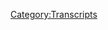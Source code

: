 {{DEFAULTSORT:
    #_TRANSCRIPT_0359:It's All Legs
}}{{Transcript
    | title         = [[359: It's All Legs]]
    | caption       = [https://knowledgefight.libsyn.com/knowledge-fight-its-all-legs Listen to this episode on Libsyn]
    | episodeNumber = [[359: It's All Legs|359]]
    | length        = 01:48:51
}}

{{MessageBox
    | header     = Warning: Bot Generated Content
    | text       = This transcript was automatically generated by transcription software and likely contains many mistakes and misattributions. Please check the audio for definitive quotes, attribution, and context.
    | image      = N3yvass4myg91.webp
    | imagewidth = 50px
    | id         = warning
}}

{{TranscriptBlock
    | name      = Unknown Speaker
    | timestamp = 00:00:00.000
    | text      = N-N-N-N-N-N-N-Knowledge Fight
}}

{{TranscriptBlock
    | name      = Unknown Speaker
    | timestamp = 00:00:12.880
    | text      = Dan and Jordan, I am sweating.
}}

{{TranscriptBlock
    | name      = Unknown Speaker
    | timestamp = 00:00:19.600
    | text      = Knowledgefight.com, it's time to pray.
}}

{{TranscriptBlock
    | name      = Unknown Speaker
    | timestamp = 00:00:21.399
    | text      = I have great respect for knowledgefight, knowledgefight.
}}

{{TranscriptBlock
    | name      = Unknown Speaker
    | timestamp = 00:00:25.160
    | text      = I'm sick of them posing as if they're the good guys, saying, we are the bad guys.
}}

{{TranscriptBlock
    | name      = Unknown Speaker
    | timestamp = 00:00:29.320
    | text      = And I'm here to help.
}}

{{TranscriptBlock
    | name      = Unknown Speaker
    | timestamp = 00:00:30.320
    | text      = I'm here to help.
}}

{{TranscriptBlock
    | name      = Unknown Speaker
    | timestamp = 00:00:31.320
    | text      = Knowledgefight.
}}

{{TranscriptBlock
    | name      = Unknown Speaker
    | timestamp = 00:00:32.320
    | text      = Dan and Jordan, knowledgefight.
}}

{{TranscriptBlock
    | name      = Unknown Speaker
    | timestamp = 00:00:33.320
    | text      = Red Alert.
}}

{{TranscriptBlock
    | name      = Unknown Speaker
    | timestamp = 00:00:34.320
    | text      = Red Alert.
}}

{{TranscriptBlock
    | name      = Unknown Speaker
    | timestamp = 00:00:35.320
    | text      = Need money.
}}

{{TranscriptBlock
    | name      = Unknown Speaker
    | timestamp = 00:00:36.320
    | text      = Red Alert.
}}

{{TranscriptBlock
    | name      = Unknown Speaker
    | timestamp = 00:00:37.320
    | text      = Red Alert.
}}

{{TranscriptBlock
    | name      = Unknown Speaker
    | timestamp = 00:00:38.320
    | text      = Andy and Candice.
}}

{{TranscriptBlock
    | name      = Unknown Speaker
    | timestamp = 00:00:39.320
    | text      = Andy and Candice.
}}

{{TranscriptBlock
    | name      = Unknown Speaker
    | timestamp = 00:00:40.320
    | text      = Stop it.
}}

{{TranscriptBlock
    | name      = Unknown Speaker
    | timestamp = 00:00:41.320
    | text      = Andy and Candice.
}}

{{TranscriptBlock
    | name      = Unknown Speaker
    | timestamp = 00:00:42.320
    | text      = Andy and Candice.
}}

{{TranscriptBlock
    | name      = Unknown Speaker
    | timestamp = 00:00:43.320
    | text      = Andy and Candice.
}}

{{TranscriptBlock
    | name      = Unknown Speaker
    | timestamp = 00:00:44.320
    | text      = It's time to pray.
}}

{{TranscriptBlock
    | name      = Unknown Speaker
    | timestamp = 00:00:45.320
    | text      = Andy and Candice, you're on the air.
}}

{{TranscriptBlock
    | name      = Unknown Speaker
    | timestamp = 00:00:46.320
    | text      = Thanks for holding us.
}}

{{TranscriptBlock
    | name      = Unknown Speaker
    | timestamp = 00:00:47.320
    | text      = Hello, Alex.
}}

{{TranscriptBlock
    | name      = Unknown Speaker
    | timestamp = 00:00:48.320
    | text      = I'm a big fan of the huge fan.
}}

{{TranscriptBlock
    | name      = Unknown Speaker
    | timestamp = 00:00:49.320
    | text      = I love your room.
}}

{{TranscriptBlock
    | name      = Unknown Speaker
    | timestamp = 00:00:51.320
    | text      = Knowledgefight.
}}

{{TranscriptBlock
    | name      = Unknown Speaker
    | timestamp = 00:00:52.320
    | text      = Knowledgefight.com.
}}

{{TranscriptBlock
    | name      = Unknown Speaker
    | timestamp = 00:00:53.320
    | text      = I love you.
}}

{{TranscriptBlock
    | name      = Unknown Speaker
    | timestamp = 00:00:54.320
    | text      = I love you.
}}

{{TranscriptBlock
    | name      = Unknown Speaker
    | timestamp = 00:00:55.320
    | text      = I love you.
}}

{{TranscriptBlock
    | name      = Unknown Speaker
    | timestamp = 00:00:56.320
    | text      = I love you.
}}

{{TranscriptBlock
    | name      = Unknown Speaker
    | timestamp = 00:00:57.320
    | text      = Hey, everybody.
}}

{{TranscriptBlock
    | name      = Unknown Speaker
    | timestamp = 00:00:58.320
    | text      = Welcome back to Knowledge Fight.
}}

{{TranscriptBlock
    | name      = Unknown Speaker
    | timestamp = 00:00:59.320
    | text      = I'm Dan.
}}

{{TranscriptBlock
    | name      = Unknown Speaker
    | timestamp = 00:01:00.320
    | text      = I'm Jordan.
}}

{{TranscriptBlock
    | name      = Unknown Speaker
    | timestamp = 00:01:01.320
    | text      = We're a couple dudes.
}}

{{TranscriptBlock
    | name      = Unknown Speaker
    | timestamp = 00:01:02.320
    | text      = I like to sit around, drink novelty beverages, and talk just a little bit about Alex Jones.
}}

{{TranscriptBlock
    | name      = Unknown Speaker
    | timestamp = 00:01:07.040
    | text      = Indeed, we are, Dan.
}}

{{TranscriptBlock
    | name      = Unknown Speaker
    | timestamp = 00:01:08.599
    | text      = Jordan.
}}

{{TranscriptBlock
    | name      = Unknown Speaker
    | timestamp = 00:01:09.599
    | text      = Dan?
}}

{{TranscriptBlock
    | name      = Unknown Speaker
    | timestamp = 00:01:10.599
    | text      = Jordan.
}}

{{TranscriptBlock
    | name      = Unknown Speaker
    | timestamp = 00:01:11.599
    | text      = Let me ask you a quick question.
}}

{{TranscriptBlock
    | name      = Unknown Speaker
    | timestamp = 00:01:12.599
    | text      = Let me answer a quick question for you.
}}

{{TranscriptBlock
    | name      = Unknown Speaker
    | timestamp = 00:01:14.519
    | text      = Did you ever have a specific affectation, like a hat that you wore all the time when
}}

{{TranscriptBlock
    | name      = Unknown Speaker
    | timestamp = 00:01:20.799
    | text      = you tried to change your personality by some sort of outward appearance?
}}

{{TranscriptBlock
    | name      = Unknown Speaker
    | timestamp = 00:01:24.159
    | text      = Maybe.
}}

{{TranscriptBlock
    | name      = Unknown Speaker
    | timestamp = 00:01:25.159
    | text      = Yeah, I think so.
}}

{{TranscriptBlock
    | name      = Unknown Speaker
    | timestamp = 00:01:26.159
    | text      = Probably.
}}

{{TranscriptBlock
    | name      = Unknown Speaker
    | timestamp = 00:01:27.159
    | text      = Probably had a lot of them.
}}

{{TranscriptBlock
    | name      = Unknown Speaker
    | timestamp = 00:01:28.159
    | text      = I did little things for like one-offs, but one of the things that I did in high school
}}

{{TranscriptBlock
    | name      = Unknown Speaker
    | timestamp = 00:01:33.000
    | text      = was I had a lot of shiny shirts.
}}

{{TranscriptBlock
    | name      = Unknown Speaker
    | timestamp = 00:01:35.079
    | text      = What?
}}

{{TranscriptBlock
    | name      = Unknown Speaker
    | timestamp = 00:01:36.079
    | text      = I had a lot of shiny button-up shirts, maybe some of them had like flaming dice on them.
}}

{{TranscriptBlock
    | name      = Unknown Speaker
    | timestamp = 00:01:42.120
    | text      = Okay.
}}

{{TranscriptBlock
    | name      = Unknown Speaker
    | timestamp = 00:01:43.120
    | text      = All right.
}}

{{TranscriptBlock
    | name      = Unknown Speaker
    | timestamp = 00:01:44.120
    | text      = Okay.
}}

{{TranscriptBlock
    | name      = Unknown Speaker
    | timestamp = 00:01:45.120
    | text      = All right.
}}

{{TranscriptBlock
    | name      = Unknown Speaker
    | timestamp = 00:01:46.120
    | text      = I don't know exactly what I was thinking.
}}

{{TranscriptBlock
    | name      = Unknown Speaker
    | timestamp = 00:01:47.120
    | text      = So you're a dad on vacation in the late 70s.
}}

{{TranscriptBlock
    | name      = Unknown Speaker
    | timestamp = 00:01:49.239
    | text      = Got you.
}}

{{TranscriptBlock
    | name      = Unknown Speaker
    | timestamp = 00:01:50.239
    | text      = More garish than that, but yes.
}}

{{TranscriptBlock
    | name      = Unknown Speaker
    | timestamp = 00:01:52.280
    | text      = It was a Guy Fieri before he existed kind of vibe, but also way shinier.
}}

{{TranscriptBlock
    | name      = Unknown Speaker
    | timestamp = 00:01:58.200
    | text      = I do see you having a weird beard in high school wearing those shiny shirts.
}}

{{TranscriptBlock
    | name      = Unknown Speaker
    | timestamp = 00:02:03.480
    | text      = I can see that.
}}

{{TranscriptBlock
    | name      = Unknown Speaker
    | timestamp = 00:02:04.480
    | text      = I didn't have a weird beard in high school.
}}

{{TranscriptBlock
    | name      = Unknown Speaker
    | timestamp = 00:02:05.480
    | text      = I had a small beard.
}}

{{TranscriptBlock
    | name      = Unknown Speaker
    | timestamp = 00:02:07.159
    | text      = Yeah, a small beard.
}}

{{TranscriptBlock
    | name      = Unknown Speaker
    | timestamp = 00:02:08.159
    | text      = Pencil beard.
}}

{{TranscriptBlock
    | name      = Unknown Speaker
    | timestamp = 00:02:09.159
    | text      = Yes.
}}

{{TranscriptBlock
    | name      = Unknown Speaker
    | timestamp = 00:02:10.159
    | text      = Also shaved the mustache in high school.
}}

{{TranscriptBlock
    | name      = Unknown Speaker
    | timestamp = 00:02:11.159
    | text      = Wait, really?
}}

{{TranscriptBlock
    | name      = Unknown Speaker
    | timestamp = 00:02:12.159
    | text      = Yeah, to honor my Mennonite heritage.
}}

{{TranscriptBlock
    | name      = Unknown Speaker
    | timestamp = 00:02:13.159
    | text      = Oh, okay.
}}

{{TranscriptBlock
    | name      = Unknown Speaker
    | timestamp = 00:02:14.159
    | text      = I don't know if that's why I did it, but I got called Everlast a bunch and then I had
}}

{{TranscriptBlock
    | name      = Unknown Speaker
    | timestamp = 00:02:17.520
    | text      = to stop it.
}}

{{TranscriptBlock
    | name      = Unknown Speaker
    | timestamp = 00:02:18.520
    | text      = And then you had to stop it?
}}

{{TranscriptBlock
    | name      = Unknown Speaker
    | timestamp = 00:02:19.520
    | text      = Yeah, it wasn't good.
}}

{{TranscriptBlock
    | name      = Unknown Speaker
    | timestamp = 00:02:20.520
    | text      = That's the-
}}

{{TranscriptBlock
    | name      = Unknown Speaker
    | timestamp = 00:02:21.520
    | text      = That is the one piece of peer pressure that you can't handle.
}}

{{TranscriptBlock
    | name      = Unknown Speaker
    | timestamp = 00:02:26.639
    | text      = That and the guy from Smash Mouth, again, because Guy Fieri didn't exist at that point.
}}

{{TranscriptBlock
    | name      = Unknown Speaker
    | timestamp = 00:02:32.159
    | text      = Although-
}}

{{TranscriptBlock
    | name      = Unknown Speaker
    | timestamp = 00:02:33.159
    | text      = He had not ascended into his proper place amongst the zeitgeist.
}}

{{TranscriptBlock
    | name      = Unknown Speaker
    | timestamp = 00:02:35.479
    | text      = If timing had been different, I probably would have gotten Guy Fieri a lot.
}}

{{TranscriptBlock
    | name      = Unknown Speaker
    | timestamp = 00:02:39.719
    | text      = But-
}}

{{TranscriptBlock
    | name      = Unknown Speaker
    | timestamp = 00:02:40.719
    | text      = All right.
}}

{{TranscriptBlock
    | name      = Unknown Speaker
    | timestamp = 00:02:41.719
    | text      = Well, I think you should be grateful that you missed that time period.
}}

{{TranscriptBlock
    | name      = Unknown Speaker
    | timestamp = 00:02:45.360
    | text      = Yeah, I did probably.
}}

{{TranscriptBlock
    | name      = Unknown Speaker
    | timestamp = 00:02:46.919
    | text      = I know that I had a bowler hat for a little while as well, but I don't think I ever... It
}}

{{TranscriptBlock
    | name      = Unknown Speaker
    | timestamp = 00:02:51.599
    | text      = never really took over too much as a part of my personality.
}}

{{TranscriptBlock
    | name      = Unknown Speaker
    | timestamp = 00:02:54.560
    | text      = The bowler hat?
}}

{{TranscriptBlock
    | name      = Unknown Speaker
    | timestamp = 00:02:55.560
    | text      = You tried the bowler hat?
}}

{{TranscriptBlock
    | name      = Unknown Speaker
    | timestamp = 00:02:56.560
    | text      = I did try the bowler hat.
}}

{{TranscriptBlock
    | name      = Unknown Speaker
    | timestamp = 00:02:57.560
    | text      = Yeah.
}}

{{TranscriptBlock
    | name      = Unknown Speaker
    | timestamp = 00:02:58.560
    | text      = And then the other thing-
}}

{{TranscriptBlock
    | name      = Unknown Speaker
    | timestamp = 00:02:59.560
    | text      = To social gatherings or as a work thing or how did we integrate the bowler into our day
}}

{{TranscriptBlock
    | name      = Unknown Speaker
    | timestamp = 00:03:05.159
    | text      = to day life?
}}

{{TranscriptBlock
    | name      = Unknown Speaker
    | timestamp = 00:03:06.159
    | text      = I wore it to a homecoming or something like that.
}}

{{TranscriptBlock
    | name      = Unknown Speaker
    | timestamp = 00:03:09.439
    | text      = Okay, yeah.
}}

{{TranscriptBlock
    | name      = Unknown Speaker
    | timestamp = 00:03:10.439
    | text      = Some school dance.
}}

{{TranscriptBlock
    | name      = Unknown Speaker
    | timestamp = 00:03:11.439
    | text      = Yeah, yeah, yeah.
}}

{{TranscriptBlock
    | name      = Unknown Speaker
    | timestamp = 00:03:12.439
    | text      = This guy named Rusty Drewing tried to bully me.
}}

{{TranscriptBlock
    | name      = Unknown Speaker
    | timestamp = 00:03:14.439
    | text      = No, shut the fuck up.
}}

{{TranscriptBlock
    | name      = Unknown Speaker
    | timestamp = 00:03:15.879
    | text      = Rusty Drewing?
}}

{{TranscriptBlock
    | name      = Unknown Speaker
    | timestamp = 00:03:16.879
    | text      = His dad owned a car dealership in Columbia.
}}

{{TranscriptBlock
    | name      = Unknown Speaker
    | timestamp = 00:03:19.080
    | text      = That sounds like a disgusting sex act.
}}

{{TranscriptBlock
    | name      = Unknown Speaker
    | timestamp = 00:03:21.159
    | text      = He was a big dick.
}}

{{TranscriptBlock
    | name      = Unknown Speaker
    | timestamp = 00:03:22.159
    | text      = Well, yeah, he would have to be.
}}

{{TranscriptBlock
    | name      = Unknown Speaker
    | timestamp = 00:03:24.680
    | text      = I didn't really even know him.
}}

{{TranscriptBlock
    | name      = Unknown Speaker
    | timestamp = 00:03:25.840
    | text      = He was a grade older than me and he just sort of got in my face and was like, hey, are you
}}

{{TranscriptBlock
    | name      = Unknown Speaker
    | timestamp = 00:03:30.280
    | text      = man enough to wear that hat?
}}

{{TranscriptBlock
    | name      = Unknown Speaker
    | timestamp = 00:03:31.800
    | text      = I was like, it's a fucking bowler.
}}

{{TranscriptBlock
    | name      = Unknown Speaker
    | timestamp = 00:03:33.599
    | text      = What are we talking about?
}}

{{TranscriptBlock
    | name      = Unknown Speaker
    | timestamp = 00:03:35.319
    | text      = Are you man enough to wear a bowler?
}}

{{TranscriptBlock
    | name      = Unknown Speaker
    | timestamp = 00:03:37.400
    | text      = I don't know why you got to pick on me.
}}

{{TranscriptBlock
    | name      = Unknown Speaker
    | timestamp = 00:03:39.360
    | text      = What is going on?
}}

{{TranscriptBlock
    | name      = Unknown Speaker
    | timestamp = 00:03:40.360
    | text      = It's terrible.
}}

{{TranscriptBlock
    | name      = Unknown Speaker
    | timestamp = 00:03:41.360
    | text      = You have to have a cockney accent if you're going to say it like that.
}}

{{TranscriptBlock
    | name      = Unknown Speaker
    | timestamp = 00:03:43.680
    | text      = Oi.
}}

{{TranscriptBlock
    | name      = Unknown Speaker
    | timestamp = 00:03:44.680
    | text      = Oi, are you man enough to wear that bowler?
}}

{{TranscriptBlock
    | name      = Unknown Speaker
    | timestamp = 00:03:46.680
    | text      = So that was bad.
}}

{{TranscriptBlock
    | name      = Unknown Speaker
    | timestamp = 00:03:47.680
    | text      = And I had a shoulder bag too.
}}

{{TranscriptBlock
    | name      = Unknown Speaker
    | timestamp = 00:03:49.639
    | text      = That was one thing.
}}

{{TranscriptBlock
    | name      = Unknown Speaker
    | timestamp = 00:03:50.639
    | text      = Yeah.
}}

{{TranscriptBlock
    | name      = Unknown Speaker
    | timestamp = 00:03:51.639
    | text      = Like I had a leather shoulder strap bag.
}}

{{TranscriptBlock
    | name      = Unknown Speaker
    | timestamp = 00:03:52.960
    | text      = Yeah, yeah.
}}

{{TranscriptBlock
    | name      = Unknown Speaker
    | timestamp = 00:03:53.960
    | text      = You could call that an affectation, I guess, instead of wearing a backpack.
}}

{{TranscriptBlock
    | name      = Unknown Speaker
    | timestamp = 00:03:56.520
    | text      = Right.
}}

{{TranscriptBlock
    | name      = Unknown Speaker
    | timestamp = 00:03:57.520
    | text      = But who cares?
}}

{{TranscriptBlock
    | name      = Unknown Speaker
    | timestamp = 00:03:58.520
    | text      = So I know a little bit about affectations that are unsuccessful and I know a lot about
}}

{{TranscriptBlock
    | name      = Unknown Speaker
    | timestamp = 00:04:02.759
    | text      = Alex Jones.
}}

{{TranscriptBlock
    | name      = Unknown Speaker
    | timestamp = 00:04:03.759
    | text      = And I only know what you tell me about both, my friend.
}}

{{TranscriptBlock
    | name      = Unknown Speaker
    | timestamp = 00:04:06.159
    | text      = Right.
}}

{{TranscriptBlock
    | name      = Unknown Speaker
    | timestamp = 00:04:07.159
    | text      = Oh, because all your affectations have been successful?
}}

{{TranscriptBlock
    | name      = Unknown Speaker
    | timestamp = 00:04:09.080
    | text      = Every one of them, I believe.
}}

{{TranscriptBlock
    | name      = Unknown Speaker
    | timestamp = 00:04:10.080
    | text      = Right.
}}

{{TranscriptBlock
    | name      = Unknown Speaker
    | timestamp = 00:04:11.080
    | text      = I'm glad you had such an easy path through adolescence.
}}

{{TranscriptBlock
    | name      = Unknown Speaker
    | timestamp = 00:04:13.960
    | text      = Fully integrated into my personality.
}}

{{TranscriptBlock
    | name      = Unknown Speaker
    | timestamp = 00:04:15.719
    | text      = Great.
}}

{{TranscriptBlock
    | name      = Unknown Speaker
    | timestamp = 00:04:16.720
    | text      = No, I tried the old fedora for a while.
}}

{{TranscriptBlock
    | name      = Unknown Speaker
    | timestamp = 00:04:19.959
    | text      = Oh, cool.
}}

{{TranscriptBlock
    | name      = Unknown Speaker
    | timestamp = 00:04:20.959
    | text      = I gave it a shot, man.
}}

{{TranscriptBlock
    | name      = Unknown Speaker
    | timestamp = 00:04:21.959
    | text      = That one looks bad in hindsight.
}}

{{TranscriptBlock
    | name      = Unknown Speaker
    | timestamp = 00:04:23.839
    | text      = Oh, a failure on all fronts.
}}

{{TranscriptBlock
    | name      = Unknown Speaker
    | timestamp = 00:04:25.879
    | text      = Should have gone shiny shirt.
}}

{{TranscriptBlock
    | name      = Unknown Speaker
    | timestamp = 00:04:28.519
    | text      = Should have gone shiny shirt?
}}

{{TranscriptBlock
    | name      = Unknown Speaker
    | timestamp = 00:04:29.600
    | text      = So I-
}}

{{TranscriptBlock
    | name      = Unknown Speaker
    | timestamp = 00:04:30.600
    | text      = I wasn't man enough for a bowler.
}}

{{TranscriptBlock
    | name      = Unknown Speaker
    | timestamp = 00:04:31.600
    | text      = I'm going to be honest with you there.
}}

{{TranscriptBlock
    | name      = Unknown Speaker
    | timestamp = 00:04:32.600
    | text      = No, I'm certainly not.
}}

{{TranscriptBlock
    | name      = Unknown Speaker
    | timestamp = 00:04:33.600
    | text      = Russ, you would have kicked your ass.
}}

{{TranscriptBlock
    | name      = Unknown Speaker
    | timestamp = 00:04:34.600
    | text      = Yeah, you would have kicked my ass.
}}

{{TranscriptBlock
    | name      = Unknown Speaker
    | timestamp = 00:04:35.600
    | text      = So today, Jordan, we got an interesting episode to go over.
}}

{{TranscriptBlock
    | name      = Unknown Speaker
    | timestamp = 00:04:37.720
    | text      = Kind of a wacky Wednesday thing.
}}

{{TranscriptBlock
    | name      = Unknown Speaker
    | timestamp = 00:04:39.680
    | text      = Hello.
}}

{{TranscriptBlock
    | name      = Unknown Speaker
    | timestamp = 00:04:40.680
    | text      = What's going on?
}}

{{TranscriptBlock
    | name      = Unknown Speaker
    | timestamp = 00:04:41.680
    | text      = All right.
}}

{{TranscriptBlock
    | name      = Unknown Speaker
    | timestamp = 00:04:42.680
    | text      = Kind of, kind of.
}}

{{TranscriptBlock
    | name      = Unknown Speaker
    | timestamp = 00:04:43.680
    | text      = Sure.
}}

{{TranscriptBlock
    | name      = Unknown Speaker
    | timestamp = 00:04:44.680
    | text      = We're halfway in the pool, halfway out of it.
}}

{{TranscriptBlock
    | name      = Unknown Speaker
    | timestamp = 00:04:46.360
    | text      = But we'll get to that here in a moment.
}}

{{TranscriptBlock
    | name      = Unknown Speaker
    | timestamp = 00:04:47.800
    | text      = But before we do, Jordan, we've got to take a moment to say thank you to the people who
}}

{{TranscriptBlock
    | name      = Unknown Speaker
    | timestamp = 00:04:50.439
    | text      = have signed up and are supporting the show.
}}

{{TranscriptBlock
    | name      = Unknown Speaker
    | timestamp = 00:04:52.639
    | text      = Today what we got in front of us, a murder of wonks.
}}

{{TranscriptBlock
    | name      = Unknown Speaker
    | timestamp = 00:04:55.120
    | text      = Uh-oh, a murder of wonks.
}}

{{TranscriptBlock
    | name      = Unknown Speaker
    | timestamp = 00:04:56.639
    | text      = Yes.
}}

{{TranscriptBlock
    | name      = Unknown Speaker
    | timestamp = 00:04:57.639
    | text      = A lot of folks signed up and we appreciate it very much.
}}

{{TranscriptBlock
    | name      = Unknown Speaker
    | timestamp = 00:05:00.319
    | text      = So first of all, Scott, thank you so much.
}}

{{TranscriptBlock
    | name      = Unknown Speaker
    | timestamp = 00:05:02.120
    | text      = You are now a policy wonk.
}}

{{TranscriptBlock
    | name      = Unknown Speaker
    | timestamp = 00:05:03.120
    | text      = I'm a policy wonk.
}}

{{TranscriptBlock
    | name      = Unknown Speaker
    | timestamp = 00:05:04.120
    | text      = Thank you, Scott.
}}

{{TranscriptBlock
    | name      = Unknown Speaker
    | timestamp = 00:05:05.120
    | text      = Thanks, Scott.
}}

{{TranscriptBlock
    | name      = Unknown Speaker
    | timestamp = 00:05:06.120
    | text      = Next, Jody.
}}

{{TranscriptBlock
    | name      = Unknown Speaker
    | timestamp = 00:05:07.120
    | text      = Thank you so much.
}}

{{TranscriptBlock
    | name      = Unknown Speaker
    | timestamp = 00:05:08.120
    | text      = You're now a policy wonk.
}}

{{TranscriptBlock
    | name      = Unknown Speaker
    | timestamp = 00:05:09.120
    | text      = I'm a policy wonk.
}}

{{TranscriptBlock
    | name      = Unknown Speaker
    | timestamp = 00:05:10.120
    | text      = Thank you, Jody.
}}

{{TranscriptBlock
    | name      = Unknown Speaker
    | timestamp = 00:05:11.120
    | text      = Thank you, Jody.
}}

{{TranscriptBlock
    | name      = Unknown Speaker
    | timestamp = 00:05:12.120
    | text      = Next, Brad, thank you so much.
}}

{{TranscriptBlock
    | name      = Unknown Speaker
    | timestamp = 00:05:13.120
    | text      = You are now a policy wonk.
}}

{{TranscriptBlock
    | name      = Unknown Speaker
    | timestamp = 00:05:14.639
    | text      = I'm a policy wonk.
}}

{{TranscriptBlock
    | name      = Unknown Speaker
    | timestamp = 00:05:15.639
    | text      = Thank you, Brad.
}}

{{TranscriptBlock
    | name      = Unknown Speaker
    | timestamp = 00:05:16.639
    | text      = Thank you, Brad.
}}

{{TranscriptBlock
    | name      = Unknown Speaker
    | timestamp = 00:05:17.639
    | text      = Next, David.
}}

{{TranscriptBlock
    | name      = Unknown Speaker
    | timestamp = 00:05:18.639
    | text      = Thank you so much.
}}

{{TranscriptBlock
    | name      = Unknown Speaker
    | timestamp = 00:05:19.639
    | text      = You are now a policy wonk.
}}

{{TranscriptBlock
    | name      = Unknown Speaker
    | timestamp = 00:05:20.639
    | text      = I'm a policy wonk.
}}

{{TranscriptBlock
    | name      = Unknown Speaker
    | timestamp = 00:05:21.639
    | text      = Thank you, David.
}}

{{TranscriptBlock
    | name      = Unknown Speaker
    | timestamp = 00:05:22.639
    | text      = Next, Kristen with an A. Thank you so much.
}}

{{TranscriptBlock
    | name      = Unknown Speaker
    | timestamp = 00:05:23.639
    | text      = You are now a policy wonk.
}}

{{TranscriptBlock
    | name      = Unknown Speaker
    | timestamp = 00:05:24.899
    | text      = I'm a policy one.
}}

{{TranscriptBlock
    | name      = Unknown Speaker
    | timestamp = 00:05:25.899
    | text      = Thank you, Kristen with an A. Kristen with an A where?
}}

{{TranscriptBlock
    | name      = Unknown Speaker
    | timestamp = 00:05:28.040
    | text      = What?
}}

{{TranscriptBlock
    | name      = Unknown Speaker
    | timestamp = 00:05:29.040
    | text      = At the end, right before the end?
}}

{{TranscriptBlock
    | name      = Unknown Speaker
    | timestamp = 00:05:30.819
    | text      = Oh, okay.
}}

{{TranscriptBlock
    | name      = Unknown Speaker
    | timestamp = 00:05:31.819
    | text      = Kristanne.
}}

{{TranscriptBlock
    | name      = Unknown Speaker
    | timestamp = 00:05:32.819
    | text      = Kristanne?
}}

{{TranscriptBlock
    | name      = Unknown Speaker
    | timestamp = 00:05:33.839
    | text      = Yep.
}}

{{TranscriptBlock
    | name      = Unknown Speaker
    | timestamp = 00:05:34.839
    | text      = All right.
}}

{{TranscriptBlock
    | name      = Unknown Speaker
    | timestamp = 00:05:35.839
    | text      = Next, Wangavu.
}}

{{TranscriptBlock
    | name      = Unknown Speaker
    | timestamp = 00:05:36.839
    | text      = Thank you so much.
}}

{{TranscriptBlock
    | name      = Unknown Speaker
    | timestamp = 00:05:37.839
    | text      = You are now a policy wonk.
}}

{{TranscriptBlock
    | name      = Unknown Speaker
    | timestamp = 00:05:38.839
    | text      = I'm a policy wonk.
}}

{{TranscriptBlock
    | name      = Unknown Speaker
    | timestamp = 00:05:39.839
    | text      = Thank you so much.
}}

{{TranscriptBlock
    | name      = Unknown Speaker
    | timestamp = 00:05:40.839
    | text      = Thank you, Wangavu.
}}

{{TranscriptBlock
    | name      = Unknown Speaker
    | timestamp = 00:05:41.839
    | text      = Wangavu.
}}

{{TranscriptBlock
    | name      = Unknown Speaker
    | timestamp = 00:05:42.839
    | text      = Thank you so much. You are now a policy wonk. I'm a policy wonk
}}

{{TranscriptBlock
    | name      = Unknown Speaker
    | timestamp = 00:05:47.199
    | text      = Next succubus Queen amber. Thank you so much. You are now a policy wonk. I'm a policy wonk
}}

{{TranscriptBlock
    | name      = Unknown Speaker
    | timestamp = 00:05:53.079
    | text      = Queen amber amber and finally, you know, they don't actually have a monarchy. It's more of a republic
}}

{{TranscriptBlock
    | name      = Unknown Speaker
    | timestamp = 00:06:00.439
    | text      = So she would be president. It's not a democracy. It's a republic. Yeah, exactly. Yeah, then finally ghosts in my ramen
}}

{{TranscriptBlock
    | name      = Unknown Speaker
    | timestamp = 00:06:06.959
    | text      = Thank you so much. You are now a policy wonk. I'm a policy wonk. Thank you so much in my ramen ghosts in my ramen
}}

{{TranscriptBlock
    | name      = Unknown Speaker
    | timestamp = 00:06:13.199
    | text      = If you're out there listening you're thinking hey
}}

{{TranscriptBlock
    | name      = Unknown Speaker
    | timestamp = 00:06:14.439
    | text      = Like what these guys do like to support the show you can do that by going to our website knowledgefight.com
}}

{{TranscriptBlock
    | name      = Unknown Speaker
    | timestamp = 00:06:18.399
    | text      = Clicking the button that says support the show. We would appreciate it. It'd be lovely. So
}}

{{TranscriptBlock
    | name      = Unknown Speaker
    | timestamp = 00:06:22.839
    | text      = Jordan today, like I said pseudo wacky Wednesday. Yes
}}

{{TranscriptBlock
    | name      = Unknown Speaker
    | timestamp = 00:06:26.720
    | text      = I was racking my brain in preparation for this episode trying to come up with what we could do for a wacky Wednesday
}}

{{TranscriptBlock
    | name      = Unknown Speaker
    | timestamp = 00:06:33.480
    | text      = And I pursued a number of possibilities as I've brought up a number of times in the past
}}

{{TranscriptBlock
    | name      = Unknown Speaker
    | timestamp = 00:06:37.959
    | text      = I think I've about reached my point of disinterest in Carrie Cassidy and project Camelot and the couple of interviews of hers that I listened
}}

{{TranscriptBlock
    | name      = Unknown Speaker
    | timestamp = 00:06:44.560
    | text      = To to like try and chart a course were pretty uninspiring
}}

{{TranscriptBlock
    | name      = Unknown Speaker
    | timestamp = 00:06:48.160
    | text      = So I considered the possibility about doing another episode about Kevin Moore the guy who was making a documentary about Carrie's best friend
}}

{{TranscriptBlock
    | name      = Unknown Speaker
    | timestamp = 00:06:54.800
    | text      = Who's in prison for murder Mark Richards?
}}

{{TranscriptBlock
    | name      = Unknown Speaker
    | timestamp = 00:06:56.959
    | text      = He started releasing his new docu-series about people who channel aliens and spirits
}}

{{TranscriptBlock
    | name      = Unknown Speaker
    | timestamp = 00:07:01.579
    | text      = So I decided maybe I should give that a shot. It's called they call us channelers. Uh
}}

{{TranscriptBlock
    | name      = Unknown Speaker
    | timestamp = 00:07:06.439
    | text      = Whoo, they do not some people do some people do but they shouldn't now if you're interested in seeing otherwise seemingly normal people do
}}

{{TranscriptBlock
    | name      = Unknown Speaker
    | timestamp = 00:07:13.980
    | text      = Terrible alien impressions and talk super vaguely about standard New Age slash self-help ideas
}}

{{TranscriptBlock
    | name      = Unknown Speaker
    | timestamp = 00:07:19.560
    | text      = This is the damn show for you, but ultimately it didn't feel like something worth our time
}}

{{TranscriptBlock
    | name      = Unknown Speaker
    | timestamp = 00:07:24.920
    | text      = There's not a whole lot to deconstruct and discuss about people pretending to channel aliens
}}

{{TranscriptBlock
    | name      = Unknown Speaker
    | timestamp = 00:07:29.439
    | text      = And that would ultimately just end up with us mocking them, which is kind of fun
}}

{{TranscriptBlock
    | name      = Unknown Speaker
    | timestamp = 00:07:33.639
    | text      = But maybe not the best bedrock for an episode. Yeah
}}

{{TranscriptBlock
    | name      = Unknown Speaker
    | timestamp = 00:07:36.600
    | text      = You know, we it's it's kind of like a it's it's low stakes. It's tough. It's tough
}}

{{TranscriptBlock
    | name      = Unknown Speaker
    | timestamp = 00:07:41.360
    | text      = We don't live in the world where we get to frolic amongst these these people like we once did
}}

{{TranscriptBlock
    | name      = Unknown Speaker
    | timestamp = 00:07:47.319
    | text      = You know things are far darker and more serious. We're in the we're in the DC Universe
}}

{{TranscriptBlock
    | name      = Unknown Speaker
    | timestamp = 00:07:51.240
    | text      = We're not in the Marvel Universe anymore, Dan, and there's also a feeling of like, all right fucking pretend to talk to aliens. Yeah
}}

{{TranscriptBlock
    | name      = Unknown Speaker
    | timestamp = 00:07:59.339
    | text      = You're low on the fucking totem pole. We will get to you, but it's gonna be a while.
}}

{{TranscriptBlock
    | name      = Unknown Speaker
    | timestamp = 00:08:04.540
    | text      = Ten years from now we'll look back on this and be like, oh, wasn't this stupid?
}}

{{TranscriptBlock
    | name      = Unknown Speaker
    | timestamp = 00:08:09.620
    | text      = Whatever. So also I've
}}

{{TranscriptBlock
    | name      = Unknown Speaker
    | timestamp = 00:08:11.879
    | text      = Went down some other avenues and I've said in the past that I didn't want to cover
}}

{{TranscriptBlock
    | name      = Unknown Speaker
    | timestamp = 00:08:15.740
    | text      = This guy Steve Kelly ever again, but I stumbled into a little video that he put out
}}

{{TranscriptBlock
    | name      = Unknown Speaker
    | timestamp = 00:08:21.540
    | text      = If you if you recall this is the guy who claims that there's demonic forces that have a base underneath the Getty Museum
}}

{{TranscriptBlock
    | name      = Unknown Speaker
    | timestamp = 00:08:27.259
    | text      = Yes, and they're abusing and killing children there to harvest Lush, whatever that is. Right, right
}}

{{TranscriptBlock
    | name      = Unknown Speaker
    | timestamp = 00:08:32.299
    | text      = I recall Lush factored heavily into that episode and I would never adequately explain
}}

{{TranscriptBlock
    | name      = Unknown Speaker
    | timestamp = 00:08:39.200
    | text      = So you see for a while Stephen Kelly was trying to co-opt the QAnon audience
}}

{{TranscriptBlock
    | name      = Unknown Speaker
    | timestamp = 00:08:43.679
    | text      = I'm trying to get them into his side
}}

{{TranscriptBlock
    | name      = Unknown Speaker
    | timestamp = 00:08:46.159
    | text      = But I think he's moved on from that now into just putting out weird videos where he talks about battles
}}

{{TranscriptBlock
    | name      = Unknown Speaker
    | timestamp = 00:08:51.080
    | text      = He and his Jedi followers are having deep underground while sitting in front of a sheet. It's all pretty disturbing stuff
}}

{{TranscriptBlock
    | name      = Unknown Speaker
    | timestamp = 00:08:57.440
    | text      = I and I guess like I said, I I've made it clear
}}

{{TranscriptBlock
    | name      = Unknown Speaker
    | timestamp = 00:09:00.480
    | text      = I don't want to cover that dude ever again because he scares me
}}

{{TranscriptBlock
    | name      = Unknown Speaker
    | timestamp = 00:09:03.080
    | text      = He looks like killer Bob from Twin Peaks and his videos are just him sitting in front of a sheet looking at the camera and rambling
}}

{{TranscriptBlock
    | name      = Unknown Speaker
    | timestamp = 00:09:09.600
    | text      = Menacingly about mind war and also fairly often about how he's not so into the Jews. Yes. It's not it's not good
}}

{{TranscriptBlock
    | name      = Unknown Speaker
    | timestamp = 00:09:18.080
    | text      = That premise is that premise sounds fun
}}

{{TranscriptBlock
    | name      = Unknown Speaker
    | timestamp = 00:09:20.600
    | text      = But then you realize that there's always the undercurrent of racism underneath and it gets dark
}}

{{TranscriptBlock
    | name      = Unknown Speaker
    | timestamp = 00:09:24.679
    | text      = But the racism and the the anti-semitism is like that makes it
}}

{{TranscriptBlock
    | name      = Unknown Speaker
    | timestamp = 00:09:29.200
    | text      = Relevant to possibly still talk about right exactly these tendrils and where they go, right?
}}

{{TranscriptBlock
    | name      = Unknown Speaker
    | timestamp = 00:09:34.360
    | text      = but I just I don't know it's a mess and then another issue is that Stephen Kelly is a very small audience like his YouTube videos all
}}

{{TranscriptBlock
    | name      = Unknown Speaker
    | timestamp = 00:09:42.240
    | text      = Hover around a thousand views and it just doesn't feel like a great use of our time to make fun of him
}}

{{TranscriptBlock
    | name      = Unknown Speaker
    | timestamp = 00:09:47.759
    | text      = It just seems like again go. Yeah, do your Jedi minds mind wars and whatever
}}

{{TranscriptBlock
    | name      = Unknown Speaker
    | timestamp = 00:09:54.720
    | text      = And you know
}}

{{TranscriptBlock
    | name      = Unknown Speaker
    | timestamp = 00:09:55.620
    | text      = He's on the more successful side of the space weirdos that I was looking at
}}

{{TranscriptBlock
    | name      = Unknown Speaker
    | timestamp = 00:09:59.100
    | text      = Considering covering for the show and it just becomes a problem in the same way. We can't frolic anymore so much. Yeah, it's
}}

{{TranscriptBlock
    | name      = Unknown Speaker
    | timestamp = 00:10:05.779
    | text      = Similarly, we can't really just take any old video on YouTube and feel good about ourselves
}}

{{TranscriptBlock
    | name      = Unknown Speaker
    | timestamp = 00:10:10.580
    | text      = Right, right. So I felt like I'd hit a brick wall, but then it dawned on me brick walls
}}

{{TranscriptBlock
    | name      = Unknown Speaker
    | timestamp = 00:10:16.980
    | text      = Yes episode all about the manufacturing of bricks
}}

{{TranscriptBlock
    | name      = Unknown Speaker
    | timestamp = 00:10:20.000
    | text      = If punching down is a concern then there's one obvious solution to that problem. How does this grab you Jordan?
}}

{{TranscriptBlock
    | name      = Unknown Speaker
    | timestamp = 00:10:35.639
    | text      = You're looking at me confused
}}

{{TranscriptBlock
    | name      = Unknown Speaker
    | timestamp = 00:10:39.080
    | text      = That is some goddamn Giorgio Moroder for you
}}

{{TranscriptBlock
    | name      = Unknown Speaker
    | timestamp = 00:10:42.080
    | text      = This guy is the goddamn father of disco, right?
}}

{{TranscriptBlock
    | name      = Unknown Speaker
    | timestamp = 00:10:45.039
    | text      = This motherfucker produced blondie song called me penny Boggins danger zone the theme song from the never-ending story in a
}}

{{TranscriptBlock
    | name      = Unknown Speaker
    | timestamp = 00:10:52.759
    | text      = Tom's diner featuring Britney Spears. I know Giorgio Barone songs great. Yeah
}}

{{TranscriptBlock
    | name      = Unknown Speaker
    | timestamp = 00:10:58.480
    | text      = So it's a very common request from listeners that we tap into the catalog of coast to coast am and I've resisted the urge to
}}

{{TranscriptBlock
    | name      = Unknown Speaker
    | timestamp = 00:11:04.960
    | text      = Do so up to this point mostly because I was perfectly satisfied with the paranormal space weirdo stuff that we covered
}}

{{TranscriptBlock
    | name      = Unknown Speaker
    | timestamp = 00:11:11.220
    | text      = Project Camelot and the Raptors was all I really needed but as that well has gone dry and we've gotten a pretty good idea of
}}

{{TranscriptBlock
    | name      = Unknown Speaker
    | timestamp = 00:11:18.139
    | text      = What's underneath Carrie Cassidy's shit mostly sovereign citizen ideas and coded racism
}}

{{TranscriptBlock
    | name      = Unknown Speaker
    | timestamp = 00:11:23.039
    | text      = It feels like we need to move on to greener pastures and there is no greener pasture than coast to coast am
}}

{{TranscriptBlock
    | name      = Unknown Speaker
    | timestamp = 00:11:30.220
    | text      = We'll never need to worry about punching down since they have millions of listeners and the show is basically an institution at this point
}}

{{TranscriptBlock
    | name      = Unknown Speaker
    | timestamp = 00:11:36.139
    | text      = We will literally never come close to the level of success that they have so we can mock freely. Yeah, that's true
}}

{{TranscriptBlock
    | name      = Unknown Speaker
    | timestamp = 00:11:42.980
    | text      = So that's a big I like that. Yeah
}}

{{TranscriptBlock
    | name      = Unknown Speaker
    | timestamp = 00:11:45.179
    | text      = Yeah, this will be a new venture on the show and I intend it to be an ongoing series
}}

{{TranscriptBlock
    | name      = Unknown Speaker
    | timestamp = 00:11:49.299
    | text      = So I apologize if this episode in particular isn't gonna cover a whole lot of the background
}}

{{TranscriptBlock
    | name      = Unknown Speaker
    | timestamp = 00:11:53.379
    | text      = Information about coast to coast and George and Ori in great detail
}}

{{TranscriptBlock
    | name      = Unknown Speaker
    | timestamp = 00:11:56.799
    | text      = I intend to save those for a future episode because I think the best way that we can make our
}}

{{TranscriptBlock
    | name      = Unknown Speaker
    | timestamp = 00:12:01.460
    | text      = Transition into the world of coast to coast am is by way of familiarity as we learn from listening to Alex's shows on the days
}}

{{TranscriptBlock
    | name      = Unknown Speaker
    | timestamp = 00:12:08.820
    | text      = After the Boston bombing Alex was a guest on coast to coast on April 16th the day after the tragedy
}}

{{TranscriptBlock
    | name      = Unknown Speaker
    | timestamp = 00:12:15.500
    | text      = now that we're equipped with a bit of the
}}

{{TranscriptBlock
    | name      = Unknown Speaker
    | timestamp = 00:12:18.620
    | text      = Understanding about what Alex was bringing to the table on his own show
}}

{{TranscriptBlock
    | name      = Unknown Speaker
    | timestamp = 00:12:21.740
    | text      = I thought it might be interesting to see how he was presenting himself on a
}}

{{TranscriptBlock
    | name      = Unknown Speaker
    | timestamp = 00:12:25.340
    | text      = different show a show with a way bigger audience than his and a show that's hosted by a
}}

{{TranscriptBlock
    | name      = Unknown Speaker
    | timestamp = 00:12:31.700
    | text      = Friendly host as opposed to someone who is likely to call him out on his bullshit
}}

{{TranscriptBlock
    | name      = Unknown Speaker
    | timestamp = 00:12:35.740
    | text      = Yeah
}}

{{TranscriptBlock
    | name      = Unknown Speaker
    | timestamp = 00:12:35.980
    | text      = I think that looking at Alex's appearance on the April 16th 2013 episode of coast to coast am
}}

{{TranscriptBlock
    | name      = Unknown Speaker
    | timestamp = 00:12:42.139
    | text      = Might be a perfect way for us to dip our toes into the water. And so that's what we'll be doing here today
}}

{{TranscriptBlock
    | name      = Unknown Speaker
    | timestamp = 00:12:47.899
    | text      = a pseudo wacky Wednesday Oh Dan, I I know you put it very kindly, but I think you just broke up with Kerry Cassidy
}}

{{TranscriptBlock
    | name      = Unknown Speaker
    | timestamp = 00:12:56.960
    | text      = Yeah, I think that's what I heard. I heard you say it's time to move on Dan
}}

{{TranscriptBlock
    | name      = Unknown Speaker
    | timestamp = 00:13:02.120
    | text      = This is I know this is how it's just like a man to get a modicum of fame and then leave his
}}

{{TranscriptBlock
    | name      = Unknown Speaker
    | timestamp = 00:13:09.360
    | text      = old girlfriend behind for the
}}

{{TranscriptBlock
    | name      = Unknown Speaker
    | timestamp = 00:13:11.360
    | text      = Flashy new one. I know you owe millions of listeners. I know Harry can't compete with that. I know project camel
}}

{{TranscriptBlock
    | name      = Unknown Speaker
    | timestamp = 00:13:18.519
    | text      = I know you've got me through some hard times sure, but look look how hot coast to coast am is I can't pass this up. I
}}

{{TranscriptBlock
    | name      = Unknown Speaker
    | timestamp = 00:13:25.919
    | text      = Don't like you present
}}

{{TranscriptBlock
    | name      = Unknown Speaker
    | timestamp = 00:13:28.039
    | text      = Maybe some truth to it. Maybe some undercurrents. Oh
}}

{{TranscriptBlock
    | name      = Unknown Speaker
    | timestamp = 00:13:31.519
    | text      = Yeah, I mean, I'll still check back in whenever she has Mark Richards on or let's say there's a there's breaking news in the Eddie
}}

{{TranscriptBlock
    | name      = Unknown Speaker
    | timestamp = 00:13:37.779
    | text      = Page world. Yeah, of course. There's a racist alien slash bringer of death. Absolutely Archangel Abaddon news
}}

{{TranscriptBlock
    | name      = Unknown Speaker
    | timestamp = 00:13:47.279
    | text      = That's just our journalistic dude, yeah, yeah
}}

{{TranscriptBlock
    | name      = Unknown Speaker
    | timestamp = 00:13:49.779
    | text      = But for now, I I think I think I think coast to coast might be a much better and there's a lot
}}

{{TranscriptBlock
    | name      = Unknown Speaker
    | timestamp = 00:13:55.480
    | text      = I I have a I have a working theory about coast to coast am that I think will flash out over the course of
}}

{{TranscriptBlock
    | name      = Unknown Speaker
    | timestamp = 00:14:01.200
    | text      = Not just this episode but other episodes we do about it that I think I think it's a very important
}}

{{TranscriptBlock
    | name      = Unknown Speaker
    | timestamp = 00:14:06.399
    | text      = Spoke in the wheel. Okay, maybe even a centerpiece of the wheel. All right of
}}

{{TranscriptBlock
    | name      = Unknown Speaker
    | timestamp = 00:14:12.120
    | text      = mainlineing these
}}

{{TranscriptBlock
    | name      = Unknown Speaker
    | timestamp = 00:14:13.559
    | text      = crypto
}}

{{TranscriptBlock
    | name      = Unknown Speaker
    | timestamp = 00:14:15.039
    | text      = Propagandists. Yeah monsters. Yeah. Yeah, so we'll get into that as we go along
}}

{{TranscriptBlock
    | name      = Unknown Speaker
    | timestamp = 00:14:19.240
    | text      = All right, but let's let's jump in here on this April 16th episode
}}

{{TranscriptBlock
    | name      = Unknown Speaker
    | timestamp = 00:14:24.159
    | text      = George Nori host of coast to coast coast to coast host coast to host. Ooh
}}

{{TranscriptBlock
    | name      = Unknown Speaker
    | timestamp = 00:14:29.840
    | text      = That Giorgio Moroder put me in a great mood. Get out of here
}}

{{TranscriptBlock
    | name      = Unknown Speaker
    | timestamp = 00:14:32.519
    | text      = So he opens up the show talking about the previous day's bombing in Boston from the City of Angels off the Pacific Ocean
}}

{{TranscriptBlock
    | name      = Unknown Speaker
    | timestamp = 00:14:40.720
    | text      = Good morning. Good evening. Wherever you may be across a nation around the world
}}

{{TranscriptBlock
    | name      = Unknown Speaker
    | timestamp = 00:14:45.440
    | text      = I'm George Nori and welcome to coast to coast am hi our Alex Jones looks at our world
}}

{{TranscriptBlock
    | name      = Unknown Speaker
    | timestamp = 00:14:51.879
    | text      = It here's what's happening
}}

{{TranscriptBlock
    | name      = Unknown Speaker
    | timestamp = 00:14:54.080
    | text      = law enforcement officials have no concrete information on who planted the two bombs and
}}

{{TranscriptBlock
    | name      = Unknown Speaker
    | timestamp = 00:14:59.759
    | text      = I'd left more than 170 people injured three dead near the finish line of the Boston Marathon Monday
}}

{{TranscriptBlock
    | name      = Unknown Speaker
    | timestamp = 00:15:06.039
    | text      = 17 of the injured are now in critical condition still in area hospitals several of them removing from their body parts
}}

{{TranscriptBlock
    | name      = Unknown Speaker
    | timestamp = 00:15:13.840
    | text      = very tragic situation
}}

{{TranscriptBlock
    | name      = Unknown Speaker
    | timestamp = 00:15:16.039
    | text      = So, you know, you can already hear like just a much better broadcaster
}}

{{TranscriptBlock
    | name      = Unknown Speaker
    | timestamp = 00:15:21.279
    | text      = Yeah, you can see the the the chops the voice. He has a warmth to him
}}

{{TranscriptBlock
    | name      = Unknown Speaker
    | timestamp = 00:15:26.960
    | text      = Yeah, they Alex doesn't have yeah full disclosure. I have never listened to coast to coast am. Oh, yeah, not once in my life
}}

{{TranscriptBlock
    | name      = Unknown Speaker
    | timestamp = 00:15:33.559
    | text      = Oh, so this is so much of it and that's getting back to our roots
}}

{{TranscriptBlock
    | name      = Unknown Speaker
    | timestamp = 00:15:37.559
    | text      = I truly don't know what you're talking about
}}

{{TranscriptBlock
    | name      = Unknown Speaker
    | timestamp = 00:15:40.159
    | text      = Well, I wish I'd prepared differently then I assumed that you would have some familiarity with just because it is such a cultural institution
}}

{{TranscriptBlock
    | name      = Unknown Speaker
    | timestamp = 00:15:46.399
    | text      = Yeah, it's been on the radio for a fucking ever
}}

{{TranscriptBlock
    | name      = Unknown Speaker
    | timestamp = 00:15:48.320
    | text      = but one of the things that's also really difficult about the idea of us dipping our toes in and trying to do like an
}}

{{TranscriptBlock
    | name      = Unknown Speaker
    | timestamp = 00:15:54.399
    | text      = All-encompassing episode about coast-to-coast is that it's had a number of hosts over the years
}}

{{TranscriptBlock
    | name      = Unknown Speaker
    | timestamp = 00:16:00.000
    | text      = Okay, and like you Art Bell's era is very different than George Nori's era
}}

{{TranscriptBlock
    | name      = Unknown Speaker
    | timestamp = 00:16:05.120
    | text      = Gotcha, and you know, there's there's a lot of complexity to it
}}

{{TranscriptBlock
    | name      = Unknown Speaker
    | timestamp = 00:16:09.399
    | text      = And and so that's why I would want to leave that for gotcha a gradual getting into it for now
}}

{{TranscriptBlock
    | name      = Unknown Speaker
    | timestamp = 00:16:16.460
    | text      = All you really need to know is George. No, he's kind of a piece of shit, right?
}}

{{TranscriptBlock
    | name      = Unknown Speaker
    | timestamp = 00:16:19.200
    | text      = Right, but gotcha much better broadcaster than we're used to gotcha and and I think that some of that is almost
}}

{{TranscriptBlock
    | name      = Unknown Speaker
    | timestamp = 00:16:26.399
    | text      = Even more dangerous because as we just hear 30 seconds of his voice, you can hear a welcoming
}}

{{TranscriptBlock
    | name      = Unknown Speaker
    | timestamp = 00:16:33.360
    | text      = There's a there's a performance to his voice. That is is very old-school radio
}}

{{TranscriptBlock
    | name      = Unknown Speaker
    | timestamp = 00:16:37.600
    | text      = Oh, yeah, absolutely. This guy is welcome you you into the show and he's friendly. Yeah, you can almost hear a smile in his voice
}}

{{TranscriptBlock
    | name      = Unknown Speaker
    | timestamp = 00:16:43.840
    | text      = Yeah, I heard that and I thought of one of those old like big box radios that the family would sit around in the 40s
}}

{{TranscriptBlock
    | name      = Unknown Speaker
    | timestamp = 00:16:52.120
    | text      = You know one of those giant
}}

{{TranscriptBlock
    | name      = Unknown Speaker
    | timestamp = 00:16:53.960
    | text      = Well, I don't know what you would call them. Just cabinets filled with radio. Yeah. Yeah
}}

{{TranscriptBlock
    | name      = Unknown Speaker
    | timestamp = 00:16:59.200
    | text      = So Alex isn't on the show right at the beginning. Okay, George has another guest who is a psychiatrist
}}

{{TranscriptBlock
    | name      = Unknown Speaker
    | timestamp = 00:17:06.079
    | text      = Who they talk about hate and the experience of hate sure how it can overwhelm a person
}}

{{TranscriptBlock
    | name      = Unknown Speaker
    | timestamp = 00:17:13.119
    | text      = Yeah, those sort of ideas. It's not really that important of an interview, but I'm gonna play a clip here and that is because
}}

{{TranscriptBlock
    | name      = Unknown Speaker
    | timestamp = 00:17:20.920
    | text      = George nori is sort of spitballing about who might have been behind this bombing. Okay. Now that's not a good idea
}}

{{TranscriptBlock
    | name      = Unknown Speaker
    | timestamp = 00:17:27.400
    | text      = well, it's what a lot of broadcasters and
}}

{{TranscriptBlock
    | name      = Unknown Speaker
    | timestamp = 00:17:31.039
    | text      = commentators were engaging in perhaps fair
}}

{{TranscriptBlock
    | name      = Unknown Speaker
    | timestamp = 00:17:34.599
    | text      = Speculation runs rampant, especially in times of right, you know big news stories
}}

{{TranscriptBlock
    | name      = Unknown Speaker
    | timestamp = 00:17:40.220
    | text      = And I don't think that his behavior is too irresponsible
}}

{{TranscriptBlock
    | name      = Unknown Speaker
    | timestamp = 00:17:44.339
    | text      = But I do think that Alex would see this as very irresponsible
}}

{{TranscriptBlock
    | name      = Unknown Speaker
    | timestamp = 00:17:48.740
    | text      = well, let's assume for a moment that this situation Boston was caused by
}}

{{TranscriptBlock
    | name      = Unknown Speaker
    | timestamp = 00:17:54.019
    | text      = somebody
}}

{{TranscriptBlock
    | name      = Unknown Speaker
    | timestamp = 00:17:55.220
    | text      = Individual not necessarily a group that has some kind of political ideology
}}

{{TranscriptBlock
    | name      = Unknown Speaker
    | timestamp = 00:18:00.180
    | text      = But an individual who's just ticked off for whatever reason he may be ticked off at government
}}

{{TranscriptBlock
    | name      = Unknown Speaker
    | timestamp = 00:18:06.059
    | text      = But why do you take?
}}

{{TranscriptBlock
    | name      = Unknown Speaker
    | timestamp = 00:18:08.059
    | text      = Innocent people when you're that angry, so you got George nori speculating that it's a lone wolf
}}

{{TranscriptBlock
    | name      = Unknown Speaker
    | timestamp = 00:18:15.660
    | text      = Okay, maybe it's someone who's angry at the government, baby
}}

{{TranscriptBlock
    | name      = Unknown Speaker
    | timestamp = 00:18:18.579
    | text      = Yeah, it's he's talking to this psychiatrist Peter Breggin about the nature of hate
}}

{{TranscriptBlock
    | name      = Unknown Speaker
    | timestamp = 00:18:22.859
    | text      = Like I said, it's largely an unnoticeable interview and I don't have much to say about it other than to point this part out
}}

{{TranscriptBlock
    | name      = Unknown Speaker
    | timestamp = 00:18:28.619
    | text      = And to say that Peter Breggin is the leader a leader in the field of anti medication
}}

{{TranscriptBlock
    | name      = Unknown Speaker
    | timestamp = 00:18:34.099
    | text      = Psychiatrists, oh god, he may not be as crazy a dude as most of the anti science guests
}}

{{TranscriptBlock
    | name      = Unknown Speaker
    | timestamp = 00:18:39.779
    | text      = Alex will have on his show but guest choice is an editorial decision
}}

{{TranscriptBlock
    | name      = Unknown Speaker
    | timestamp = 00:18:44.099
    | text      = Yeah, and it's important to remember no shit in that clip
}}

{{TranscriptBlock
    | name      = Unknown Speaker
    | timestamp = 00:18:47.220
    | text      = We just listen to nori is trying to ask Breggin about how a person could hate so much as to pull off a bombing like
}}

{{TranscriptBlock
    | name      = Unknown Speaker
    | timestamp = 00:18:52.579
    | text      = This but in the process nori is speculating that the bomber was a lone wolf and the example that he comes up with is
}}

{{TranscriptBlock
    | name      = Unknown Speaker
    | timestamp = 00:18:59.140
    | text      = Maybe they did this because they hated the government which weirdly he doesn't think is a political motive for
}}

{{TranscriptBlock
    | name      = Unknown Speaker
    | timestamp = 00:19:06.980
    | text      = No, they're not or they're not with any group. It's just a lone wolf who's angry with the entire government
}}

{{TranscriptBlock
    | name      = Unknown Speaker
    | timestamp = 00:19:13.019
    | text      = It's you know, it's an anti-government
}}

{{TranscriptBlock
    | name      = Unknown Speaker
    | timestamp = 00:19:17.700
    | text      = It's very strange
}}

{{TranscriptBlock
    | name      = Unknown Speaker
    | timestamp = 00:19:20.140
    | text      = That might that might imply a slight bias he could could it's it seems like it
}}

{{TranscriptBlock
    | name      = Unknown Speaker
    | timestamp = 00:19:25.779
    | text      = I can recognize this as a person speculating and having a conversation abstractly, but Alex cannot
}}

{{TranscriptBlock
    | name      = Unknown Speaker
    | timestamp = 00:19:32.940
    | text      = This is exactly the sort of behavior
}}

{{TranscriptBlock
    | name      = Unknown Speaker
    | timestamp = 00:19:34.859
    | text      = He spent days on his show claiming as evidence that the mainstream media is planning to blame right-wing patriots for the bombing
}}

{{TranscriptBlock
    | name      = Unknown Speaker
    | timestamp = 00:19:40.779
    | text      = If Alex had any intellectual consistency, he'll be yelling at George nori about how he's trying to set up the Patriots
}}

{{TranscriptBlock
    | name      = Unknown Speaker
    | timestamp = 00:19:47.180
    | text      = But we don't hear that sort of thing
}}

{{TranscriptBlock
    | name      = Unknown Speaker
    | timestamp = 00:19:49.059
    | text      = And I imagine that's because Alex is welcome as a guest on coast to coast a.m
}}

{{TranscriptBlock
    | name      = Unknown Speaker
    | timestamp = 00:19:52.619
    | text      = And places like MSNBC don't have any interest in booking him. Yeah, this is very intentional
}}

{{TranscriptBlock
    | name      = Unknown Speaker
    | timestamp = 00:19:57.539
    | text      = Oh this same exact behavior that you're decrying in the rest of the media is something that nori is doing and you're gonna be
}}

{{TranscriptBlock
    | name      = Unknown Speaker
    | timestamp = 00:20:04.140
    | text      = On the show in 20 minutes and talk to him about how he's the greatest. I mean, it's fine. Yeah, it's obviously fine
}}

{{TranscriptBlock
    | name      = Unknown Speaker
    | timestamp = 00:20:10.220
    | text      = But it gets worse
}}

{{TranscriptBlock
    | name      = Unknown Speaker
    | timestamp = 00:20:11.579
    | text      = George nori speculates a little bit more if it if it were a terrorist act and this is a little out of your bailiwick here
}}

{{TranscriptBlock
    | name      = Unknown Speaker
    | timestamp = 00:20:17.299
    | text      = I would have I would have thought that this these bombs these two bombs would have been bigger a
}}

{{TranscriptBlock
    | name      = Unknown Speaker
    | timestamp = 00:20:23.700
    | text      = little more sophisticated and
}}

{{TranscriptBlock
    | name      = Unknown Speaker
    | timestamp = 00:20:26.299
    | text      = That's what baffles me Peter
}}

{{TranscriptBlock
    | name      = Unknown Speaker
    | timestamp = 00:20:29.099
    | text      = Well, you know they're saying that they that these pressure cooker bombs, you know have have come out of the Pakistan
}}

{{TranscriptBlock
    | name      = Unknown Speaker
    | timestamp = 00:20:36.619
    | text      = Afghanistan, yeah. Yeah, so I mean I obviously there's getting a little bit out of my expertise but I
}}

{{TranscriptBlock
    | name      = Unknown Speaker
    | timestamp = 00:20:42.660
    | text      = I don't have the answer to that one. No, and it's gonna be important to find out obviously could be a disgruntled
}}

{{TranscriptBlock
    | name      = Unknown Speaker
    | timestamp = 00:20:50.460
    | text      = Military person. I mean, I love our military spent nine years in the Navy
}}

{{TranscriptBlock
    | name      = Unknown Speaker
    | timestamp = 00:20:53.900
    | text      = But what if it was somebody who you know worked on disarming bombs in the Middle East for us?
}}

{{TranscriptBlock
    | name      = Unknown Speaker
    | timestamp = 00:20:59.779
    | text      = And he's back in the and it's got a problem. Who knows he's about Rambo
}}

{{TranscriptBlock
    | name      = Unknown Speaker
    | timestamp = 00:21:04.700
    | text      = He's gonna almost certainly involve hatred and and so Alex has also spent all this time talking about how the mainstream media is trying to
}}

{{TranscriptBlock
    | name      = Unknown Speaker
    | timestamp = 00:21:12.099
    | text      = Demonize returning veterans specifically
}}

{{TranscriptBlock
    | name      = Unknown Speaker
    | timestamp = 00:21:16.619
    | text      = Hey could be a guy who could be fine Rambo could be him
}}

{{TranscriptBlock
    | name      = Unknown Speaker
    | timestamp = 00:21:19.900
    | text      = I don't know. He's guilty of literally all of the behaviors Alex is screaming about the media doing what if it was?
}}

{{TranscriptBlock
    | name      = Unknown Speaker
    | timestamp = 00:21:27.380
    | text      = Literally Charles Bronson not the film version of Charles Bronson
}}

{{TranscriptBlock
    | name      = Unknown Speaker
    | timestamp = 00:21:31.960
    | text      = But specifically the regular Charles Bronson just got sick of shit mad at the government
}}

{{TranscriptBlock
    | name      = Unknown Speaker
    | timestamp = 00:21:37.140
    | text      = Nobody's hiring him for the death wish films anymore. He did it
}}

{{TranscriptBlock
    | name      = Unknown Speaker
    | timestamp = 00:21:40.460
    | text      = I would like to say that we couldn't be Bronson because he was dead at this point
}}

{{TranscriptBlock
    | name      = Unknown Speaker
    | timestamp = 00:21:45.019
    | text      = Bronson could be alive right now, or he could have died in
}}

{{TranscriptBlock
    | name      = Unknown Speaker
    | timestamp = 00:21:49.859
    | text      = 1987 I would have no idea
}}

{{TranscriptBlock
    | name      = Unknown Speaker
    | timestamp = 00:21:53.180
    | text      = What was it the Wild Bunch
}}

{{TranscriptBlock
    | name      = Unknown Speaker
    | timestamp = 00:21:56.740
    | text      = He might not have been in it might have been a hologram or a look-alike
}}

{{TranscriptBlock
    | name      = Unknown Speaker
    | timestamp = 00:22:02.059
    | text      = No one besides me has ever seen all five of them
}}

{{TranscriptBlock
    | name      = Unknown Speaker
    | timestamp = 00:22:04.859
    | text      = I assumed that he died immediately following the great escape, but it could be me wrong could be yep
}}

{{TranscriptBlock
    | name      = Unknown Speaker
    | timestamp = 00:22:10.859
    | text      = So it's not only George. Yeah, that's theorizing about the possibility that
}}

{{TranscriptBlock
    | name      = Unknown Speaker
    | timestamp = 00:22:16.140
    | text      = This is a returning veteran who did it as well. He's talking to this
}}

{{TranscriptBlock
    | name      = Unknown Speaker
    | timestamp = 00:22:20.539
    | text      = psychiatrist he opens up the phone lines and
}}

{{TranscriptBlock
    | name      = Unknown Speaker
    | timestamp = 00:22:23.180
    | text      = Take some calls and one of his callers has a theory at this Jordan if you pay close attention is a really wild theory
}}

{{TranscriptBlock
    | name      = Unknown Speaker
    | timestamp = 00:22:30.579
    | text      = because this caller as
}}

{{TranscriptBlock
    | name      = Unknown Speaker
    | timestamp = 00:22:32.579
    | text      = Best as I can tell thinks that the motivation for the bombing might have been someone who is angry at legs
}}

{{TranscriptBlock
    | name      = Unknown Speaker
    | timestamp = 00:22:40.420
    | text      = And I'm thinking what kind of a person could harm well. I think it went like this. There's 26,000 runners
}}

{{TranscriptBlock
    | name      = Unknown Speaker
    | timestamp = 00:22:48.779
    | text      = What are runners who run with their legs right?
}}

{{TranscriptBlock
    | name      = Unknown Speaker
    | timestamp = 00:22:51.900
    | text      = They fix the bombs in places that they want to go off
}}

{{TranscriptBlock
    | name      = Unknown Speaker
    | timestamp = 00:22:55.500
    | text      = They would strike people in the leg they had like 17 to 19 amputees all legs
}}

{{TranscriptBlock
    | name      = Unknown Speaker
    | timestamp = 00:23:00.619
    | text      = I'm wondering if it's an ex-serviceman who was an amputee
}}

{{TranscriptBlock
    | name      = Unknown Speaker
    | timestamp = 00:23:05.859
    | text      = Who did this and I love all the servicemen god bless them
}}

{{TranscriptBlock
    | name      = Unknown Speaker
    | timestamp = 00:23:10.299
    | text      = I had two sons in the service years ago and about it had to be someone with you gotta love yourself in order to love
}}

{{TranscriptBlock
    | name      = Unknown Speaker
    | timestamp = 00:23:17.380
    | text      = I gotta love me. They'll love you, and that's the person has to have no conscience. No love. I think he's a loner and
}}

{{TranscriptBlock
    | name      = Unknown Speaker
    | timestamp = 00:23:24.380
    | text      = And maybe if he had a wheelchair he could hide the bomber on the back of them, you know
}}

{{TranscriptBlock
    | name      = Unknown Speaker
    | timestamp = 00:23:30.819
    | text      = But that's what I think happened because he's gonna hurt other legs you get it cuz he don't have it
}}

{{TranscriptBlock
    | name      = Unknown Speaker
    | timestamp = 00:23:37.180
    | text      = Well, you know what? That's not a bad thought
}}

{{TranscriptBlock
    | name      = Unknown Speaker
    | timestamp = 00:23:39.180
    | text      = We've got too many true crime shows on right now, that's what I'm hearing there is somebody putting together a law-and-order plot
}}

{{TranscriptBlock
    | name      = Unknown Speaker
    | timestamp = 00:23:45.299
    | text      = Right. I got or it's almost supervillainy. Yeah, it's it's cartoonish
}}

{{TranscriptBlock
    | name      = Unknown Speaker
    | timestamp = 00:23:51.339
    | text      = He's so
}}

{{TranscriptBlock
    | name      = Unknown Speaker
    | timestamp = 00:23:53.259
    | text      = Positive with people. Yeah that every single thing is like, oh my god, I'm gonna die
}}

{{TranscriptBlock
    | name      = Unknown Speaker
    | timestamp = 00:23:57.859
    | text      = I'm gonna die I'm gonna die. I'm gonna die. I'm gonna die. I'm gonna die
}}

{{TranscriptBlock
    | name      = Unknown Speaker
    | timestamp = 00:24:02.420
    | text      = I'm gonna die. I'm gonna die
}}

{{TranscriptBlock
    | name      = Unknown Speaker
    | timestamp = 00:24:04.420
    | text      = He's so positive with people. Yeah that every single thing is like well, that's a great thought that is he's
}}

{{TranscriptBlock
    | name      = Unknown Speaker
    | timestamp = 00:24:11.660
    | text      = Patronizing almost in his support of people's idea. He's iced tea in this situation. He's the one
}}

{{TranscriptBlock
    | name      = Unknown Speaker
    | timestamp = 00:24:16.940
    | text      = Yeah
}}

{{TranscriptBlock
    | name      = Unknown Speaker
    | timestamp = 00:24:17.460
    | text      = I think we should look into that lead and when she said that you'd be have all these amputations and he
}}

{{TranscriptBlock
    | name      = Unknown Speaker
    | timestamp = 00:24:23.700
    | text      = George himself chimes in they're all late. They're all legs. That was my favorite in the show
}}

{{TranscriptBlock
    | name      = Unknown Speaker
    | timestamp = 00:24:28.799
    | text      = He will literally talk about someone whose arm was amputated. Okay, so he doesn't even know he doesn't care
}}

{{TranscriptBlock
    | name      = Unknown Speaker
    | timestamp = 00:24:37.420
    | text      = Okay, I got a picture of George Nori now, yeah, I think I know what I'm getting into whatever picture you have
}}

{{TranscriptBlock
    | name      = Unknown Speaker
    | timestamp = 00:24:42.299
    | text      = Add a mustache and you're going all right. I got you. He is the sort of
}}

{{TranscriptBlock
    | name      = Unknown Speaker
    | timestamp = 00:24:50.779
    | text      = He's helping her build the argument
}}

{{TranscriptBlock
    | name      = Unknown Speaker
    | timestamp = 00:24:53.079
    | text      = Along the way. Yeah, you know what? It could be a disgruntled legless man in a hiding bombs in a wheelchair
}}

{{TranscriptBlock
    | name      = Unknown Speaker
    | timestamp = 00:24:59.759
    | text      = I didn't consider that but you lay that's a great theory
}}

{{TranscriptBlock
    | name      = Unknown Speaker
    | timestamp = 00:25:02.359
    | text      = You could have it part of me thinks that would make him like the best dad ever like it's just so supportive
}}

{{TranscriptBlock
    | name      = Unknown Speaker
    | timestamp = 00:25:08.680
    | text      = No way, baby is supportive to a fault
}}

{{TranscriptBlock
    | name      = Unknown Speaker
    | timestamp = 00:25:11.119
    | text      = But also it doesn't it doesn't make him the best equipped to deal with people who might have a bad faith
}}

{{TranscriptBlock
    | name      = Unknown Speaker
    | timestamp = 00:25:17.960
    | text      = They might be coming out of a position of like I want to manipulate people right if you have someone like him who?
}}

{{TranscriptBlock
    | name      = Unknown Speaker
    | timestamp = 00:25:24.400
    | text      = It's just like all legs. Yep
}}

{{TranscriptBlock
    | name      = Unknown Speaker
    | timestamp = 00:25:28.359
    | text      = That combination is like it's a steamrolling
}}

{{TranscriptBlock
    | name      = Unknown Speaker
    | timestamp = 00:25:32.000
    | text      = We we could be fairly certain and I don't know for sure but we can be fairly certain that she doesn't have some sort of
}}

{{TranscriptBlock
    | name      = Unknown Speaker
    | timestamp = 00:25:40.200
    | text      = hidden
}}

{{TranscriptBlock
    | name      = Unknown Speaker
    | timestamp = 00:25:41.740
    | text      = Anti-amputee agenda that she's trying to turn public opinion against specific amputees. I don't think so
}}

{{TranscriptBlock
    | name      = Unknown Speaker
    | timestamp = 00:25:47.359
    | text      = She's that would be crazy. She she and and behaving this way and non-judgmentally and non-abusively towards callers
}}

{{TranscriptBlock
    | name      = Unknown Speaker
    | timestamp = 00:25:54.680
    | text      = I think you have a pretty good
}}

{{TranscriptBlock
    | name      = Unknown Speaker
    | timestamp = 00:25:56.900
    | text      = Pardon by using the the term a leg to stand on for George
}}

{{TranscriptBlock
    | name      = Unknown Speaker
    | timestamp = 00:26:00.400
    | text      = All right, the like not attacking her for this and being like well, you know, yeah
}}

{{TranscriptBlock
    | name      = Unknown Speaker
    | timestamp = 00:26:05.559
    | text      = You have some interesting ideas. Yeah, that's kind of being a gracious host
}}

{{TranscriptBlock
    | name      = Unknown Speaker
    | timestamp = 00:26:09.319
    | text      = Yeah, and you don't want to like be a dick to your audience
}}

{{TranscriptBlock
    | name      = Unknown Speaker
    | timestamp = 00:26:13.119
    | text      = No, but when that behavior is so universal and applied to all of these guests that you have it
}}

{{TranscriptBlock
    | name      = Unknown Speaker
    | timestamp = 00:26:19.440
    | text      = That's where it becomes a little bit murky for me. Yeah, but you I
}}

{{TranscriptBlock
    | name      = Unknown Speaker
    | timestamp = 00:26:24.480
    | text      = Appreciate that you understood what was going on there and see that that is a perfect encapsulation of George
}}

{{TranscriptBlock
    | name      = Unknown Speaker
    | timestamp = 00:26:30.160
    | text      = It's all like I got it. It's all legs. Oh, it's and it's so easy George. It's all legs
}}

{{TranscriptBlock
    | name      = Unknown Speaker
    | timestamp = 00:26:36.200
    | text      = It's so easy to see how that could be turned if that kid just be like
}}

{{TranscriptBlock
    | name      = Unknown Speaker
    | timestamp = 00:26:41.599
    | text      = they were all Jews like you can totally see how easy that that little
}}

{{TranscriptBlock
    | name      = Unknown Speaker
    | timestamp = 00:26:46.480
    | text      = transition is because he's not trying to be a bad guy if like after the Oklahoma City bombing, you know or
}}

{{TranscriptBlock
    | name      = Unknown Speaker
    | timestamp = 00:26:54.039
    | text      = 9-eleven when the rumors are going around that Jews were told to stay home from work like someone calls in and says that
}}

{{TranscriptBlock
    | name      = Unknown Speaker
    | timestamp = 00:27:02.559
    | text      = Not to say that that was his response I have no idea right those episodes
}}

{{TranscriptBlock
    | name      = Unknown Speaker
    | timestamp = 00:27:06.359
    | text      = but you could see that same sort of inability to
}}

{{TranscriptBlock
    | name      = Unknown Speaker
    | timestamp = 00:27:09.720
    | text      = Push back. Yeah
}}

{{TranscriptBlock
    | name      = Unknown Speaker
    | timestamp = 00:27:12.359
    | text      = Information that's being introduced as being like you could see that it could apply in more situations than you'd like
}}

{{TranscriptBlock
    | name      = Unknown Speaker
    | timestamp = 00:27:18.539
    | text      = Absolutely, and he seems a to his credit. He does also seem genuinely curious. I don't know about that. Oh, no, I think he's
}}

{{TranscriptBlock
    | name      = Unknown Speaker
    | timestamp = 00:27:26.180
    | text      = Maybe not listening half the time
}}

{{TranscriptBlock
    | name      = Unknown Speaker
    | timestamp = 00:27:32.579
    | text      = I think you might be not actively listening to his guests
}}

{{TranscriptBlock
    | name      = Unknown Speaker
    | timestamp = 00:27:36.140
    | text      = His callers you gotta be you gotta be listening real hard to pull out with they're all legs. No, you don't. Yes you do
}}

{{TranscriptBlock
    | name      = Unknown Speaker
    | timestamp = 00:27:42.900
    | text      = Oh, you don't you got to remember that they aren't all legs and then still say that they are all legs
}}

{{TranscriptBlock
    | name      = Unknown Speaker
    | timestamp = 00:27:47.500
    | text      = Very simple to do while you're passively listening to somebody so we get now to Alex's
}}

{{TranscriptBlock
    | name      = Unknown Speaker
    | timestamp = 00:27:53.460
    | text      = Introduction and I think this is a little bit a little bit glowy. Well a lot's going on on this planet
}}

{{TranscriptBlock
    | name      = Unknown Speaker
    | timestamp = 00:28:00.900
    | text      = So I thought we'd bring in Alex Jones tonight and talk with him and get his views on all kinds of world issues
}}

{{TranscriptBlock
    | name      = Unknown Speaker
    | timestamp = 00:28:07.859
    | text      = Department of Homeland Security buying ammunition
}}

{{TranscriptBlock
    | name      = Unknown Speaker
    | timestamp = 00:28:11.579
    | text      = Tanks, what's that all about? So we wanted to get Alex in here to talk about his
}}

{{TranscriptBlock
    | name      = Unknown Speaker
    | timestamp = 00:28:17.539
    | text      = Propagated narrative. Yeah. Yeah, let's let's really get to the bottom of it
}}

{{TranscriptBlock
    | name      = Unknown Speaker
    | timestamp = 00:28:22.019
    | text      = I'm gonna give him a real real tough interview where we
}}

{{TranscriptBlock
    | name      = Unknown Speaker
    | timestamp = 00:28:25.720
    | text      = You know really lay out the proof all up. No, that's not gonna happen because this is not an unbiased interview
}}

{{TranscriptBlock
    | name      = Unknown Speaker
    | timestamp = 00:28:32.559
    | text      = This is not like somebody who's bringing in Alex to get to greater truth
}}

{{TranscriptBlock
    | name      = Unknown Speaker
    | timestamp = 00:28:36.480
    | text      = You can hear even from as this introduction goes on these two dudes are compatriots his websites
}}

{{TranscriptBlock
    | name      = Unknown Speaker
    | timestamp = 00:28:43.160
    | text      = Infowars calm prison planet calm they're way at the top of the foremost media
}}

{{TranscriptBlock
    | name      = Unknown Speaker
    | timestamp = 00:28:48.799
    | text      = Alex is recognized as the father of the truth movement of 9-eleven and he is a
}}

{{TranscriptBlock
    | name      = Unknown Speaker
    | timestamp = 00:28:54.519
    | text      = Digging reporter welcome back to coast to coast none other than Alex Jones if I had a drum, I'd have someone beat it for you
}}

{{TranscriptBlock
    | name      = Unknown Speaker
    | timestamp = 00:29:03.079
    | text      = That's what I do when you come on my little show
}}

{{TranscriptBlock
    | name      = Unknown Speaker
    | timestamp = 00:29:05.519
    | text      = Georgia it is great to be here to talk about the globalist
}}

{{TranscriptBlock
    | name      = Unknown Speaker
    | timestamp = 00:29:08.720
    | text      = Master plan the big issues the long term there's lots of distractions going on
}}

{{TranscriptBlock
    | name      = Unknown Speaker
    | timestamp = 00:29:14.160
    | text      = Lots of things happening at the media are hyping up, but you you look at the big the big issues
}}

{{TranscriptBlock
    | name      = Unknown Speaker
    | timestamp = 00:29:19.819
    | text      = So that doesn't seem like you know, that's friends. Yeah, it's all right least
}}

{{TranscriptBlock
    | name      = Unknown Speaker
    | timestamp = 00:29:25.579
    | text      = On on a same team as opposed to it being just like I'm gonna interview Alex to get his take on things
}}

{{TranscriptBlock
    | name      = Unknown Speaker
    | timestamp = 00:29:31.460
    | text      = No, this is a mess. Yeah, that's
}}

{{TranscriptBlock
    | name      = Unknown Speaker
    | timestamp = 00:29:34.700
    | text      = That's that's a weird. I I have not heard somebody say
}}

{{TranscriptBlock
    | name      = Unknown Speaker
    | timestamp = 00:29:39.519
    | text      = He's considered one of the founders of the 9-eleven truth movement in that kind of positive and loving tone a good long
}}

{{TranscriptBlock
    | name      = Unknown Speaker
    | timestamp = 00:29:46.259
    | text      = Why is it the head of the foremost media journalist?
}}

{{TranscriptBlock
    | name      = Unknown Speaker
    | timestamp = 00:29:51.779
    | text      = So
}}

{{TranscriptBlock
    | name      = Unknown Speaker
    | timestamp = 00:29:53.420
    | text      = And then you also hear Alex get it like on my little show. Yeah, there is almost like
}}

{{TranscriptBlock
    | name      = Unknown Speaker
    | timestamp = 00:30:00.299
    | text      = Nothing compared to your amazing
}}

{{TranscriptBlock
    | name      = Unknown Speaker
    | timestamp = 00:30:02.980
    | text      = He's learned lessons from Steve puchenik
}}

{{TranscriptBlock
    | name      = Unknown Speaker
    | timestamp = 00:30:04.980
    | text      = Yeah at a butter up and flatter person that you want something from namely access to their audience
}}

{{TranscriptBlock
    | name      = Unknown Speaker
    | timestamp = 00:30:10.500
    | text      = You're just seeing Alex play Steve's game. Yes. Yeah. Yeah, that is interesting
}}

{{TranscriptBlock
    | name      = Unknown Speaker
    | timestamp = 00:30:15.019
    | text      = Yeah, they kind of know what they're doing. So Alex listened to George's show the night before and
}}

{{TranscriptBlock
    | name      = Unknown Speaker
    | timestamp = 00:30:21.460
    | text      = Here he talks about that just a little bit
}}

{{TranscriptBlock
    | name      = Unknown Speaker
    | timestamp = 00:30:23.619
    | text      = We probably do need to spend a few minutes on the tragedy that you know
}}

{{TranscriptBlock
    | name      = Unknown Speaker
    | timestamp = 00:30:28.220
    | text      = Regardless of what really happened whoever was behind it for all of those. I listened to you last night
}}

{{TranscriptBlock
    | name      = Unknown Speaker
    | timestamp = 00:30:33.579
    | text      = Break that down eloquently with your guest
}}

{{TranscriptBlock
    | name      = Unknown Speaker
    | timestamp = 00:30:36.019
    | text      = For all the people there and then and so many going to the trauma of just watching
}}

{{TranscriptBlock
    | name      = Unknown Speaker
    | timestamp = 00:30:40.700
    | text      = So on the night of the 15th George Nori did a show that was just about the attack that happened that day
}}

{{TranscriptBlock
    | name      = Unknown Speaker
    | timestamp = 00:30:47.339
    | text      = On the on the one hand I applaud him for having a large chunk of open phone time for callers to call in and discuss
}}

{{TranscriptBlock
    | name      = Unknown Speaker
    | timestamp = 00:30:53.140
    | text      = Their experiences just kind of like him offering up a public forum for his audience to collectively process their grief and let it happen
}}

{{TranscriptBlock
    | name      = Unknown Speaker
    | timestamp = 00:30:59.460
    | text      = I think the radio shows should do stuff like that. I think it's positive on the other hand
}}

{{TranscriptBlock
    | name      = Unknown Speaker
    | timestamp = 00:31:03.960
    | text      = I absolutely do not applaud him for his guest choice on that night
}}

{{TranscriptBlock
    | name      = Unknown Speaker
    | timestamp = 00:31:08.299
    | text      = Nori's only guest was infowars regular Doug Hagman and a large part of his narrative on this appearance was about how this
}}

{{TranscriptBlock
    | name      = Unknown Speaker
    | timestamp = 00:31:16.019
    | text      = Supposed bomb drill happened that took place before the marathon in order to make the argument
}}

{{TranscriptBlock
    | name      = Unknown Speaker
    | timestamp = 00:31:21.059
    | text      = This is a false flag
}}

{{TranscriptBlock
    | name      = Unknown Speaker
    | timestamp = 00:31:22.259
    | text      = So Hagman was on on the 15th on coast coast am pushing for this narrative
}}

{{TranscriptBlock
    | name      = Unknown Speaker
    | timestamp = 00:31:27.460
    | text      = Perfect Hagman is a far-right anti-communist lunatic who disseminates information through a group
}}

{{TranscriptBlock
    | name      = Unknown Speaker
    | timestamp = 00:31:32.980
    | text      = He started called the Northeast Intelligence Network throughout the years
}}

{{TranscriptBlock
    | name      = Unknown Speaker
    | timestamp = 00:31:36.819
    | text      = He's been entirely wrong about countless bombshell stories that he's claimed were based on unnamed
}}

{{TranscriptBlock
    | name      = Unknown Speaker
    | timestamp = 00:31:41.740
    | text      = But very real and very credible intelligence sources naturally naturally
}}

{{TranscriptBlock
    | name      = Unknown Speaker
    | timestamp = 00:31:46.500
    | text      = His career has completely fallen apart by the present day and now he hosts a show on YouTube where his guest roster includes coach Dave
}}

{{TranscriptBlock
    | name      = Unknown Speaker
    | timestamp = 00:31:53.500
    | text      = Daubenmire and frequent
}}

{{TranscriptBlock
    | name      = Unknown Speaker
    | timestamp = 00:31:55.579
    | text      = Appearances by Steve Quayle the guy who Alex thinks is a prophet and has written multiple books about how biblical giants are real
}}

{{TranscriptBlock
    | name      = Unknown Speaker
    | timestamp = 00:32:02.420
    | text      = Well, I mean you can't prove they're not hmm. I don't have to yeah
}}

{{TranscriptBlock
    | name      = Unknown Speaker
    | timestamp = 00:32:08.099
    | text      = Well, then the burden of proof is on the person making the extravagant claim. You'll you'll be sorry when my Giants show up
}}

{{TranscriptBlock
    | name      = Unknown Speaker
    | timestamp = 00:32:15.579
    | text      = I will I'll clone them and they'll step on you. I certainly will be sorry at that point
}}

{{TranscriptBlock
    | name      = Unknown Speaker
    | timestamp = 00:32:20.579
    | text      = The day of the Boston bombing was a very very tense time
}}

{{TranscriptBlock
    | name      = Unknown Speaker
    | timestamp = 00:32:24.140
    | text      = And if you're a person who has a large audience you have a responsibility to them
}}

{{TranscriptBlock
    | name      = Unknown Speaker
    | timestamp = 00:32:27.619
    | text      = You can't just let them be misled by con men while they're in that vulnerable state and to do so is to be actively
}}

{{TranscriptBlock
    | name      = Unknown Speaker
    | timestamp = 00:32:33.500
    | text      = complicit in the con yourself
}}

{{TranscriptBlock
    | name      = Unknown Speaker
    | timestamp = 00:32:35.500
    | text      = And I'm sure George Norie had Doug Hagman booked in advance and this was just bad timing
}}

{{TranscriptBlock
    | name      = Unknown Speaker
    | timestamp = 00:32:39.920
    | text      = But I don't give a fuck if you have Hagman booked and there are bombings like this
}}

{{TranscriptBlock
    | name      = Unknown Speaker
    | timestamp = 00:32:44.380
    | text      = You got to say something like hey Doug, we're gonna reschedule
}}

{{TranscriptBlock
    | name      = Unknown Speaker
    | timestamp = 00:32:47.619
    | text      = There are a hundred a hundred acceptable excuses and goddamn George Norie holds all the cards
}}

{{TranscriptBlock
    | name      = Unknown Speaker
    | timestamp = 00:32:52.819
    | text      = These dicks almost don't exist compared to coast-to-coast a.m. When you're judging by audience size and influence what he says goes
}}

{{TranscriptBlock
    | name      = Unknown Speaker
    | timestamp = 00:33:00.740
    | text      = What I'm getting at is that Norie had every reason to cancel Doug Hagman's appearance on the day of the bombing and he didn't
}}

{{TranscriptBlock
    | name      = Unknown Speaker
    | timestamp = 00:33:06.180
    | text      = He didn't because he thinks Doug Hagman is a credible source and wants to help spread his bullshit far and wide
}}

{{TranscriptBlock
    | name      = Unknown Speaker
    | timestamp = 00:33:12.339
    | text      = These are structural editorial decisions that run under the surface of a show like coast-to-coast a.m
}}

{{TranscriptBlock
    | name      = Unknown Speaker
    | timestamp = 00:33:18.119
    | text      = And they're a big part of the reason why as it exists with George Norie. This show is a Trojan horse for the very
}}

{{TranscriptBlock
    | name      = Unknown Speaker
    | timestamp = 00:33:25.180
    | text      = propagandists who are now currently running amok and have
}}

{{TranscriptBlock
    | name      = Unknown Speaker
    | timestamp = 00:33:28.980
    | text      = caused so much
}}

{{TranscriptBlock
    | name      = Unknown Speaker
    | timestamp = 00:33:30.859
    | text      = Disorder is it like George Norie himself being actively complicit in this. Yes. I mean, sorry
}}

{{TranscriptBlock
    | name      = Unknown Speaker
    | timestamp = 00:33:39.140
    | text      = The acting agent on this or is it there or does he have some sort of booking manager
}}

{{TranscriptBlock
    | name      = Unknown Speaker
    | timestamp = 00:33:43.539
    | text      = I'm sure it's collaborative but George Norie himself a hundred percent is on board. Yeah. Okay. Yeah. All right
}}

{{TranscriptBlock
    | name      = Unknown Speaker
    | timestamp = 00:33:49.180
    | text      = I have no doubt about that based on everything
}}

{{TranscriptBlock
    | name      = Unknown Speaker
    | timestamp = 00:33:51.460
    | text      = I know about him and that's something that we'll probably get into in a future episode like a nice
}}

{{TranscriptBlock
    | name      = Unknown Speaker
    | timestamp = 00:33:55.900
    | text      = What the fuck's up with this weirdo thinks it's all legs. I'm really trying to push for someone to it's all that it's all legs
}}

{{TranscriptBlock
    | name      = Unknown Speaker
    | timestamp = 00:34:01.779
    | text      = Sure, it's all legs. I'm already
}}

{{TranscriptBlock
    | name      = Unknown Speaker
    | timestamp = 00:34:05.740
    | text      = So just in the month of April 2013 George Norie lent his gigantic platform to these familiar names
}}

{{TranscriptBlock
    | name      = Unknown Speaker
    | timestamp = 00:34:11.980
    | text      = Alex Jones
}}

{{TranscriptBlock
    | name      = Unknown Speaker
    | timestamp = 00:34:14.179
    | text      = Jerome Corsi and this is post Swift boating
}}

{{TranscriptBlock
    | name      = Unknown Speaker
    | timestamp = 00:34:16.980
    | text      = I should point out right Gerald Cilenti was on and soon-to-be in for his employee at that point Anthony Gucci Artie
}}

{{TranscriptBlock
    | name      = Unknown Speaker
    | timestamp = 00:34:23.579
    | text      = That's a lot of guest bookings of people who are directly Infowars. Yeah contributors
}}

{{TranscriptBlock
    | name      = Unknown Speaker
    | timestamp = 00:34:30.340
    | text      = Yeah, and they also had Sebastian Gorka and his family on to sing a song like what are what are we doing here, man?
}}

{{TranscriptBlock
    | name      = Unknown Speaker
    | timestamp = 00:34:36.300
    | text      = Welcome to coast coast am I guess today is a Hungarian who knows Gorka
}}

{{TranscriptBlock
    | name      = Unknown Speaker
    | timestamp = 00:34:40.340
    | text      = I
}}

{{TranscriptBlock
    | name      = Unknown Speaker
    | timestamp = 00:34:41.619
    | text      = Get into the next few months after April 2013 and you see appearances by Steve quail Webster Tarpley
}}

{{TranscriptBlock
    | name      = Unknown Speaker
    | timestamp = 00:34:47.539
    | text      = Steve pochenik was on twice
}}

{{TranscriptBlock
    | name      = Unknown Speaker
    | timestamp = 00:34:49.820
    | text      = Catherine Albrecht who filled in for Alex when he went on vacation recently for almost the entire week. She was on
}}

{{TranscriptBlock
    | name      = Unknown Speaker
    | timestamp = 00:34:56.139
    | text      = Anti tax protester Joe banister Bilderberg fan fiction expert Daniel Estelen William
}}

{{TranscriptBlock
    | name      = Unknown Speaker
    | timestamp = 00:35:02.000
    | text      = Benny Mike Adams and even more appearances by Alex and Jerome Corsi
}}

{{TranscriptBlock
    | name      = Unknown Speaker
    | timestamp = 00:35:06.300
    | text      = It would be easy to say that this is a radio show that has a very serious vetting problem, but that's absurdly naive
}}

{{TranscriptBlock
    | name      = Unknown Speaker
    | timestamp = 00:35:13.219
    | text      = These are intentional choices made by producers and nori himself to have these people on despite the very clear reasons not to
}}

{{TranscriptBlock
    | name      = Unknown Speaker
    | timestamp = 00:35:20.940
    | text      = They're liars
}}

{{TranscriptBlock
    | name      = Unknown Speaker
    | timestamp = 00:35:22.579
    | text      = Coast to coast while charming at times at least in part exists to mainstream
}}

{{TranscriptBlock
    | name      = Unknown Speaker
    | timestamp = 00:35:27.659
    | text      = Voices like this and to introduce them to a giant gullible platform in a way that makes them seem credible
}}

{{TranscriptBlock
    | name      = Unknown Speaker
    | timestamp = 00:35:33.900
    | text      = That alone would be really shitty, but it'd be like what are you gonna do, you know?
}}

{{TranscriptBlock
    | name      = Unknown Speaker
    | timestamp = 00:35:39.179
    | text      = But the fact that nori would have Doug Hagman on the day of the bombing and Alex on the day after is inexcusable
}}

{{TranscriptBlock
    | name      = Unknown Speaker
    | timestamp = 00:35:45.699
    | text      = Yeah that in that says everything you need in that space like and it's not like he needs ratings
}}

{{TranscriptBlock
    | name      = Unknown Speaker
    | timestamp = 00:35:52.139
    | text      = It's not like he needs to do stunts for ratings, right?
}}

{{TranscriptBlock
    | name      = Unknown Speaker
    | timestamp = 00:35:54.579
    | text      = He could do an open lines show about ghosts or some aid. Did you guys see anything in the woods ever?
}}

{{TranscriptBlock
    | name      = Unknown Speaker
    | timestamp = 00:36:00.420
    | text      = Yeah, and he'd get millions of yeah. Yeah. Yeah gotcha people love coast-to-coast a.m
}}

{{TranscriptBlock
    | name      = Unknown Speaker
    | timestamp = 00:36:04.940
    | text      = There's no reason to stunt book this and be like, hey, you know what there was just a fucking terrorist attack
}}

{{TranscriptBlock
    | name      = Unknown Speaker
    | timestamp = 00:36:10.340
    | text      = Let's get Alex to yell about or say stupid shit about yeah, that's not a stunt book
}}

{{TranscriptBlock
    | name      = Unknown Speaker
    | timestamp = 00:36:14.380
    | text      = That's you wanting to get his message out. That's yeah only serves Alex's interest
}}

{{TranscriptBlock
    | name      = Unknown Speaker
    | timestamp = 00:36:20.460
    | text      = Yeah, and that's an editorial choice. Yeah, I'm gonna sound like a broken record on this
}}

{{TranscriptBlock
    | name      = Unknown Speaker
    | timestamp = 00:36:25.219
    | text      = Editorial choices are important whenever you have a show like this
}}

{{TranscriptBlock
    | name      = Unknown Speaker
    | timestamp = 00:36:30.659
    | text      = So George nori wants Alex's take on the bombing. I don't know why someone why would someone do something like this?
}}

{{TranscriptBlock
    | name      = Unknown Speaker
    | timestamp = 00:36:39.619
    | text      = He already had a psychiatrist on who said it was about hate. So sure. Yeah, I think that that problem solved. Sure
}}

{{TranscriptBlock
    | name      = Unknown Speaker
    | timestamp = 00:36:46.019
    | text      = That's it seems like a pointless question to ask Alex
}}

{{TranscriptBlock
    | name      = Unknown Speaker
    | timestamp = 00:36:49.380
    | text      = Yeah, less, you know that Alex thinks this is a false flag and you want him to soft pitch that into the conversation
}}

{{TranscriptBlock
    | name      = Unknown Speaker
    | timestamp = 00:36:55.900
    | text      = It is absolutely repulsive
}}

{{TranscriptBlock
    | name      = Unknown Speaker
    | timestamp = 00:36:58.420
    | text      = Whether it's a lone gunman some organized group or or whoever
}}

{{TranscriptBlock
    | name      = Unknown Speaker
    | timestamp = 00:37:03.300
    | text      = What would make someone want to do this?
}}

{{TranscriptBlock
    | name      = Unknown Speaker
    | timestamp = 00:37:05.579
    | text      = You know all the lust for power the lust for control the lust to see the media
}}

{{TranscriptBlock
    | name      = Unknown Speaker
    | timestamp = 00:37:10.059
    | text      = Completely focus on them the lust to make trillions of dollars invading countries and selling robots to every city to fight
}}

{{TranscriptBlock
    | name      = Unknown Speaker
    | timestamp = 00:37:16.679
    | text      = Non-existent bombings. There's a lot of issues. So that that explanation can't apply to
}}

{{TranscriptBlock
    | name      = Unknown Speaker
    | timestamp = 00:37:23.920
    | text      = Anybody but the globe now, that's really the only thing I was like, okay, I can see lust for power. That's maybe maybe
}}

{{TranscriptBlock
    | name      = Unknown Speaker
    | timestamp = 00:37:31.119
    | text      = All right, I can see less to have the media pay attention
}}

{{TranscriptBlock
    | name      = Unknown Speaker
    | timestamp = 00:37:34.119
    | text      = You know, a lot of people want attention reality TV shark, you know
}}

{{TranscriptBlock
    | name      = Unknown Speaker
    | timestamp = 00:37:37.820
    | text      = And then they gain trillions of dollars around the world
}}

{{TranscriptBlock
    | name      = Unknown Speaker
    | timestamp = 00:37:41.059
    | text      = That one is really specific invading countries and selling robots. That was not a motivation specific that could be applied to
}}

{{TranscriptBlock
    | name      = Unknown Speaker
    | timestamp = 00:37:47.900
    | text      = Let's say al-qaeda or a lone gunman right had from North Carolina
}}

{{TranscriptBlock
    | name      = Unknown Speaker
    | timestamp = 00:37:53.239
    | text      = No, he's not doing that. None of that is possible unless you're underlying
}}

{{TranscriptBlock
    | name      = Unknown Speaker
    | timestamp = 00:37:58.480
    | text      = Implication is that it was the global
}}

{{TranscriptBlock
    | name      = Unknown Speaker
    | timestamp = 00:38:00.960
    | text      = So great. Yeah in this next clip Alex talks about his feelings about whether or not this was a conspiracy
}}

{{TranscriptBlock
    | name      = Unknown Speaker
    | timestamp = 00:38:08.800
    | text      = And we know from listening to Alex's show on April 15th and April 16th. He does. Yeah, absolutely
}}

{{TranscriptBlock
    | name      = Unknown Speaker
    | timestamp = 00:38:15.440
    | text      = So it's interesting to hear how moderate he is in another forum
}}

{{TranscriptBlock
    | name      = Unknown Speaker
    | timestamp = 00:38:20.179
    | text      = You know
}}

{{TranscriptBlock
    | name      = Unknown Speaker
    | timestamp = 00:38:20.519
    | text      = I have the New York Times here in front of me from last April 28th terror plots hatched by the FBI and
}}

{{TranscriptBlock
    | name      = Unknown Speaker
    | timestamp = 00:38:27.280
    | text      = the New York Times talks about
}}

{{TranscriptBlock
    | name      = Unknown Speaker
    | timestamp = 00:38:29.480
    | text      = in this article
}}

{{TranscriptBlock
    | name      = Unknown Speaker
    | timestamp = 00:38:31.199
    | text      = Just a few cases
}}

{{TranscriptBlock
    | name      = Unknown Speaker
    | timestamp = 00:38:32.239
    | text      = but there's hundreds of the government going out and finding mentally ill people anybody could do that and
}}

{{TranscriptBlock
    | name      = Unknown Speaker
    | timestamp = 00:38:37.639
    | text      = Then giving them the weapons and and pointing them in the direction
}}

{{TranscriptBlock
    | name      = Unknown Speaker
    | timestamp = 00:38:42.340
    | text      = To then play the part of heroes and I'm not saying that that's what's happened with this case
}}

{{TranscriptBlock
    | name      = Unknown Speaker
    | timestamp = 00:38:47.099
    | text      = But I do know this there were 4,000 great National Guard out there great men and women
}}

{{TranscriptBlock
    | name      = Unknown Speaker
    | timestamp = 00:38:53.059
    | text      = You know not part of the conspiracy and there is one out there trying to protect people but violating the Fourth Amendment searching bags and running
}}

{{TranscriptBlock
    | name      = Unknown Speaker
    | timestamp = 00:39:00.900
    | text      = Checkpoints, so that's interesting, huh?
}}

{{TranscriptBlock
    | name      = Unknown Speaker
    | timestamp = 00:39:03.699
    | text      = They're mmm, it's an interesting. They're they're not part of the conspiracy if there was there was what that's strange
}}

{{TranscriptBlock
    | name      = Unknown Speaker
    | timestamp = 00:39:10.500
    | text      = How can you you don't know there is a conspiracy which means by definition?
}}

{{TranscriptBlock
    | name      = Unknown Speaker
    | timestamp = 00:39:15.219
    | text      = You can't know if they were or were not a part of it
}}

{{TranscriptBlock
    | name      = Unknown Speaker
    | timestamp = 00:39:17.699
    | text      = Well, I mean that's secondary even to my concern which is that on his own show hours earlier
}}

{{TranscriptBlock
    | name      = Unknown Speaker
    | timestamp = 00:39:23.139
    | text      = Oh, yeah, well certain that there's a conspiracy right now on coast to coast am he's trying to seem a little bit saner
}}

{{TranscriptBlock
    | name      = Unknown Speaker
    | timestamp = 00:39:29.219
    | text      = No, I mean, that's that's clearly obvious the the thing that I immediately wrote down to my nose is how brazen this is knowing full
}}

{{TranscriptBlock
    | name      = Unknown Speaker
    | timestamp = 00:39:36.860
    | text      = Well that nobody's going to be going back and forth from his show to a.m. To back and forth and being like
}}

{{TranscriptBlock
    | name      = Unknown Speaker
    | timestamp = 00:39:41.739
    | text      = Well, wait a second
}}

{{TranscriptBlock
    | name      = Unknown Speaker
    | timestamp = 00:39:44.739
    | text      = Right, that's not what he sounds like over here
}}

{{TranscriptBlock
    | name      = Unknown Speaker
    | timestamp = 00:39:47.539
    | text      = Well, no one's gonna do that and the strategy is to get as many people from the coast-to-coast audience to him
}}

{{TranscriptBlock
    | name      = Unknown Speaker
    | timestamp = 00:39:54.500
    | text      = If he loses some after that point, that's fine. Let's say he loses 60% of the people who come over
}}

{{TranscriptBlock
    | name      = Unknown Speaker
    | timestamp = 00:40:01.300
    | text      = Yeah, that 40% is still going to be much larger than the amount of people that would come over if he got on and started yelling
}}

{{TranscriptBlock
    | name      = Unknown Speaker
    | timestamp = 00:40:07.699
    | text      = Yeah, like he does on his own show for sure. No one's gonna check into him if he appears as crazy
}}

{{TranscriptBlock
    | name      = Unknown Speaker
    | timestamp = 00:40:12.980
    | text      = Right, they're not in they're not right for Wars thing, right? So it's it's a strategic decision on his part
}}

{{TranscriptBlock
    | name      = Unknown Speaker
    | timestamp = 00:40:20.739
    | text      = It's very obvious. Yeah, he's casting a net. He's fishing. Yes. Yeah, absolutely
}}

{{TranscriptBlock
    | name      = Unknown Speaker
    | timestamp = 00:40:25.460
    | text      = So about that New York Times article if Alex wants to argue that the FBI definitely is used fucked up and inappropriate methods to generate terrorist arrests
}}

{{TranscriptBlock
    | name      = Unknown Speaker
    | timestamp = 00:40:33.539
    | text      = Most likely to justify their funding. I'm willing to listen to him
}}

{{TranscriptBlock
    | name      = Unknown Speaker
    | timestamp = 00:40:36.900
    | text      = But where he loses me is when he tries to connect that to the very that very real phenomenon with actual terrorist attacks that have been carried out
}}

{{TranscriptBlock
    | name      = Unknown Speaker
    | timestamp = 00:40:45.300
    | text      = This New York Times article that Alex is referencing here is specifically about pretty much exclusively Muslim men who have indicated an interest in committing a terrorist attack
}}

{{TranscriptBlock
    | name      = Unknown Speaker
    | timestamp = 00:40:56.900
    | text      = Who are then ensnared by the FBI who helped facilitate an artificial attack in order to eventually arrest them
}}

{{TranscriptBlock
    | name      = Unknown Speaker
    | timestamp = 00:41:02.820
    | text      = Personally, I think this is a fucked up practice and a waste of resources
}}

{{TranscriptBlock
    | name      = Unknown Speaker
    | timestamp = 00:41:06.900
    | text      = But it's super important to point out that these people who are discussed in this New York Times article are not people who actually carry out an attack
}}

{{TranscriptBlock
    | name      = Unknown Speaker
    | timestamp = 00:41:13.699
    | text      = That's a bridge that Alex needs to build if he wants to use this idea to support his false flag argument
}}

{{TranscriptBlock
    | name      = Unknown Speaker
    | timestamp = 00:41:19.219
    | text      = And from everything I can tell he's failed to do that
}}

{{TranscriptBlock
    | name      = Unknown Speaker
    | timestamp = 00:41:21.219
    | text      = The larger point though is that you can see a completely different Alex on this show from the Alex you saw on his show from the same day, April 16th
}}

{{TranscriptBlock
    | name      = Unknown Speaker
    | timestamp = 00:41:28.900
    | text      = Here on Coast to Coast he's saying he's not sure if there's a conspiracy and that he doesn't know if the bombers were put up to this
}}

{{TranscriptBlock
    | name      = Unknown Speaker
    | timestamp = 00:41:35.860
    | text      = Steve Pachanik wouldn't commit treason on air until the 17th, but Alex's show on the 16th, on that show he was very clear that he thought this was a false flag
}}

{{TranscriptBlock
    | name      = Unknown Speaker
    | timestamp = 00:41:44.500
    | text      = Alex was yelling about Rob Doo's brother and that manipulatively edited Family Guy clip
}}

{{TranscriptBlock
    | name      = Unknown Speaker
    | timestamp = 00:41:50.260
    | text      = He was sending Dan Badandi to disrupt Boston officials press conferences yelling about how this was a false flag
}}

{{TranscriptBlock
    | name      = Unknown Speaker
    | timestamp = 00:41:56.099
    | text      = He wondered on air why a right-winger hasn't blown up a UN building
}}

{{TranscriptBlock
    | name      = Unknown Speaker
    | timestamp = 00:41:59.699
    | text      = Like Alex knows what audience he's speaking to and always tries to cater to what they need to become interested
}}

{{TranscriptBlock
    | name      = Unknown Speaker
    | timestamp = 00:42:06.260
    | text      = He knows that Coast to Coast has a huge audience and a whole lot of them aren't what we now call red-pilled
}}

{{TranscriptBlock
    | name      = Unknown Speaker
    | timestamp = 00:42:11.539
    | text      = His goal is to get more people to his website and the maximized strategy for that is to moderate
}}

{{TranscriptBlock
    | name      = Unknown Speaker
    | timestamp = 00:42:16.500
    | text      = You can still be a paranoid fuck and say dumb shit, but most of the Coast to Coast audience isn't ready for raw uncut Alex
}}

{{TranscriptBlock
    | name      = Unknown Speaker
    | timestamp = 00:42:23.860
    | text      = Yeah, you can't go further than they're all legs
}}

{{TranscriptBlock
    | name      = Unknown Speaker
    | timestamp = 00:42:27.139
    | text      = You can't be like, they're all Muslim legs. We're not ready to go there yet. We're still just they're all legs
}}

{{TranscriptBlock
    | name      = Unknown Speaker
    | timestamp = 00:42:33.300
    | text      = Part of this is just good business, but another part is clear evidence that Alex knows that what he says on his own show is bullshit
}}

{{TranscriptBlock
    | name      = Unknown Speaker
    | timestamp = 00:42:40.500
    | text      = If he believed any of the shit that he says, he wouldn't come on this show and say he didn't know if there was a conspiracy
}}

{{TranscriptBlock
    | name      = Unknown Speaker
    | timestamp = 00:42:46.500
    | text      = He does that so he doesn't look crazy, because he knows if he tricks people that he's not crazy for long enough, they might just give him some money
}}

{{TranscriptBlock
    | name      = Unknown Speaker
    | timestamp = 00:42:54.099
    | text      = Also, they weren't checking bags at the marathon and there were no unconstitutional checkpoints there, so that's just made up
}}

{{TranscriptBlock
    | name      = Unknown Speaker
    | timestamp = 00:43:00.659
    | text      = And they weren't, the National Guard was not part of the conspiracy if there was one, which there might have been
}}

{{TranscriptBlock
    | name      = Unknown Speaker
    | timestamp = 00:43:06.260
    | text      = There also could not have been, and if there wasn't, maybe they were involved
}}

{{TranscriptBlock
    | name      = Unknown Speaker
    | timestamp = 00:43:10.420
    | text      = Tune into my show where I get to the bottom of it
}}

{{TranscriptBlock
    | name      = Unknown Speaker
    | timestamp = 00:43:12.820
    | text      = Yeah, yeah, oh boy, he's a digging journalist, no, digging journalist
}}

{{TranscriptBlock
    | name      = Unknown Speaker
    | timestamp = 00:43:19.699
    | text      = I told you that one of the reasons I thought that this would be a good way for us to dip our toes into the coast-to-coast canon is because of the familiarity of it
}}

{{TranscriptBlock
    | name      = Unknown Speaker
    | timestamp = 00:43:30.099
    | text      = But little did I know that this would be so familiar
}}

{{TranscriptBlock
    | name      = Unknown Speaker
    | timestamp = 00:43:34.659
    | text      = You cannot control the human mind, whether the person's good, evil, or whatever
}}

{{TranscriptBlock
    | name      = Unknown Speaker
    | timestamp = 00:43:40.019
    | text      = You cannot, it wasn't a Thomas Jefferson, because we're going to talk about guns a little bit later, Alex
}}

{{TranscriptBlock
    | name      = Unknown Speaker
    | timestamp = 00:43:44.900
    | text      = Did he not say that if you take away the guns, I'm paraphrasing, take away the guns from the good people, the only one who will have the guns is the criminal who plans to use it
}}

{{TranscriptBlock
    | name      = Unknown Speaker
    | timestamp = 00:43:55.699
    | text      = Absolutely, that's a Thomas Jefferson quote right there, you're right, George
}}

{{TranscriptBlock
    | name      = Unknown Speaker
    | timestamp = 00:43:59.539
    | text      = All right
}}

{{TranscriptBlock
    | name      = Unknown Speaker
    | timestamp = 00:44:02.099
    | text      = Why? Why do they keep doing it?
}}

{{TranscriptBlock
    | name      = Unknown Speaker
    | timestamp = 00:44:05.059
    | text      = They can't, they can't not, it's a compulsion
}}

{{TranscriptBlock
    | name      = Unknown Speaker
    | timestamp = 00:44:07.780
    | text      = It works too, nobody's checking up on him
}}

{{TranscriptBlock
    | name      = Unknown Speaker
    | timestamp = 00:44:10.579
    | text      = I did
}}

{{TranscriptBlock
    | name      = Unknown Speaker
    | timestamp = 00:44:11.300
    | text      = So this is so interesting, man, none of these people have any idea what Thomas Jefferson did or did not say
}}

{{TranscriptBlock
    | name      = Unknown Speaker
    | timestamp = 00:44:17.059
    | text      = All of them love Jefferson so much, but haven't done a single second's worth of work into understanding his life or accurately discussing his career
}}

{{TranscriptBlock
    | name      = Unknown Speaker
    | timestamp = 00:44:24.820
    | text      = The quote being referenced here is, quote, the laws that forbid the carrying of arms are laws of such a nature, they disarm only those who are neither inclined nor determined to commit crimes
}}

{{TranscriptBlock
    | name      = Unknown Speaker
    | timestamp = 00:44:35.460
    | text      = Now, it is true that that line appears in Thomas Jefferson's legal commonplace book, but it's a complete misstatement to say that the words are Jefferson's
}}

{{TranscriptBlock
    | name      = Unknown Speaker
    | timestamp = 00:44:43.699
    | text      = They appear in his book because he was quoting a passage from the super influential legal reformer of the time, Cesar Becqueria
}}

{{TranscriptBlock
    | name      = Unknown Speaker
    | timestamp = 00:44:51.460
    | text      = It's from his 1764 publication, Essay on Crimes and Punishments
}}

{{TranscriptBlock
    | name      = Unknown Speaker
    | timestamp = 00:44:57.139
    | text      = Becqueria was a big inspiration to a lot of the founders of the United States, so it makes complete sense for Jefferson to cite his work later
}}

{{TranscriptBlock
    | name      = Unknown Speaker
    | timestamp = 00:45:04.340
    | text      = So it could be fair to say this quote is something that Jefferson most likely agreed with, and if Alex and George were saying that, I'd be totally cool with it, and I'd just let it be
}}

{{TranscriptBlock
    | name      = Unknown Speaker
    | timestamp = 00:45:13.460
    | text      = The fact that they repeat this as a Jefferson quote indicates that they don't know where this quote actually comes from, nor do they care
}}

{{TranscriptBlock
    | name      = Unknown Speaker
    | timestamp = 00:45:20.340
    | text      = Even if Alex knew where the quote actually came from, he's smart enough to know that his audience and Norries have no interest in what a legal reformer from the 1700s said
}}

{{TranscriptBlock
    | name      = Unknown Speaker
    | timestamp = 00:45:28.340
    | text      = Oh yeah, no, it was a TJ quote
}}

{{TranscriptBlock
    | name      = Unknown Speaker
    | timestamp = 00:45:30.500
    | text      = His words are pure gold, so let's just attribute the quote to him and move right along, who gives a shit
}}

{{TranscriptBlock
    | name      = Unknown Speaker
    | timestamp = 00:45:35.619
    | text      = That's what's going on. That's how they interact with and deal with these Jefferson things
}}

{{TranscriptBlock
    | name      = Unknown Speaker
    | timestamp = 00:45:41.940
    | text      = It's a prop
}}

{{TranscriptBlock
    | name      = Unknown Speaker
    | timestamp = 00:45:43.940
    | text      = Rather than talk or engage with Thomas Jefferson at all, they're just holding up a Ben Garrison caricature of Thomas Jefferson and being like, see whatever this thing said
}}

{{TranscriptBlock
    | name      = Unknown Speaker
    | timestamp = 00:45:56.980
    | text      = It's imaginary, Thomas Jefferson
}}

{{TranscriptBlock
    | name      = Unknown Speaker
    | timestamp = 00:46:00.500
    | text      = It definitely is. It's a prop, like I said
}}

{{TranscriptBlock
    | name      = Unknown Speaker
    | timestamp = 00:46:03.300
    | text      = So this is where things get real fucked up
}}

{{TranscriptBlock
    | name      = Unknown Speaker
    | timestamp = 00:46:07.940
    | text      = You can already see the differences in Alex's presentation, trying to moderate his beliefs and not be like, I know that this is a proper prop
}}

{{TranscriptBlock
    | name      = Unknown Speaker
    | timestamp = 00:46:17.460
    | text      = Not screaming
}}

{{TranscriptBlock
    | name      = Unknown Speaker
    | timestamp = 00:46:19.460
    | text      = George, there were arms there too, I swear to you!
}}

{{TranscriptBlock
    | name      = Unknown Speaker
    | timestamp = 00:46:24.340
    | text      = It was not just legs
}}

{{TranscriptBlock
    | name      = Unknown Speaker
    | timestamp = 00:46:26.340
    | text      = George says that himself later
}}

{{TranscriptBlock
    | name      = Unknown Speaker
    | timestamp = 00:46:28.340
    | text      = This is where I think it gets disgusting, because it takes on a sort of human level, like Alex changing his form of humanity almost
}}

{{TranscriptBlock
    | name      = Unknown Speaker
    | timestamp = 00:46:38.659
    | text      = I find this gross
}}

{{TranscriptBlock
    | name      = Unknown Speaker
    | timestamp = 00:46:40.659
    | text      = There is no way to stop someone if they're committed to something
}}

{{TranscriptBlock
    | name      = Unknown Speaker
    | timestamp = 00:46:45.380
    | text      = So this idea that we'd all better be afraid, and again, for the three people that died, the hundred plus that were wounded
}}

{{TranscriptBlock
    | name      = Unknown Speaker
    | timestamp = 00:46:52.179
    | text      = It's terrible, I empathize with them, if I see an old lady fall down at the mall and break her hip, which I saw once, I heard it snap when she fell
}}

{{TranscriptBlock
    | name      = Unknown Speaker
    | timestamp = 00:47:01.619
    | text      = I still have nightmares about that, I have empathy because I'm not a psychopath, I'm not a sociopath
}}

{{TranscriptBlock
    | name      = Unknown Speaker
    | timestamp = 00:47:06.820
    | text      = You're the same, most of your listeners are the same, we have empathy
}}

{{TranscriptBlock
    | name      = Unknown Speaker
    | timestamp = 00:47:10.820
    | text      = We have to understand, there are millions, 15 million children starving a year
}}

{{TranscriptBlock
    | name      = Unknown Speaker
    | timestamp = 00:47:15.539
    | text      = Roughly 20 million adults starving, so close to 40 million people worldwide, 35 million starving to death
}}

{{TranscriptBlock
    | name      = Unknown Speaker
    | timestamp = 00:47:21.940
    | text      = Most of them children
}}

{{TranscriptBlock
    | name      = Unknown Speaker
    | timestamp = 00:47:23.460
    | text      = So, cool, you know, you got him touting his empathy here
}}

{{TranscriptBlock
    | name      = Unknown Speaker
    | timestamp = 00:47:29.380
    | text      = And one of the things I've pointed out a couple times in our coverage of Alex's immediate response to the bombing is that he seemed to not have any interest in the victims or survivors
}}

{{TranscriptBlock
    | name      = Unknown Speaker
    | timestamp = 00:47:37.300
    | text      = Alex was singularly focused on building his conspiracy, and spent essentially no time to even acknowledge the people most affected by the tragedy
}}

{{TranscriptBlock
    | name      = Unknown Speaker
    | timestamp = 00:47:45.059
    | text      = This is another instance of Alex shifting his behavior to suit the audience he's speaking to
}}

{{TranscriptBlock
    | name      = Unknown Speaker
    | timestamp = 00:47:49.300
    | text      = The InfoWars audience has no expectation that Alex will even pretend to care about the people who were hurt or killed, but for the uninitiated, that comes off as super fucked up
}}

{{TranscriptBlock
    | name      = Unknown Speaker
    | timestamp = 00:47:58.340
    | text      = To make sure that the coast-to-coast audience doesn't get the impression that he's a real pile of shit trying to profit off a tragedy, it's important for Alex to really express how much he cares about people
}}

{{TranscriptBlock
    | name      = Unknown Speaker
    | timestamp = 00:48:08.019
    | text      = And yet, he can't even get through a sentence talking about caring about the victims of the bombing without qualifying it and saying that it's just three dead, whereas thousands are starving a year
}}

{{TranscriptBlock
    | name      = Unknown Speaker
    | timestamp = 00:48:17.380
    | text      = As if to say that you should care about this tragedy, but keep it in perspective
}}

{{TranscriptBlock
    | name      = Unknown Speaker
    | timestamp = 00:48:21.860
    | text      = And I think that's a dick move
}}

{{TranscriptBlock
    | name      = Unknown Speaker
    | timestamp = 00:48:23.619
    | text      = On the day after a bombing, it's probably a shitty thing to say to people who care about the dead or injured or misplacing their emotions
}}

{{TranscriptBlock
    | name      = Unknown Speaker
    | timestamp = 00:48:31.940
    | text      = My larger problem, though, is that in my experience, I see no evidence that Alex cares about starving children either
}}

{{TranscriptBlock
    | name      = Unknown Speaker
    | timestamp = 00:48:38.579
    | text      = I don't think I've ever heard him advocate for anything other than vague notions of prosperity that would alleviate poverty or starvation
}}

{{TranscriptBlock
    | name      = Unknown Speaker
    | timestamp = 00:48:45.699
    | text      = He's totally against assistance programs, and I'm certain that he's against universal school lunch programs, even though I have not heard him speak on that one specifically
}}

{{TranscriptBlock
    | name      = Unknown Speaker
    | timestamp = 00:48:54.340
    | text      = But you've got to assume he's against that
}}

{{TranscriptBlock
    | name      = Unknown Speaker
    | timestamp = 00:48:56.099
    | text      = This is the issue here
}}

{{TranscriptBlock
    | name      = Unknown Speaker
    | timestamp = 00:48:58.500
    | text      = If you're someone like Alex and you expect to get some mileage out of the these deaths are bad, but what about the starving children argument?
}}

{{TranscriptBlock
    | name      = Unknown Speaker
    | timestamp = 00:49:04.980
    | text      = You better make sure that you've made directly addressing the problem of starving children an identifiable part of your career
}}

{{TranscriptBlock
    | name      = Unknown Speaker
    | timestamp = 00:49:12.260
    | text      = Because if you haven't, it really comes off, like what you're doing is trying to convince people not to care about the victims of a particular tragedy
}}

{{TranscriptBlock
    | name      = Unknown Speaker
    | timestamp = 00:49:18.820
    | text      = Because something else is supposedly worse
}}

{{TranscriptBlock
    | name      = Unknown Speaker
    | timestamp = 00:49:21.300
    | text      = This is just, uh...
}}

{{TranscriptBlock
    | name      = Unknown Speaker
    | timestamp = 00:49:24.579
    | text      = What are you talking about the gun deaths?
}}

{{TranscriptBlock
    | name      = Unknown Speaker
    | timestamp = 00:49:26.579
    | text      = Over 30,000 people a year die in car accidents and over there, what are you gonna outlaw refrigerators?
}}

{{TranscriptBlock
    | name      = Unknown Speaker
    | timestamp = 00:49:32.980
    | text      = 100 people get killed by refrigerators, what are we gonna do there? We can't do anything about guns
}}

{{TranscriptBlock
    | name      = Unknown Speaker
    | timestamp = 00:49:37.300
    | text      = And the primary function of that is just to minimize the bombing
}}

{{TranscriptBlock
    | name      = Unknown Speaker
    | timestamp = 00:49:41.860
    | text      = Okay, well, are you gonna do something about the other stuff?
}}

{{TranscriptBlock
    | name      = Unknown Speaker
    | timestamp = 00:49:43.860
    | text      = No, but I mean, well, we definitely can't do anything about guns either, so ha ha
}}

{{TranscriptBlock
    | name      = Unknown Speaker
    | timestamp = 00:49:49.380
    | text      = So, Steve comes on Alex's show on the 17th and commits treason
}}

{{TranscriptBlock
    | name      = Unknown Speaker
    | timestamp = 00:49:53.699
    | text      = Right, great day, that was a very fun day
}}

{{TranscriptBlock
    | name      = Unknown Speaker
    | timestamp = 00:49:56.420
    | text      = Oh, what a day
}}

{{TranscriptBlock
    | name      = Unknown Speaker
    | timestamp = 00:49:57.860
    | text      = In that episode, he gives Alex the motive, which is that they supposed bipartisan committee
}}

{{TranscriptBlock
    | name      = Unknown Speaker
    | timestamp = 00:50:05.539
    | text      = And indicted everybody for war crimes and they had to get it out of the news
}}

{{TranscriptBlock
    | name      = Unknown Speaker
    | timestamp = 00:50:09.539
    | text      = At this point on the 16th, Alex doesn't have that as a motive
}}

{{TranscriptBlock
    | name      = Unknown Speaker
    | timestamp = 00:50:13.619
    | text      = So he only has his standard go-to, which is this is a distraction from something else
}}

{{TranscriptBlock
    | name      = Unknown Speaker
    | timestamp = 00:50:19.940
    | text      = Here's my final point on the bombing
}}

{{TranscriptBlock
    | name      = Unknown Speaker
    | timestamp = 00:50:22.500
    | text      = My final point on the bombing, which is I want to hear your point, George, is this
}}

{{TranscriptBlock
    | name      = Unknown Speaker
    | timestamp = 00:50:26.659
    | text      = Right now they're trying to pass total blanket open border amnesty and to give Homeland Security its own control over that
}}

{{TranscriptBlock
    | name      = Unknown Speaker
    | timestamp = 00:50:32.500
    | text      = And take Congress out of the loop, that's unconstitutional
}}

{{TranscriptBlock
    | name      = Unknown Speaker
    | timestamp = 00:50:35.380
    | text      = They're trying to pass massive gun restrictions and registration where they can take your guns on the word of one psychologist
}}

{{TranscriptBlock
    | name      = Unknown Speaker
    | timestamp = 00:50:42.019
    | text      = Not a judge, not a jury, not proof
}}

{{TranscriptBlock
    | name      = Unknown Speaker
    | timestamp = 00:50:44.500
    | text      = And they're trying to give Homeland Security other domestic powers
}}

{{TranscriptBlock
    | name      = Unknown Speaker
    | timestamp = 00:50:49.219
    | text      = And Hagel is talking about basically soft martial law
}}

{{TranscriptBlock
    | name      = Unknown Speaker
    | timestamp = 00:50:53.619
    | text      = All that is before Congress with a razor thin margin
}}

{{TranscriptBlock
    | name      = Unknown Speaker
    | timestamp = 00:50:57.780
    | text      = All of it is failing because not all the House and Senate members are corrupt
}}

{{TranscriptBlock
    | name      = Unknown Speaker
    | timestamp = 00:51:02.340
    | text      = So this happens and it diverts everyone and oh, let's get behind what the government wants or what the president wants
}}

{{TranscriptBlock
    | name      = Unknown Speaker
    | timestamp = 00:51:09.699
    | text      = The whole thing is very, very suspicious, that's all I have to say
}}

{{TranscriptBlock
    | name      = Unknown Speaker
    | timestamp = 00:51:13.780
    | text      = So this is standard Alex Jones shit, it's just
}}

{{TranscriptBlock
    | name      = Unknown Speaker
    | timestamp = 00:51:17.059
    | text      = Oh, well there's something that has to do with guns that people are talking about
}}

{{TranscriptBlock
    | name      = Unknown Speaker
    | timestamp = 00:51:20.820
    | text      = So clear that this is a distraction to push that through
}}

{{TranscriptBlock
    | name      = Unknown Speaker
    | timestamp = 00:51:23.539
    | text      = We now live in 2019, we know that none of that happened
}}

{{TranscriptBlock
    | name      = Unknown Speaker
    | timestamp = 00:51:26.659
    | text      = Now the idea about immigration and open borders and stuff like that is particularly ludicrous
}}

{{TranscriptBlock
    | name      = Unknown Speaker
    | timestamp = 00:51:33.380
    | text      = Because as we come to know, Johar and Tamerlan Zarnav who did the bombing were immigrants
}}

{{TranscriptBlock
    | name      = Unknown Speaker
    | timestamp = 00:51:45.619
    | text      = The idea that they would end up doing this bombing and that the culprits would be Chechen people who came to the country
}}

{{TranscriptBlock
    | name      = Unknown Speaker
    | timestamp = 00:51:54.500
    | text      = Tamerlan wasn't even a citizen, Johar was
}}

{{TranscriptBlock
    | name      = Unknown Speaker
    | timestamp = 00:51:57.940
    | text      = But the idea that that would be what they would do in order to somehow distract people from pushing through an open borders package seems counterproductive
}}

{{TranscriptBlock
    | name      = Unknown Speaker
    | timestamp = 00:52:09.380
    | text      = It seems like if anything, an attack like this even before we know who did it would probably lead to xenophobia
}}

{{TranscriptBlock
    | name      = Unknown Speaker
    | timestamp = 00:52:18.659
    | text      = Right, no that does make sense, but what they're really trying to do is open the borders to everywhere but Chechnya
}}

{{TranscriptBlock
    | name      = Unknown Speaker
    | timestamp = 00:52:25.539
    | text      = See, now that's the real plan there
}}

{{TranscriptBlock
    | name      = Unknown Speaker
    | timestamp = 00:52:28.420
    | text      = You know, we covered up the whole Saudi involvement in 9-11 of course
}}

{{TranscriptBlock
    | name      = Unknown Speaker
    | timestamp = 00:52:32.420
    | text      = But we just got to get somebody to get rid of the Chechnyan border
}}

{{TranscriptBlock
    | name      = Unknown Speaker
    | timestamp = 00:52:36.179
    | text      = That's what we've always wanted
}}

{{TranscriptBlock
    | name      = Unknown Speaker
    | timestamp = 00:52:37.619
    | text      = Fine, I just think that it's
}}

{{TranscriptBlock
    | name      = Unknown Speaker
    | timestamp = 00:52:39.380
    | text      = The globalists are having a grand old time
}}

{{TranscriptBlock
    | name      = Unknown Speaker
    | timestamp = 00:52:41.940
    | text      = I just think that there's such a standardness to this argument, it's just universally deployed to the point where it loses any kind of
}}

{{TranscriptBlock
    | name      = Unknown Speaker
    | timestamp = 00:52:51.699
    | text      = Even feeling that it means anything
}}

{{TranscriptBlock
    | name      = Unknown Speaker
    | timestamp = 00:52:53.219
    | text      = Yeah, yeah, yeah
}}

{{TranscriptBlock
    | name      = Unknown Speaker
    | timestamp = 00:52:53.860
    | text      = So they're just distracting us from X
}}

{{TranscriptBlock
    | name      = Unknown Speaker
    | timestamp = 00:52:56.179
    | text      = Yeah, no
}}

{{TranscriptBlock
    | name      = Unknown Speaker
    | timestamp = 00:52:57.219
    | text      = Alright, X didn't happen
}}

{{TranscriptBlock
    | name      = Unknown Speaker
    | timestamp = 00:52:58.420
    | text      = Everything is a distraction from everything else, fine
}}

{{TranscriptBlock
    | name      = Unknown Speaker
    | timestamp = 00:53:00.340
    | text      = Right, and the part that's super malicious about this and so manipulative is that now we live in the future
}}

{{TranscriptBlock
    | name      = Unknown Speaker
    | timestamp = 00:53:06.340
    | text      = So we know that this gun legislation didn't pass
}}

{{TranscriptBlock
    | name      = Unknown Speaker
    | timestamp = 00:53:08.820
    | text      = Yeah, and so Alex could be like, yes, because I yelled about it
}}

{{TranscriptBlock
    | name      = Unknown Speaker
    | timestamp = 00:53:12.739
    | text      = Yep
}}

{{TranscriptBlock
    | name      = Unknown Speaker
    | timestamp = 00:53:13.300
    | text      = It didn't, if it does pass, he'll be like
}}

{{TranscriptBlock
    | name      = Unknown Speaker
    | timestamp = 00:53:15.940
    | text      = He gets to continue yelling about it
}}

{{TranscriptBlock
    | name      = Unknown Speaker
    | timestamp = 00:53:17.139
    | text      = Exactly, and if it doesn't, like well
}}

{{TranscriptBlock
    | name      = Unknown Speaker
    | timestamp = 00:53:19.460
    | text      = I'm a hero
}}

{{TranscriptBlock
    | name      = Unknown Speaker
    | timestamp = 00:53:20.099
    | text      = Chop one up for the good guys
}}

{{TranscriptBlock
    | name      = Unknown Speaker
    | timestamp = 00:53:21.139
    | text      = You got it
}}

{{TranscriptBlock
    | name      = Unknown Speaker
    | timestamp = 00:53:21.780
    | text      = It's a trap, it's an absolute trap that he can profit off no matter how it goes
}}

{{TranscriptBlock
    | name      = Unknown Speaker
    | timestamp = 00:53:26.739
    | text      = Yep
}}

{{TranscriptBlock
    | name      = Unknown Speaker
    | timestamp = 00:53:27.860
    | text      = So George is a terrible, terrible trash fire
}}

{{TranscriptBlock
    | name      = Unknown Speaker
    | timestamp = 00:53:33.380
    | text      = I think he's doing great so far
}}

{{TranscriptBlock
    | name      = Unknown Speaker
    | timestamp = 00:53:34.659
    | text      = But he comes in with these questions that in another setting might be good questions
}}

{{TranscriptBlock
    | name      = Unknown Speaker
    | timestamp = 00:53:43.219
    | text      = A lot of the time
}}

{{TranscriptBlock
    | name      = Unknown Speaker
    | timestamp = 00:53:44.179
    | text      = I think that this question that he's trying to ask
}}

{{TranscriptBlock
    | name      = Unknown Speaker
    | timestamp = 00:53:46.099
    | text      = What do you want to order right now?
}}

{{TranscriptBlock
    | name      = Unknown Speaker
    | timestamp = 00:53:47.460
    | text      = Great
}}

{{TranscriptBlock
    | name      = Unknown Speaker
    | timestamp = 00:53:47.860
    | text      = That would be a great question
}}

{{TranscriptBlock
    | name      = Unknown Speaker
    | timestamp = 00:53:48.900
    | text      = I'd love some Thai
}}

{{TranscriptBlock
    | name      = Unknown Speaker
    | timestamp = 00:53:50.980
    | text      = This question I think would be good if the person asking the question had any interest in the actual
}}

{{TranscriptBlock
    | name      = Unknown Speaker
    | timestamp = 00:53:56.659
    | text      = answer and had the capacity or inclination to ask a follow-up question
}}

{{TranscriptBlock
    | name      = Unknown Speaker
    | timestamp = 00:54:02.739
    | text      = These are, neither of those things describe George Norrie and thus this will end up poorly
}}

{{TranscriptBlock
    | name      = Unknown Speaker
    | timestamp = 00:54:08.739
    | text      = Where do you, Alex, where do you draw the line?
}}

{{TranscriptBlock
    | name      = Unknown Speaker
    | timestamp = 00:54:12.099
    | text      = Where do you draw the line between the reality of an event and the possibility of the conspiracy
}}

{{TranscriptBlock
    | name      = Unknown Speaker
    | timestamp = 00:54:19.619
    | text      = of the event?
}}

{{TranscriptBlock
    | name      = Unknown Speaker
    | timestamp = 00:54:21.300
    | text      = And by that I mean so many people, the minute something happens, they immediately say
}}

{{TranscriptBlock
    | name      = Unknown Speaker
    | timestamp = 00:54:27.059
    | text      = without even looking at any facts whether some little lady gets hit by a car, oh my
}}

{{TranscriptBlock
    | name      = Unknown Speaker
    | timestamp = 00:54:32.980
    | text      = gosh it was a conspiracy, they were out to get her
}}

{{TranscriptBlock
    | name      = Unknown Speaker
    | timestamp = 00:54:35.300
    | text      = Sure
}}

{{TranscriptBlock
    | name      = Unknown Speaker
    | timestamp = 00:54:36.099
    | text      = Instead of it just being a lousy accident, it happened
}}

{{TranscriptBlock
    | name      = Unknown Speaker
    | timestamp = 00:54:40.019
    | text      = At what point, and for you because you know you amass a huge following, where do you draw
}}

{{TranscriptBlock
    | name      = Unknown Speaker
    | timestamp = 00:54:48.579
    | text      = that line where you have to say to yourself there's something wrong here, this picture
}}

{{TranscriptBlock
    | name      = Unknown Speaker
    | timestamp = 00:54:53.380
    | text      = doesn't look right?
}}

{{TranscriptBlock
    | name      = Unknown Speaker
    | timestamp = 00:54:54.820
    | text      = That would be a good question if honestly answered
}}

{{TranscriptBlock
    | name      = Unknown Speaker
    | timestamp = 00:54:58.340
    | text      = Now we know from listening to this that on the 15th, minutes after the bombing, Alex
}}

{{TranscriptBlock
    | name      = Unknown Speaker
    | timestamp = 00:55:03.380
    | text      = is talking to Richard Belzer and they're spitballing, talking about how Rob Dew's brother
}}

{{TranscriptBlock
    | name      = Unknown Speaker
    | timestamp = 00:55:08.579
    | text      = was in command of the army unit because he misunderstood running the race
}}

{{TranscriptBlock
    | name      = Unknown Speaker
    | timestamp = 00:55:13.780
    | text      = Well George let me field that one for you, there is no bottom
}}

{{TranscriptBlock
    | name      = Unknown Speaker
    | timestamp = 00:55:18.659
    | text      = That would be, if he was on like some truth drug, that would be the answer
}}

{{TranscriptBlock
    | name      = Unknown Speaker
    | timestamp = 00:55:23.219
    | text      = But we know from looking at the actual timeline in the event, he was trying to come up with
}}

{{TranscriptBlock
    | name      = Unknown Speaker
    | timestamp = 00:55:28.820
    | text      = ways to argue that this was a false flag within minutes of it happening, there was no evidence
}}

{{TranscriptBlock
    | name      = Unknown Speaker
    | timestamp = 00:55:34.500
    | text      = that came to him that led him to suspect this is a false flag, there's nothing, it was
}}

{{TranscriptBlock
    | name      = Unknown Speaker
    | timestamp = 00:55:39.300
    | text      = something he was trying to build from the jump, so here's his answer which isn't good
}}

{{TranscriptBlock
    | name      = Unknown Speaker
    | timestamp = 00:55:45.139
    | text      = Man that's an incredible, that's the best question I've been asked
}}

{{TranscriptBlock
    | name      = Unknown Speaker
    | timestamp = 00:55:48.019
    | text      = Steve Puchenik style flattery, check off the box in forever, because I struggle with this
}}

{{TranscriptBlock
    | name      = Unknown Speaker
    | timestamp = 00:55:55.300
    | text      = every day, I mean I want your listeners to know something, I don't just look at an event
}}

{{TranscriptBlock
    | name      = Unknown Speaker
    | timestamp = 00:55:58.900
    | text      = and say hey what will be sensational, I've got three children, I've got a wife, I've
}}

{{TranscriptBlock
    | name      = Unknown Speaker
    | timestamp = 00:56:03.460
    | text      = got a family, I try to with integrity get things right and that doesn't mean that I
}}

{{TranscriptBlock
    | name      = Unknown Speaker
    | timestamp = 00:56:09.780
    | text      = don't make mistakes, we all do, but it's a historical spectrum of research, it's
}}

{{TranscriptBlock
    | name      = Unknown Speaker
    | timestamp = 00:56:17.539
    | text      = fact-checking, it's looking at the events that lead up to something, it's watching
}}

{{TranscriptBlock
    | name      = Unknown Speaker
    | timestamp = 00:56:23.860
    | text      = for telltale signs
}}

{{TranscriptBlock
    | name      = Unknown Speaker
    | timestamp = 00:56:26.099
    | text      = So that's vague, it means nothing, I have integrity, I want your audience to know that
}}

{{TranscriptBlock
    | name      = Unknown Speaker
    | timestamp = 00:56:33.619
    | text      = I'm not some crazy guy who just yells bullshit minutes after a terrorist attack and tries
}}

{{TranscriptBlock
    | name      = Unknown Speaker
    | timestamp = 00:56:37.699
    | text      = to justify my predetermined conclusion that it's fake, that's not me, so it's safe to
}}

{{TranscriptBlock
    | name      = Unknown Speaker
    | timestamp = 00:56:44.340
    | text      = come over to listen to my show, you'll just get researched historical context and truth
}}

{{TranscriptBlock
    | name      = Unknown Speaker
    | timestamp = 00:56:51.619
    | text      = He's selling himself and George is helping him
}}

{{TranscriptBlock
    | name      = Unknown Speaker
    | timestamp = 00:56:54.179
    | text      = I feel like I'm in one of those tv shows where you're like they have that episode
}}

{{TranscriptBlock
    | name      = Unknown Speaker
    | timestamp = 00:56:58.500
    | text      = where the longtime nemesis just shows up and acts like they have no idea who they were
}}

{{TranscriptBlock
    | name      = Unknown Speaker
    | timestamp = 00:57:04.579
    | text      = before, oh no no I'm a completely, I'm a changed person and the whole time you're
}}

{{TranscriptBlock
    | name      = Unknown Speaker
    | timestamp = 00:57:08.739
    | text      = going crazy you're like no they're just wearing a mask, you can't buy into this
}}

{{TranscriptBlock
    | name      = Unknown Speaker
    | timestamp = 00:57:13.460
    | text      = bullshit, no, and everybody doesn't believe you and you start to go crazier and crazier
}}

{{TranscriptBlock
    | name      = Unknown Speaker
    | timestamp = 00:57:17.860
    | text      = thinking that you're the one who's insane now and then their mask is revealed and it
}}

{{TranscriptBlock
    | name      = Unknown Speaker
    | timestamp = 00:57:21.699
    | text      = was the bad guy all along, Dan I'm going crazy right now
}}

{{TranscriptBlock
    | name      = Unknown Speaker
    | timestamp = 00:57:25.059
    | text      = George Norrie is a big bad in some ways, but he doesn't appear to be because he has that
}}

{{TranscriptBlock
    | name      = Unknown Speaker
    | timestamp = 00:57:31.940
    | text      = folksy presentation and he's oh I just like to talk to interesting people, whatever
}}

{{TranscriptBlock
    | name      = Unknown Speaker
    | timestamp = 00:57:38.099
    | text      = When you really get down to it though, he is far more similar to Alex than he might
}}

{{TranscriptBlock
    | name      = Unknown Speaker
    | timestamp = 00:57:43.219
    | text      = like people to think, and I think you get a taste of that here in this next clip
}}

{{TranscriptBlock
    | name      = Unknown Speaker
    | timestamp = 00:57:47.380
    | text      = There is no question in my mind Alex that the globalists, the elitists will do anything
}}

{{TranscriptBlock
    | name      = Unknown Speaker
    | timestamp = 00:57:54.980
    | text      = anything to control us, to pull our rights down, to rip things apart, they'll do anything
}}

{{TranscriptBlock
    | name      = Unknown Speaker
    | timestamp = 00:58:01.300
    | text      = and what's so frustrating for someone like me and you is that when events occur
}}

{{TranscriptBlock
    | name      = Unknown Speaker
    | timestamp = 00:58:07.380
    | text      = we really have to question the possibilities of either one, and that's unfortunate
}}

{{TranscriptBlock
    | name      = Unknown Speaker
    | timestamp = 00:58:13.300
    | text      = Exactly, you just hit the nail right there on the head, the point I was trying to make
}}

{{TranscriptBlock
    | name      = Unknown Speaker
    | timestamp = 00:58:17.059
    | text      = is that my frustration is it could be a lone crazy psychopath that just wants attention
}}

{{TranscriptBlock
    | name      = Unknown Speaker
    | timestamp = 00:58:25.539
    | text      = And they're out there
}}

{{TranscriptBlock
    | name      = Unknown Speaker
    | timestamp = 00:58:26.980
    | text      = It was the plot of the family guy on the 17th that a guy bombs the marathon to win right
}}

{{TranscriptBlock
    | name      = Unknown Speaker
    | timestamp = 00:58:32.260
    | text      = at the finish line, maybe a crazy saw that and went out and did it
}}

{{TranscriptBlock
    | name      = Unknown Speaker
    | timestamp = 00:58:35.059
    | text      = Maybe a crazy saw that and went out and did it
}}

{{TranscriptBlock
    | name      = Unknown Speaker
    | timestamp = 00:58:37.940
    | text      = What? What?
}}

{{TranscriptBlock
    | name      = Unknown Speaker
    | timestamp = 00:58:42.179
    | text      = That doesn't seem in line with his coverage
}}

{{TranscriptBlock
    | name      = Unknown Speaker
    | timestamp = 00:58:45.380
    | text      = That is unfortunate, I will agree with George on that one, that is very unfortunate
}}

{{TranscriptBlock
    | name      = Unknown Speaker
    | timestamp = 00:58:49.380
    | text      = You know what, that's the fucking problem though, and that's why it's so dishonest
}}

{{TranscriptBlock
    | name      = Unknown Speaker
    | timestamp = 00:58:52.739
    | text      = And this is the same thing that Infowars does all the time, like you know people like
}}

{{TranscriptBlock
    | name      = Unknown Speaker
    | timestamp = 00:58:57.699
    | text      = Caitlin Bennett will go out and try and get people riled up and cause a negative reaction
}}

{{TranscriptBlock
    | name      = Unknown Speaker
    | timestamp = 00:59:02.019
    | text      = They're like why do you hate me because I'm a conservative
}}

{{TranscriptBlock
    | name      = Unknown Speaker
    | timestamp = 00:59:04.099
    | text      = Yeah, yeah, yeah
}}

{{TranscriptBlock
    | name      = Unknown Speaker
    | timestamp = 00:59:05.219
    | text      = Framing it as like you're mad at me because I'm a conservative
}}

{{TranscriptBlock
    | name      = Unknown Speaker
    | timestamp = 00:59:08.099
    | text      = is the way that you completely warp whatever you're actually doing
}}

{{TranscriptBlock
    | name      = Unknown Speaker
    | timestamp = 00:59:12.179
    | text      = Right
}}

{{TranscriptBlock
    | name      = Unknown Speaker
    | timestamp = 00:59:12.659
    | text      = When Alex and George are expressing this like we have to ask the question of could this be fake
}}

{{TranscriptBlock
    | name      = Unknown Speaker
    | timestamp = 00:59:17.860
    | text      = It's like yeah, I honestly do think that that is fine
}}

{{TranscriptBlock
    | name      = Unknown Speaker
    | timestamp = 00:59:20.980
    | text      = Yeah
}}

{{TranscriptBlock
    | name      = Unknown Speaker
    | timestamp = 00:59:21.300
    | text      = That is absolute being very cynical and skeptical about things
}}

{{TranscriptBlock
    | name      = Unknown Speaker
    | timestamp = 00:59:26.579
    | text      = Right
}}

{{TranscriptBlock
    | name      = Unknown Speaker
    | timestamp = 00:59:26.900
    | text      = I don't think that is a negative impulse, it's fine
}}

{{TranscriptBlock
    | name      = Unknown Speaker
    | timestamp = 00:59:30.340
    | text      = When you're actively trying to build up argument on like you're building a house of balsa wood
}}

{{TranscriptBlock
    | name      = Unknown Speaker
    | timestamp = 00:59:35.940
    | text      = Yeah
}}

{{TranscriptBlock
    | name      = Unknown Speaker
    | timestamp = 00:59:36.260
    | text      = That is, you know, trying to demonstrate that this is fake, that's not asking questions
}}

{{TranscriptBlock
    | name      = Unknown Speaker
    | timestamp = 00:59:41.699
    | text      = No
}}

{{TranscriptBlock
    | name      = Unknown Speaker
    | timestamp = 00:59:42.179
    | text      = That's the same thing as like Millie Weaver, Caitlin Bennett, Owen Schroyer being like
}}

{{TranscriptBlock
    | name      = Unknown Speaker
    | timestamp = 00:59:46.099
    | text      = we're just conservatives and everyone hates us because of that
}}

{{TranscriptBlock
    | name      = Unknown Speaker
    | timestamp = 00:59:48.019
    | text      = Right
}}

{{TranscriptBlock
    | name      = Unknown Speaker
    | timestamp = 00:59:48.260
    | text      = No, that's not why
}}

{{TranscriptBlock
    | name      = Unknown Speaker
    | timestamp = 00:59:49.699
    | text      = Right
}}

{{TranscriptBlock
    | name      = Unknown Speaker
    | timestamp = 00:59:50.179
    | text      = Fuck out of here, no one's mad because you're asking a question,
}}

{{TranscriptBlock
    | name      = Unknown Speaker
    | timestamp = 00:59:53.780
    | text      = people are mad because you're a liar
}}

{{TranscriptBlock
    | name      = Unknown Speaker
    | timestamp = 00:59:55.539
    | text      = Yeah
}}

{{TranscriptBlock
    | name      = Unknown Speaker
    | timestamp = 00:59:55.940
    | text      = Yeah
}}

{{TranscriptBlock
    | name      = Unknown Speaker
    | timestamp = 00:59:56.500
    | text      = You're fucking talking about the family guy episode is you're oh well this is why we've
}}

{{TranscriptBlock
    | name      = Unknown Speaker
    | timestamp = 01:00:00.579
    | text      = got to ask questions, have an episode where he bombs the Boston Marathon
}}

{{TranscriptBlock
    | name      = Unknown Speaker
    | timestamp = 01:00:04.260
    | text      = You know damn well that's not what that episode was
}}

{{TranscriptBlock
    | name      = Unknown Speaker
    | timestamp = 01:00:06.420
    | text      = Yeah
}}

{{TranscriptBlock
    | name      = Unknown Speaker
    | timestamp = 01:00:07.300
    | text      = Bullshit
}}

{{TranscriptBlock
    | name      = Unknown Speaker
    | timestamp = 01:00:10.099
    | text      = It's just, it's just not, I mean, I've said it before, the way that they cheat is just so
}}

{{TranscriptBlock
    | name      = Unknown Speaker
    | timestamp = 01:00:16.579
    | text      = infuriating in such a like specific way it hits you right in the ribs
}}

{{TranscriptBlock
    | name      = Unknown Speaker
    | timestamp = 01:00:23.139
    | text      = Like you can cheat in so many different ways, I'm fine with that but this little like you
}}

{{TranscriptBlock
    | name      = Unknown Speaker
    | timestamp = 01:00:28.420
    | text      = know what I'm doing, I know what I'm doing, everybody knows what I'm doing and we're all
}}

{{TranscriptBlock
    | name      = Unknown Speaker
    | timestamp = 01:00:33.940
    | text      = just gonna keep doing it and there's nothing you can do to stop it
}}

{{TranscriptBlock
    | name      = Unknown Speaker
    | timestamp = 01:00:37.219
    | text      = It's impenetrable
}}

{{TranscriptBlock
    | name      = Unknown Speaker
    | timestamp = 01:00:38.179
    | text      = Yeah and they won't ever, but they won't ever just fucking say it, they won't ever just
}}

{{TranscriptBlock
    | name      = Unknown Speaker
    | timestamp = 01:00:42.179
    | text      = fucking say it right to your face that I know I'm lying to you and you're like no but you do
}}

{{TranscriptBlock
    | name      = Unknown Speaker
    | timestamp = 01:00:47.619
    | text      = Yeah
}}

{{TranscriptBlock
    | name      = Unknown Speaker
    | timestamp = 01:00:48.260
    | text      = Damn it
}}

{{TranscriptBlock
    | name      = Unknown Speaker
    | timestamp = 01:00:48.900
    | text      = So you know the family guy, one of the things that's important about that
}}

{{TranscriptBlock
    | name      = Unknown Speaker
    | timestamp = 01:00:52.099
    | text      = that line of rhetoric, that narrative is that it demonstrates foreknowledge in some way
}}

{{TranscriptBlock
    | name      = Unknown Speaker
    | timestamp = 01:00:59.860
    | text      = Yeah
}}

{{TranscriptBlock
    | name      = Unknown Speaker
    | timestamp = 01:01:00.179
    | text      = You had Peter Griffin setting off two bombs at the Boston Marathon
}}

{{TranscriptBlock
    | name      = Unknown Speaker
    | timestamp = 01:01:03.940
    | text      = Right
}}

{{TranscriptBlock
    | name      = Unknown Speaker
    | timestamp = 01:01:04.179
    | text      = Except that wasn't what was in the episode just in your manipulatively edited clip
}}

{{TranscriptBlock
    | name      = Unknown Speaker
    | timestamp = 01:01:07.619
    | text      = You got that, that's foreknowledge of what ends up happening at the Boston bombing
}}

{{TranscriptBlock
    | name      = Unknown Speaker
    | timestamp = 01:01:11.860
    | text      = And you know what, that happened at Oklahoma City too
}}

{{TranscriptBlock
    | name      = Unknown Speaker
    | timestamp = 01:01:15.380
    | text      = Right
}}

{{TranscriptBlock
    | name      = Unknown Speaker
    | timestamp = 01:01:15.619
    | text      = Am I going to go back then?
}}

{{TranscriptBlock
    | name      = Unknown Speaker
    | timestamp = 01:01:16.739
    | text      = The book, wasn't there a book written by the former governor of Oklahoma's brother or something
}}

{{TranscriptBlock
    | name      = Unknown Speaker
    | timestamp = 01:01:23.940
    | text      = about the bombing of a federal building or something?
}}

{{TranscriptBlock
    | name      = Unknown Speaker
    | timestamp = 01:01:26.099
    | text      = Tom McVeigh bombs the Oklahoma City, yeah
}}

{{TranscriptBlock
    | name      = Unknown Speaker
    | timestamp = 01:01:29.139
    | text      = That's bizarre
}}

{{TranscriptBlock
    | name      = Unknown Speaker
    | timestamp = 01:01:30.579
    | text      = It was published six months before, yeah
}}

{{TranscriptBlock
    | name      = Unknown Speaker
    | timestamp = 01:01:32.900
    | text      = So did you know about this?
}}

{{TranscriptBlock
    | name      = Unknown Speaker
    | timestamp = 01:01:35.780
    | text      = This is the, if you are hosting a show and it's like this and you're supposedly the host of this
}}

{{TranscriptBlock
    | name      = Unknown Speaker
    | timestamp = 01:01:43.139
    | text      = you can't just be thrown out, wasn't there a thing about that or something? I don't know
}}

{{TranscriptBlock
    | name      = Unknown Speaker
    | timestamp = 01:01:47.219
    | text      = Do you think there was something about that, right?
}}

{{TranscriptBlock
    | name      = Unknown Speaker
    | timestamp = 01:01:50.420
    | text      = Go ahead and fill in my life
}}

{{TranscriptBlock
    | name      = Unknown Speaker
    | timestamp = 01:01:51.780
    | text      = It's a little vague and irresponsible
}}

{{TranscriptBlock
    | name      = Unknown Speaker
    | timestamp = 01:01:53.860
    | text      = Yeah
}}

{{TranscriptBlock
    | name      = Unknown Speaker
    | timestamp = 01:01:54.579
    | text      = So the book that Alex and George are talking about here is called The Final Jihad
}}

{{TranscriptBlock
    | name      = Unknown Speaker
    | timestamp = 01:01:58.260
    | text      = When the Best of the Worst Finally Come for Us, which is a fucking unwieldy subtitle
}}

{{TranscriptBlock
    | name      = Unknown Speaker
    | timestamp = 01:02:02.900
    | text      = Should cut that down a little
}}

{{TranscriptBlock
    | name      = Unknown Speaker
    | timestamp = 01:02:05.219
    | text      = Yeah
}}

{{TranscriptBlock
    | name      = Unknown Speaker
    | timestamp = 01:02:05.699
    | text      = The book was written by Martin Keating, brother of former governor of Oklahoma, Frank Keating
}}

{{TranscriptBlock
    | name      = Unknown Speaker
    | timestamp = 01:02:09.860
    | text      = Conspiracy theorists believe this book somehow demonstrates
}}

{{TranscriptBlock
    | name      = Unknown Speaker
    | timestamp = 01:02:13.219
    | text      = foreknowledge on the part of the government about the Oklahoma City bombing
}}

{{TranscriptBlock
    | name      = Unknown Speaker
    | timestamp = 01:02:17.139
    | text      = Then they knew, you know, they knew it was going to happen
}}

{{TranscriptBlock
    | name      = Unknown Speaker
    | timestamp = 01:02:19.139
    | text      = Sure, sure, sure, sure
}}

{{TranscriptBlock
    | name      = Unknown Speaker
    | timestamp = 01:02:19.860
    | text      = The evidence for this is that there's someone named Tom McVeigh in the book
}}

{{TranscriptBlock
    | name      = Unknown Speaker
    | timestamp = 01:02:23.059
    | text      = who carries out a bombing on a federal building in Oklahoma
}}

{{TranscriptBlock
    | name      = Unknown Speaker
    | timestamp = 01:02:25.699
    | text      = Which definitely seems kind of weird at first glance
}}

{{TranscriptBlock
    | name      = Unknown Speaker
    | timestamp = 01:02:28.900
    | text      = It becomes way less weird when you take a couple more glances
}}

{{TranscriptBlock
    | name      = Unknown Speaker
    | timestamp = 01:02:32.820
    | text      = Keating had written the book prior to the Oklahoma City bombing
}}

{{TranscriptBlock
    | name      = Unknown Speaker
    | timestamp = 01:02:35.699
    | text      = But it wasn't published until the middle of 1996, well after the bombing
}}

{{TranscriptBlock
    | name      = Unknown Speaker
    | timestamp = 01:02:41.860
    | text      = There's literally no reason to think that he couldn't have gone in and changed a few details
}}

{{TranscriptBlock
    | name      = Unknown Speaker
    | timestamp = 01:02:45.460
    | text      = in his manuscript to make it seem more interesting after the bombing
}}

{{TranscriptBlock
    | name      = Unknown Speaker
    | timestamp = 01:02:49.380
    | text      = Because it wasn't published until after
}}

{{TranscriptBlock
    | name      = Unknown Speaker
    | timestamp = 01:02:51.460
    | text      = Alex is saying it was published six months before
}}

{{TranscriptBlock
    | name      = Unknown Speaker
    | timestamp = 01:02:53.619
    | text      = It was not
}}

{{TranscriptBlock
    | name      = Unknown Speaker
    | timestamp = 01:02:54.820
    | text      = Probably, it was about a year after the bombing that it was actually published
}}

{{TranscriptBlock
    | name      = Unknown Speaker
    | timestamp = 01:02:59.619
    | text      = Early manuscripts could have been very different
}}

{{TranscriptBlock
    | name      = Unknown Speaker
    | timestamp = 01:03:02.179
    | text      = That is brilliant on his part
}}

{{TranscriptBlock
    | name      = Unknown Speaker
    | timestamp = 01:03:06.179
    | text      = Pretty, pretty good on him
}}

{{TranscriptBlock
    | name      = Unknown Speaker
    | timestamp = 01:03:08.659
    | text      = That is fucking brilliant
}}

{{TranscriptBlock
    | name      = Unknown Speaker
    | timestamp = 01:03:10.900
    | text      = And I, look, it's wrong, it's wrong, it's wrong, it's evil, it's wrong
}}

{{TranscriptBlock
    | name      = Unknown Speaker
    | timestamp = 01:03:16.500
    | text      = I know it's wrong, morally I can feel it's wrong
}}

{{TranscriptBlock
    | name      = Unknown Speaker
    | timestamp = 01:03:20.260
    | text      = But I do admire it because that is genius
}}

{{TranscriptBlock
    | name      = Unknown Speaker
    | timestamp = 01:03:22.500
    | text      = You create decent sales out of a probably shitty book
}}

{{TranscriptBlock
    | name      = Unknown Speaker
    | timestamp = 01:03:25.300
    | text      = That's genius, yeah, absolutely
}}

{{TranscriptBlock
    | name      = Unknown Speaker
    | timestamp = 01:03:27.699
    | text      = So I found an interview with Keating from April 19th 1995
}}

{{TranscriptBlock
    | name      = Unknown Speaker
    | timestamp = 01:03:31.780
    | text      = The day of the bombing
}}

{{TranscriptBlock
    | name      = Unknown Speaker
    | timestamp = 01:03:33.539
    | text      = I did it, what?
}}

{{TranscriptBlock
    | name      = Unknown Speaker
    | timestamp = 01:03:35.219
    | text      = He was talking to a reporter from the Oklahoma Educational Television Authority
}}

{{TranscriptBlock
    | name      = Unknown Speaker
    | timestamp = 01:03:39.059
    | text      = And I have to say, this guy fucking weirds me out
}}

{{TranscriptBlock
    | name      = Unknown Speaker
    | timestamp = 01:03:42.500
    | text      = For one, the anchor of the segment says that Keating is currently quote
}}

{{TranscriptBlock
    | name      = Unknown Speaker
    | timestamp = 01:03:46.340
    | text      = Finishing up a book
}}

{{TranscriptBlock
    | name      = Unknown Speaker
    | timestamp = 01:03:47.940
    | text      = Which really gives you the strong sense that he wasn't finished with it yet
}}

{{TranscriptBlock
    | name      = Unknown Speaker
    | timestamp = 01:03:50.980
    | text      = Mostly because that's what those words mean
}}

{{TranscriptBlock
    | name      = Unknown Speaker
    | timestamp = 01:03:52.900
    | text      = Yeah
}}

{{TranscriptBlock
    | name      = Unknown Speaker
    | timestamp = 01:03:53.460
    | text      = In the middle of the interview he says, unprompted, quote
}}

{{TranscriptBlock
    | name      = Unknown Speaker
    | timestamp = 01:03:56.900
    | text      = I also predicted the World Trade Center bombing
}}

{{TranscriptBlock
    | name      = Unknown Speaker
    | timestamp = 01:03:59.219
    | text      = Because that would be a gorgeous thing to bring down
}}

{{TranscriptBlock
    | name      = Unknown Speaker
    | timestamp = 01:04:02.500
    | text      = He thinks for a beat, then says, from their perspective
}}

{{TranscriptBlock
    | name      = Unknown Speaker
    | timestamp = 01:04:05.940
    | text      = With a really weird smile on his face
}}

{{TranscriptBlock
    | name      = Unknown Speaker
    | timestamp = 01:04:08.260
    | text      = He's got a weird smile
}}

{{TranscriptBlock
    | name      = Unknown Speaker
    | timestamp = 01:04:09.780
    | text      = All right
}}

{{TranscriptBlock
    | name      = Unknown Speaker
    | timestamp = 01:04:10.420
    | text      = Oh god, it's creepy
}}

{{TranscriptBlock
    | name      = Unknown Speaker
    | timestamp = 01:04:11.699
    | text      = We're really getting into GOP or ISIS territory right here
}}

{{TranscriptBlock
    | name      = Unknown Speaker
    | timestamp = 01:04:15.380
    | text      = This dude gives me the fucking creeps
}}

{{TranscriptBlock
    | name      = Unknown Speaker
    | timestamp = 01:04:17.619
    | text      = Oh man, they would love to blow that up
}}

{{TranscriptBlock
    | name      = Unknown Speaker
    | timestamp = 01:04:19.780
    | text      = I bet they would false flag me blowing that up
}}

{{TranscriptBlock
    | name      = Unknown Speaker
    | timestamp = 01:04:21.860
    | text      = Oh, I want to blow that shit up
}}

{{TranscriptBlock
    | name      = Unknown Speaker
    | timestamp = 01:04:23.619
    | text      = He's clearly saying that he thinks it was a right-wing group
}}

{{TranscriptBlock
    | name      = Unknown Speaker
    | timestamp = 01:04:27.780
    | text      = Yeah, absolutely
}}

{{TranscriptBlock
    | name      = Unknown Speaker
    | timestamp = 01:04:28.500
    | text      = Because he's talking, even in that interview
}}

{{TranscriptBlock
    | name      = Unknown Speaker
    | timestamp = 01:04:31.059
    | text      = He's talking about how the Murrah building that got bombed
}}

{{TranscriptBlock
    | name      = Unknown Speaker
    | timestamp = 01:04:35.860
    | text      = Was the place where the FBI agent's office
}}

{{TranscriptBlock
    | name      = Unknown Speaker
    | timestamp = 01:04:39.219
    | text      = Who was in charge of the Waco standoff
}}

{{TranscriptBlock
    | name      = Unknown Speaker
    | timestamp = 01:04:41.619
    | text      = That's where his office was
}}

{{TranscriptBlock
    | name      = Unknown Speaker
    | timestamp = 01:04:43.059
    | text      = Great
}}

{{TranscriptBlock
    | name      = Unknown Speaker
    | timestamp = 01:04:43.539
    | text      = He's talking about, he's very clear that what he believes happened in the real world
}}

{{TranscriptBlock
    | name      = Unknown Speaker
    | timestamp = 01:04:47.699
    | text      = Yeah
}}

{{TranscriptBlock
    | name      = Unknown Speaker
    | timestamp = 01:04:47.940
    | text      = But is also trying to trade in some sort of prophetic aspect to himself
}}

{{TranscriptBlock
    | name      = Unknown Speaker
    | timestamp = 01:04:53.059
    | text      = Yeah
}}

{{TranscriptBlock
    | name      = Unknown Speaker
    | timestamp = 01:04:53.539
    | text      = So this isn't a live TV show
}}

{{TranscriptBlock
    | name      = Unknown Speaker
    | timestamp = 01:04:55.860
    | text      = They had to pre-tape this just hours after the bombing
}}

{{TranscriptBlock
    | name      = Unknown Speaker
    | timestamp = 01:04:59.139
    | text      = How the hell is this station going to dig up a story
}}

{{TranscriptBlock
    | name      = Unknown Speaker
    | timestamp = 01:05:02.019
    | text      = About an unfinished manuscript for a book that has some parallels to the bombing
}}

{{TranscriptBlock
    | name      = Unknown Speaker
    | timestamp = 01:05:06.340
    | text      = It might have believed that the Oklahoma Educational Television Authority
}}

{{TranscriptBlock
    | name      = Unknown Speaker
    | timestamp = 01:05:09.619
    | text      = As a researcher that thorough on their payroll
}}

{{TranscriptBlock
    | name      = Unknown Speaker
    | timestamp = 01:05:12.340
    | text      = They got somebody on the unpublished manuscript beat
}}

{{TranscriptBlock
    | name      = Unknown Speaker
    | timestamp = 01:05:16.179
    | text      = Obviously not
}}

{{TranscriptBlock
    | name      = Unknown Speaker
    | timestamp = 01:05:17.539
    | text      = This only happens if he reached out to them
}}

{{TranscriptBlock
    | name      = Unknown Speaker
    | timestamp = 01:05:20.260
    | text      = And I would say there's a pretty good chance he reached out to all the other news networks
}}

{{TranscriptBlock
    | name      = Unknown Speaker
    | timestamp = 01:05:23.699
    | text      = And OETA is the only one that said yes
}}

{{TranscriptBlock
    | name      = Unknown Speaker
    | timestamp = 01:05:26.019
    | text      = Yeah
}}

{{TranscriptBlock
    | name      = Unknown Speaker
    | timestamp = 01:05:27.460
    | text      = The bombing itself is not the main plot of the book
}}

{{TranscriptBlock
    | name      = Unknown Speaker
    | timestamp = 01:05:29.940
    | text      = So it would have been really possible to take an already existing manuscript
}}

{{TranscriptBlock
    | name      = Unknown Speaker
    | timestamp = 01:05:33.139
    | text      = About a terrorist cell in the United States
}}

{{TranscriptBlock
    | name      = Unknown Speaker
    | timestamp = 01:05:35.059
    | text      = Which is what the best of the worst is
}}

{{TranscriptBlock
    | name      = Unknown Speaker
    | timestamp = 01:05:37.460
    | text      = In the subtitle that's unwieldy
}}

{{TranscriptBlock
    | name      = Unknown Speaker
    | timestamp = 01:05:39.539
    | text      = And you can finesse a few details to make it mirror a real world event
}}

{{TranscriptBlock
    | name      = Unknown Speaker
    | timestamp = 01:05:42.579
    | text      = Which would then naturally boost your sales considerably
}}

{{TranscriptBlock
    | name      = Unknown Speaker
    | timestamp = 01:05:45.300
    | text      = Until anyone could demonstrate otherwise
}}

{{TranscriptBlock
    | name      = Unknown Speaker
    | timestamp = 01:05:47.300
    | text      = The simplest explanation for this is publicity hunting on the part of Martin Keating
}}

{{TranscriptBlock
    | name      = Unknown Speaker
    | timestamp = 01:05:51.300
    | text      = Yeah
}}

{{TranscriptBlock
    | name      = Unknown Speaker
    | timestamp = 01:05:52.019
    | text      = Alex and George don't care about any of this though
}}

{{TranscriptBlock
    | name      = Unknown Speaker
    | timestamp = 01:05:54.260
    | text      = They need talking points they can use to justify their anti-government positions
}}

{{TranscriptBlock
    | name      = Unknown Speaker
    | timestamp = 01:05:58.179
    | text      = And to create seeds of doubt in their audience's mind
}}

{{TranscriptBlock
    | name      = Unknown Speaker
    | timestamp = 01:06:01.139
    | text      = That all these horrible national tragedies are really just the plots of these evil globalists
}}

{{TranscriptBlock
    | name      = Unknown Speaker
    | timestamp = 01:06:05.860
    | text      = Looking at them as if they aren't acting from a position of bad faith
}}

{{TranscriptBlock
    | name      = Unknown Speaker
    | timestamp = 01:06:09.940
    | text      = You just see this as absolutely completely stupid
}}

{{TranscriptBlock
    | name      = Unknown Speaker
    | timestamp = 01:06:13.460
    | text      = But I think that's naive
}}

{{TranscriptBlock
    | name      = Unknown Speaker
    | timestamp = 01:06:14.739
    | text      = Right
}}

{{TranscriptBlock
    | name      = Unknown Speaker
    | timestamp = 01:06:15.219
    | text      = That doesn't seem possible
}}

{{TranscriptBlock
    | name      = Unknown Speaker
    | timestamp = 01:06:16.980
    | text      = Yeah
}}

{{TranscriptBlock
    | name      = Unknown Speaker
    | timestamp = 01:06:18.019
    | text      = Yeah
}}

{{TranscriptBlock
    | name      = Unknown Speaker
    | timestamp = 01:06:19.539
    | text      = What were they up to with that educational network?
}}

{{TranscriptBlock
    | name      = Unknown Speaker
    | timestamp = 01:06:21.780
    | text      = What were they doing?
}}

{{TranscriptBlock
    | name      = Unknown Speaker
    | timestamp = 01:06:22.659
    | text      = It was actually really great to watch
}}

{{TranscriptBlock
    | name      = Unknown Speaker
    | timestamp = 01:06:24.820
    | text      = Yeah
}}

{{TranscriptBlock
    | name      = Unknown Speaker
    | timestamp = 01:06:25.139
    | text      = Because it's so mid-90s
}}

{{TranscriptBlock
    | name      = Unknown Speaker
    | timestamp = 01:06:27.460
    | text      = The aesthetics of it, the people in the studio
}}

{{TranscriptBlock
    | name      = Unknown Speaker
    | timestamp = 01:06:30.739
    | text      = Right
}}

{{TranscriptBlock
    | name      = Unknown Speaker
    | timestamp = 01:06:31.139
    | text      = It's public access for the 90s
}}

{{TranscriptBlock
    | name      = Unknown Speaker
    | timestamp = 01:06:32.900
    | text      = Do they have that gray table with the black background on it?
}}

{{TranscriptBlock
    | name      = Unknown Speaker
    | timestamp = 01:06:35.380
    | text      = I don't remember exactly
}}

{{TranscriptBlock
    | name      = Unknown Speaker
    | timestamp = 01:06:36.579
    | text      = But they had some ads for other shows on the public access network
}}

{{TranscriptBlock
    | name      = Unknown Speaker
    | timestamp = 01:06:40.659
    | text      = Wonderful
}}

{{TranscriptBlock
    | name      = Unknown Speaker
    | timestamp = 01:06:41.219
    | text      = And oh god, one of them
}}

{{TranscriptBlock
    | name      = Unknown Speaker
    | timestamp = 01:06:43.059
    | text      = There's just the weirdest looking dude in the world
}}

{{TranscriptBlock
    | name      = Unknown Speaker
    | timestamp = 01:06:45.139
    | text      = Who would never be on television these days
}}

{{TranscriptBlock
    | name      = Unknown Speaker
    | timestamp = 01:06:47.300
    | text      = Yeah
}}

{{TranscriptBlock
    | name      = Unknown Speaker
    | timestamp = 01:06:47.860
    | text      = He had like a Wall Street review show
}}

{{TranscriptBlock
    | name      = Unknown Speaker
    | timestamp = 01:06:49.699
    | text      = It's just like okay
}}

{{TranscriptBlock
    | name      = Unknown Speaker
    | timestamp = 01:06:51.300
    | text      = Oh god, I love it
}}

{{TranscriptBlock
    | name      = Unknown Speaker
    | timestamp = 01:06:52.420
    | text      = All right
}}

{{TranscriptBlock
    | name      = Unknown Speaker
    | timestamp = 01:06:52.820
    | text      = Love it
}}

{{TranscriptBlock
    | name      = Unknown Speaker
    | timestamp = 01:06:53.380
    | text      = I like it
}}

{{TranscriptBlock
    | name      = Unknown Speaker
    | timestamp = 01:06:54.340
    | text      = So Alex, you mentioned the family guy shit earlier
}}

{{TranscriptBlock
    | name      = Unknown Speaker
    | timestamp = 01:06:57.380
    | text      = Right
}}

{{TranscriptBlock
    | name      = Unknown Speaker
    | timestamp = 01:06:57.619
    | text      = And he brings that back up
}}

{{TranscriptBlock
    | name      = Unknown Speaker
    | timestamp = 01:06:58.980
    | text      = Because at this point on the 16th, that is one of the only things he has to go on
}}

{{TranscriptBlock
    | name      = Unknown Speaker
    | timestamp = 01:07:03.619
    | text      = If you recall on our episode about the April 16th episode
}}

{{TranscriptBlock
    | name      = Unknown Speaker
    | timestamp = 01:07:08.420
    | text      = That was what he was yelling about for a lot of the episodes
}}

{{TranscriptBlock
    | name      = Unknown Speaker
    | timestamp = 01:07:10.659
    | text      = Yeah, yeah, it was a while
}}

{{TranscriptBlock
    | name      = Unknown Speaker
    | timestamp = 01:07:11.619
    | text      = And that carries over to the coast to coast
}}

{{TranscriptBlock
    | name      = Unknown Speaker
    | timestamp = 01:07:14.019
    | text      = Family guy, you know, has shows where the cowboy joins the Taliban
}}

{{TranscriptBlock
    | name      = Unknown Speaker
    | timestamp = 01:07:18.420
    | text      = And blows up the Boston Marathon two weeks ago
}}

{{TranscriptBlock
    | name      = Unknown Speaker
    | timestamp = 01:07:20.420
    | text      = And then now they're expunging that off all the DVRs and off the TiVo
}}

{{TranscriptBlock
    | name      = Unknown Speaker
    | timestamp = 01:07:25.460
    | text      = Saying it's a hoax when it's not a hoax
}}

{{TranscriptBlock
    | name      = Unknown Speaker
    | timestamp = 01:07:27.619
    | text      = Very creepy
}}

{{TranscriptBlock
    | name      = Unknown Speaker
    | timestamp = 01:07:28.260
    | text      = That's happening right now
}}

{{TranscriptBlock
    | name      = Unknown Speaker
    | timestamp = 01:07:29.300
    | text      = It's not
}}

{{TranscriptBlock
    | name      = Unknown Speaker
    | timestamp = 01:07:29.860
    | text      = You've got no exaggeration
}}

{{TranscriptBlock
    | name      = Unknown Speaker
    | timestamp = 01:07:31.460
    | text      = I did the math today
}}

{{TranscriptBlock
    | name      = Unknown Speaker
    | timestamp = 01:07:32.820
    | text      = 22 current TV shows where every episode
}}

{{TranscriptBlock
    | name      = Unknown Speaker
    | timestamp = 01:07:37.780
    | text      = I mean I was talking to my buddy who watched Hawaii Five-0 the new season
}}

{{TranscriptBlock
    | name      = Unknown Speaker
    | timestamp = 01:07:42.260
    | text      = He says every other episode a returning veteran is shooting cops or planting bombs or blowing up sporting events
}}

{{TranscriptBlock
    | name      = Unknown Speaker
    | timestamp = 01:07:49.139
    | text      = That is a boring show then
}}

{{TranscriptBlock
    | name      = Unknown Speaker
    | timestamp = 01:07:50.980
    | text      = Every other episode, Dan
}}

{{TranscriptBlock
    | name      = Unknown Speaker
    | timestamp = 01:07:52.179
    | text      = That is absolutely not every other episode of Hawaii Five-0
}}

{{TranscriptBlock
    | name      = Unknown Speaker
    | timestamp = 01:07:54.739
    | text      = That is a really tough show to watch
}}

{{TranscriptBlock
    | name      = Unknown Speaker
    | timestamp = 01:07:57.619
    | text      = It really is
}}

{{TranscriptBlock
    | name      = Unknown Speaker
    | timestamp = 01:07:58.900
    | text      = Every other episode it's the same thing
}}

{{TranscriptBlock
    | name      = Unknown Speaker
    | timestamp = 01:08:00.900
    | text      = They changed it from book them, Dano
}}

{{TranscriptBlock
    | name      = Unknown Speaker
    | timestamp = 01:08:02.820
    | text      = To book the veteran, Dano
}}

{{TranscriptBlock
    | name      = Unknown Speaker
    | timestamp = 01:08:04.579
    | text      = They changed the catchphrase and everything
}}

{{TranscriptBlock
    | name      = Unknown Speaker
    | timestamp = 01:08:06.019
    | text      = I can't believe it
}}

{{TranscriptBlock
    | name      = Unknown Speaker
    | timestamp = 01:08:07.059
    | text      = It was weird whenever they just started saying don't trust the military at the beginning of every episode
}}

{{TranscriptBlock
    | name      = Unknown Speaker
    | timestamp = 01:08:13.619
    | text      = Yeah, yeah, it's strange
}}

{{TranscriptBlock
    | name      = Unknown Speaker
    | timestamp = 01:08:14.579
    | text      = Just the facts about evil veterans returning home, man
}}

{{TranscriptBlock
    | name      = Unknown Speaker
    | timestamp = 01:08:17.539
    | text      = For this episode, I did not have time to watch the entire third season of Hawaii Five-0
}}

{{TranscriptBlock
    | name      = Unknown Speaker
    | timestamp = 01:08:24.260
    | text      = But I did go to their Wikipedia page and I searched the page for veteran or military or soldier
}}

{{TranscriptBlock
    | name      = Unknown Speaker
    | timestamp = 01:08:31.699
    | text      = None of the episodes had any of those words in the description
}}

{{TranscriptBlock
    | name      = Unknown Speaker
    | timestamp = 01:08:34.979
    | text      = I don't know
}}

{{TranscriptBlock
    | name      = Unknown Speaker
    | timestamp = 01:08:35.539
    | text      = Wait, was this the Hawaii Five-0 with Scott Kahn?
}}

{{TranscriptBlock
    | name      = Unknown Speaker
    | timestamp = 01:08:38.100
    | text      = Yes
}}

{{TranscriptBlock
    | name      = Unknown Speaker
    | timestamp = 01:08:38.420
    | text      = Yeah, okay, all right
}}

{{TranscriptBlock
    | name      = Unknown Speaker
    | timestamp = 01:08:39.380
    | text      = And Jin from Lost
}}

{{TranscriptBlock
    | name      = Unknown Speaker
    | timestamp = 01:08:41.859
    | text      = Oh, okay
}}

{{TranscriptBlock
    | name      = Unknown Speaker
    | timestamp = 01:08:42.420
    | text      = Daniel Tae Kim
}}

{{TranscriptBlock
    | name      = Unknown Speaker
    | timestamp = 01:08:43.220
    | text      = Yeah, yeah, I got you
}}

{{TranscriptBlock
    | name      = Unknown Speaker
    | timestamp = 01:08:44.260
    | text      = I don't remember who else was on that show
}}

{{TranscriptBlock
    | name      = Unknown Speaker
    | timestamp = 01:08:45.619
    | text      = But it came out a little bit after Lost
}}

{{TranscriptBlock
    | name      = Unknown Speaker
    | timestamp = 01:08:48.340
    | text      = And it was exciting to see the people from Lost getting other bookings
}}

{{TranscriptBlock
    | name      = Unknown Speaker
    | timestamp = 01:08:53.380
    | text      = I'm always happy when James Kahn's son gets any work
}}

{{TranscriptBlock
    | name      = Unknown Speaker
    | timestamp = 01:08:56.340
    | text      = Sure
}}

{{TranscriptBlock
    | name      = Unknown Speaker
    | timestamp = 01:08:56.659
    | text      = That's just one of the weird things
}}

{{TranscriptBlock
    | name      = Unknown Speaker
    | timestamp = 01:08:57.859
    | text      = You know, some people support sports teams
}}

{{TranscriptBlock
    | name      = Unknown Speaker
    | timestamp = 01:09:00.180
    | text      = I support the Kahn family
}}

{{TranscriptBlock
    | name      = Unknown Speaker
    | timestamp = 01:09:01.619
    | text      = So did you love that show Tomcat?
}}

{{TranscriptBlock
    | name      = Unknown Speaker
    | timestamp = 01:09:04.819
    | text      = Or that movie Tomcats?
}}

{{TranscriptBlock
    | name      = Unknown Speaker
    | timestamp = 01:09:06.340
    | text      = Yeah, sure
}}

{{TranscriptBlock
    | name      = Unknown Speaker
    | timestamp = 01:09:07.220
    | text      = No, wait, that was Gary Busey's son
}}

{{TranscriptBlock
    | name      = Unknown Speaker
    | timestamp = 01:09:10.739
    | text      = Shit, that was Jake Busey
}}

{{TranscriptBlock
    | name      = Unknown Speaker
    | timestamp = 01:09:11.939
    | text      = Jake Busey was great in The Frighteners
}}

{{TranscriptBlock
    | name      = Unknown Speaker
    | timestamp = 01:09:14.340
    | text      = That's unequivocally a true fact
}}

{{TranscriptBlock
    | name      = Unknown Speaker
    | timestamp = 01:09:17.539
    | text      = Tomcats wasn't good
}}

{{TranscriptBlock
    | name      = Unknown Speaker
    | timestamp = 01:09:18.420
    | text      = Yeah
}}

{{TranscriptBlock
    | name      = Unknown Speaker
    | timestamp = 01:09:18.899
    | text      = I only saw it because I worked at a theater
}}

{{TranscriptBlock
    | name      = Unknown Speaker
    | timestamp = 01:09:20.340
    | text      = I never would have seen that movie otherwise
}}

{{TranscriptBlock
    | name      = Unknown Speaker
    | timestamp = 01:09:21.460
    | text      = Oh shit, I think I did see that one
}}

{{TranscriptBlock
    | name      = Unknown Speaker
    | timestamp = 01:09:22.819
    | text      = It was terrible
}}

{{TranscriptBlock
    | name      = Unknown Speaker
    | timestamp = 01:09:23.300
    | text      = That's awful
}}

{{TranscriptBlock
    | name      = Unknown Speaker
    | timestamp = 01:09:24.020
    | text      = Bill Maher
}}

{{TranscriptBlock
    | name      = Unknown Speaker
    | timestamp = 01:09:24.659
    | text      = Yeah
}}

{{TranscriptBlock
    | name      = Unknown Speaker
    | timestamp = 01:09:25.539
    | text      = Anyway, this is a show where we know a lot about Bill Maher
}}

{{TranscriptBlock
    | name      = Unknown Speaker
    | timestamp = 01:09:30.020
    | text      = Oh, that's not a bad avenue to go down later
}}

{{TranscriptBlock
    | name      = Unknown Speaker
    | timestamp = 01:09:32.819
    | text      = Oh, yeah, I would be fine with that
}}

{{TranscriptBlock
    | name      = Unknown Speaker
    | timestamp = 01:09:34.100
    | text      = I think it would make us too angry
}}

{{TranscriptBlock
    | name      = Unknown Speaker
    | timestamp = 01:09:35.699
    | text      = That's true
}}

{{TranscriptBlock
    | name      = Unknown Speaker
    | timestamp = 01:09:36.340
    | text      = Fuck Bill Maher
}}

{{TranscriptBlock
    | name      = Unknown Speaker
    | timestamp = 01:09:37.060
    | text      = Anyways, continue
}}

{{TranscriptBlock
    | name      = Unknown Speaker
    | timestamp = 01:09:37.859
    | text      = So all this stuff
}}

{{TranscriptBlock
    | name      = Unknown Speaker
    | timestamp = 01:09:40.020
    | text      = There's 22 shows, Demonizing Patriots, The Family Guy
}}

{{TranscriptBlock
    | name      = Unknown Speaker
    | timestamp = 01:09:43.460
    | text      = All this is just Alex trying to build up the idea that there was a pre-existing vibe that was going on
}}

{{TranscriptBlock
    | name      = Unknown Speaker
    | timestamp = 01:09:50.180
    | text      = Yeah, yeah
}}

{{TranscriptBlock
    | name      = Unknown Speaker
    | timestamp = 01:09:50.659
    | text      = That led him to believe they were going to blame the Patriots
}}

{{TranscriptBlock
    | name      = Unknown Speaker
    | timestamp = 01:09:54.100
    | text      = He talks about that a little more here
}}

{{TranscriptBlock
    | name      = Unknown Speaker
    | timestamp = 01:09:56.100
    | text      = I came out, I was still broadcasting in overdrive, internet only
}}

{{TranscriptBlock
    | name      = Unknown Speaker
    | timestamp = 01:10:00.739
    | text      = At like three o'clock central, four o'clock eastern when it happened
}}

{{TranscriptBlock
    | name      = Unknown Speaker
    | timestamp = 01:10:04.100
    | text      = And I immediately said, watch
}}

{{TranscriptBlock
    | name      = Unknown Speaker
    | timestamp = 01:10:06.020
    | text      = My gut tells me they'll try to blame the Tea Party regardless of whether it's staged or not
}}

{{TranscriptBlock
    | name      = Unknown Speaker
    | timestamp = 01:10:10.500
    | text      = And there were like 10 newscasts that right after that came on and said,
}}

{{TranscriptBlock
    | name      = Unknown Speaker
    | timestamp = 01:10:16.500
    | text      = I bet it's Tea Party that did this
}}

{{TranscriptBlock
    | name      = Unknown Speaker
    | timestamp = 01:10:18.260
    | text      = Michael Moore has said it
}}

{{TranscriptBlock
    | name      = Unknown Speaker
    | timestamp = 01:10:19.939
    | text      = Chris Matthews has said it
}}

{{TranscriptBlock
    | name      = Unknown Speaker
    | timestamp = 01:10:21.939
    | text      = CNN has said it
}}

{{TranscriptBlock
    | name      = Unknown Speaker
    | timestamp = 01:10:23.619
    | text      = George Norrie has said it
}}

{{TranscriptBlock
    | name      = Unknown Speaker
    | timestamp = 01:10:24.979
    | text      = Yeah
}}

{{TranscriptBlock
    | name      = Unknown Speaker
    | timestamp = 01:10:25.380
    | text      = George Norrie's guest has said it
}}

{{TranscriptBlock
    | name      = Unknown Speaker
    | timestamp = 01:10:27.140
    | text      = Earlier
}}

{{TranscriptBlock
    | name      = Unknown Speaker
    | timestamp = 01:10:27.699
    | text      = They didn't say Tea Party specifically
}}

{{TranscriptBlock
    | name      = Unknown Speaker
    | timestamp = 01:10:29.539
    | text      = But when Alex is saying that, we know that the grander context of that is returning veterans,
}}

{{TranscriptBlock
    | name      = Unknown Speaker
    | timestamp = 01:10:34.659
    | text      = gun owners, militia, right wingers
}}

{{TranscriptBlock
    | name      = Unknown Speaker
    | timestamp = 01:10:37.699
    | text      = Lone wolves who are also trying to get trillions of dollars out of the global economy
}}

{{TranscriptBlock
    | name      = Unknown Speaker
    | timestamp = 01:10:42.500
    | text      = You know those lone wolves
}}

{{TranscriptBlock
    | name      = Unknown Speaker
    | timestamp = 01:10:43.699
    | text      = He's using Tea Party as like a stand-in for all of those groups when he's talking to George here
}}

{{TranscriptBlock
    | name      = Unknown Speaker
    | timestamp = 01:10:50.420
    | text      = But earlier on this very episode that Alex is a guest on
}}

{{TranscriptBlock
    | name      = Unknown Speaker
    | timestamp = 01:10:53.140
    | text      = George and one of his callers were bandying about the idea that
}}

{{TranscriptBlock
    | name      = Unknown Speaker
    | timestamp = 01:10:58.899
    | text      = it was probably somebody who was mad at legs because they're a returning veteran
}}

{{TranscriptBlock
    | name      = Unknown Speaker
    | timestamp = 01:11:02.500
    | text      = Yeah, yeah
}}

{{TranscriptBlock
    | name      = Unknown Speaker
    | timestamp = 01:11:03.140
    | text      = It was an amputee
}}

{{TranscriptBlock
    | name      = Unknown Speaker
    | timestamp = 01:11:04.420
    | text      = So cool
}}

{{TranscriptBlock
    | name      = Unknown Speaker
    | timestamp = 01:11:05.220
    | text      = Right
}}

{{TranscriptBlock
    | name      = Unknown Speaker
    | timestamp = 01:11:05.539
    | text      = Alex, be consistent
}}

{{TranscriptBlock
    | name      = Unknown Speaker
    | timestamp = 01:11:07.539
    | text      = Anyway, Alex gets into more conspiracy bullshit
}}

{{TranscriptBlock
    | name      = Unknown Speaker
    | timestamp = 01:11:10.500
    | text      = And I think this is actually really interesting
}}

{{TranscriptBlock
    | name      = Unknown Speaker
    | timestamp = 01:11:13.460
    | text      = This low-key might be one of my favorite clips that we've seen from Alex
}}

{{TranscriptBlock
    | name      = Unknown Speaker
    | timestamp = 01:11:18.899
    | text      = Because I think it demonstrates something so damning about him
}}

{{TranscriptBlock
    | name      = Unknown Speaker
    | timestamp = 01:11:23.300
    | text      = And then you've got the marathon coach saying they were running a drill
}}

{{TranscriptBlock
    | name      = Unknown Speaker
    | timestamp = 01:11:27.699
    | text      = They were announcing on loudspeakers, never mind what's happening, this is part of the drill
}}

{{TranscriptBlock
    | name      = Unknown Speaker
    | timestamp = 01:11:31.619
    | text      = Everything's safe right before it exploded
}}

{{TranscriptBlock
    | name      = Unknown Speaker
    | timestamp = 01:11:33.939
    | text      = And then Rob Dew, my news director for my nightly news show, Rob Dew's brother-in-law
}}

{{TranscriptBlock
    | name      = Unknown Speaker
    | timestamp = 01:11:39.859
    | text      = Because I've seen him have arguments with him on the phone
}}

{{TranscriptBlock
    | name      = Unknown Speaker
    | timestamp = 01:11:43.539
    | text      = His wife's brother is in army intelligence as an officer
}}

{{TranscriptBlock
    | name      = Unknown Speaker
    | timestamp = 01:11:47.460
    | text      = He is on the army marathon team
}}

{{TranscriptBlock
    | name      = Unknown Speaker
    | timestamp = 01:11:50.819
    | text      = And he called Rob's wife at about five o'clock, his sister, and said
}}

{{TranscriptBlock
    | name      = Unknown Speaker
    | timestamp = 01:11:56.500
    | text      = Yeah, it's weird, they pulled me out of the race towards the end
}}

{{TranscriptBlock
    | name      = Unknown Speaker
    | timestamp = 01:11:59.939
    | text      = You know, I was pretty close to the lead
}}

{{TranscriptBlock
    | name      = Unknown Speaker
    | timestamp = 01:12:02.659
    | text      = They said, you're dehydrated, you're going to the hospital
}}

{{TranscriptBlock
    | name      = Unknown Speaker
    | timestamp = 01:12:05.060
    | text      = And I didn't think that made sense because normally people can crawl across the fence line
}}

{{TranscriptBlock
    | name      = Unknown Speaker
    | timestamp = 01:12:11.060
    | text      = And I'm being taken to the hospital
}}

{{TranscriptBlock
    | name      = Unknown Speaker
    | timestamp = 01:12:13.619
    | text      = They wanted him out of the way for some reason
}}

{{TranscriptBlock
    | name      = Unknown Speaker
    | timestamp = 01:12:15.460
    | text      = They wanted him out of the way, but here's the deal
}}

{{TranscriptBlock
    | name      = Unknown Speaker
    | timestamp = 01:12:16.899
    | text      = Rob hasn't talked to him since then, no one will answer the phone
}}

{{TranscriptBlock
    | name      = Unknown Speaker
    | timestamp = 01:12:19.939
    | text      = The wife hasn't been able to see him
}}

{{TranscriptBlock
    | name      = Unknown Speaker
    | timestamp = 01:12:22.659
    | text      = And that's something that actually happened
}}

{{TranscriptBlock
    | name      = Unknown Speaker
    | timestamp = 01:12:26.180
    | text      = That's weird, Alex, stay with us
}}

{{TranscriptBlock
    | name      = Unknown Speaker
    | timestamp = 01:12:27.939
    | text      = Coming back for more when we come back on Coast to Coast State
}}

{{TranscriptBlock
    | name      = Unknown Speaker
    | timestamp = 01:12:30.979
    | text      = No time to explore, got to go to commercial
}}

{{TranscriptBlock
    | name      = Unknown Speaker
    | timestamp = 01:12:33.939
    | text      = So one of the things that I think is the most interesting about looking at Alex's
}}

{{TranscriptBlock
    | name      = Unknown Speaker
    | timestamp = 01:12:37.939
    | text      = narratives forensically is that I can tell you when and how they change
}}

{{TranscriptBlock
    | name      = Unknown Speaker
    | timestamp = 01:12:42.100
    | text      = based on new information that he gets
}}

{{TranscriptBlock
    | name      = Unknown Speaker
    | timestamp = 01:12:44.579
    | text      = At this point on the 16th, Alex has heard the stuff about the coach
}}

{{TranscriptBlock
    | name      = Unknown Speaker
    | timestamp = 01:12:47.859
    | text      = who mentioned a police exercise at the marathon
}}

{{TranscriptBlock
    | name      = Unknown Speaker
    | timestamp = 01:12:50.180
    | text      = which based on all evidence is likely a crowd desensitization drill for the police dogs
}}

{{TranscriptBlock
    | name      = Unknown Speaker
    | timestamp = 01:12:55.300
    | text      = Alex ran with that information and you see it being repeated here on this in that last clip
}}

{{TranscriptBlock
    | name      = Unknown Speaker
    | timestamp = 01:12:59.619
    | text      = On the 16th, Alex had not yet found the pictures on 4chan from the marathon
}}

{{TranscriptBlock
    | name      = Unknown Speaker
    | timestamp = 01:13:04.579
    | text      = So he doesn't know anything about black backpacks yet
}}

{{TranscriptBlock
    | name      = Unknown Speaker
    | timestamp = 01:13:07.380
    | text      = This narrative about the supposed drill becomes announcements on loudspeakers
}}

{{TranscriptBlock
    | name      = Unknown Speaker
    | timestamp = 01:13:11.380
    | text      = telling marathon runners not to be worried about men with black backpacks later
}}

{{TranscriptBlock
    | name      = Unknown Speaker
    | timestamp = 01:13:15.300
    | text      = That's how he is telling the, when we've looked at the 18th, the 17th, at least the 18th
}}

{{TranscriptBlock
    | name      = Unknown Speaker
    | timestamp = 01:13:21.859
    | text      = That's what the narrative becomes
}}

{{TranscriptBlock
    | name      = Unknown Speaker
    | timestamp = 01:13:23.619
    | text      = But because he doesn't have that piece of information yet
}}

{{TranscriptBlock
    | name      = Unknown Speaker
    | timestamp = 01:13:26.180
    | text      = his there was a drill narrative is still in the larval state as he's talking to George
}}

{{TranscriptBlock
    | name      = Unknown Speaker
    | timestamp = 01:13:31.619
    | text      = This is a really good case in point for how Alex incorporates
}}

{{TranscriptBlock
    | name      = Unknown Speaker
    | timestamp = 01:13:34.420
    | text      = information into his already existing narratives
}}

{{TranscriptBlock
    | name      = Unknown Speaker
    | timestamp = 01:13:37.300
    | text      = He's already established with his audience that there was a drill going on
}}

{{TranscriptBlock
    | name      = Unknown Speaker
    | timestamp = 01:13:40.500
    | text      = and that means this was a false flag
}}

{{TranscriptBlock
    | name      = Unknown Speaker
    | timestamp = 01:13:42.500
    | text      = Later on, he'll build on this narrative adding in the entire part about the supposed navy seals
}}

{{TranscriptBlock
    | name      = Unknown Speaker
    | timestamp = 01:13:47.380
    | text      = and the white patsy Alex imagined in the pictures he found on 4chan
}}

{{TranscriptBlock
    | name      = Unknown Speaker
    | timestamp = 01:13:51.859
    | text      = This fundamentally has no relation to the comments made by the track coach
}}

{{TranscriptBlock
    | name      = Unknown Speaker
    | timestamp = 01:13:56.100
    | text      = But Alex needs them to be connected
}}

{{TranscriptBlock
    | name      = Unknown Speaker
    | timestamp = 01:13:58.979
    | text      = So he goes on to claim that the track coach was talking about announcements
}}

{{TranscriptBlock
    | name      = Unknown Speaker
    | timestamp = 01:14:01.859
    | text      = about people with black backpacks
}}

{{TranscriptBlock
    | name      = Unknown Speaker
    | timestamp = 01:14:03.779
    | text      = which is not here when he's talking to George on the 16th
}}

{{TranscriptBlock
    | name      = Unknown Speaker
    | timestamp = 01:14:07.220
    | text      = because he doesn't have that information yet
}}

{{TranscriptBlock
    | name      = Unknown Speaker
    | timestamp = 01:14:10.020
    | text      = But he should because all he's talking about is the announcements that the track coach talked about
}}

{{TranscriptBlock
    | name      = Unknown Speaker
    | timestamp = 01:14:15.859
    | text      = Had this be, if this was sincere and Alex just repeating information
}}

{{TranscriptBlock
    | name      = Unknown Speaker
    | timestamp = 01:14:21.460
    | text      = he should know about the black backpacks from the announcement that the coach made
}}

{{TranscriptBlock
    | name      = Unknown Speaker
    | timestamp = 01:14:25.619
    | text      = Of course
}}

{{TranscriptBlock
    | name      = Unknown Speaker
    | timestamp = 01:14:26.180
    | text      = It's just impossible for this to be the product of good faith effort
}}

{{TranscriptBlock
    | name      = Unknown Speaker
    | timestamp = 01:14:29.460
    | text      = Alex already has the information that came from the track coach
}}

{{TranscriptBlock
    | name      = Unknown Speaker
    | timestamp = 01:14:31.939
    | text      = So if that information had anything to do with black backpacks
}}

{{TranscriptBlock
    | name      = Unknown Speaker
    | timestamp = 01:14:34.500
    | text      = that should be a part of the narrative from the beginning
}}

{{TranscriptBlock
    | name      = Unknown Speaker
    | timestamp = 01:14:36.500
    | text      = and it's not
}}

{{TranscriptBlock
    | name      = Unknown Speaker
    | timestamp = 01:14:37.699
    | text      = That's suspicious
}}

{{TranscriptBlock
    | name      = Unknown Speaker
    | timestamp = 01:14:39.300
    | text      = Yeah, what I find the most suspicious is
}}

{{TranscriptBlock
    | name      = Unknown Speaker
    | timestamp = 01:14:44.100
    | text      = How close to the lead was Rob D's brother?
}}

{{TranscriptBlock
    | name      = Unknown Speaker
    | timestamp = 01:14:46.979
    | text      = Well, it's interesting
}}

{{TranscriptBlock
    | name      = Unknown Speaker
    | timestamp = 01:14:47.699
    | text      = You know what I'm saying?
}}

{{TranscriptBlock
    | name      = Unknown Speaker
    | timestamp = 01:14:48.340
    | text      = Because he didn't put that in the other episode
}}

{{TranscriptBlock
    | name      = Unknown Speaker
    | timestamp = 01:14:51.699
    | text      = When did Rob D's brother get really good at marathon running?
}}

{{TranscriptBlock
    | name      = Unknown Speaker
    | timestamp = 01:14:55.140
    | text      = That's interesting
}}

{{TranscriptBlock
    | name      = Unknown Speaker
    | timestamp = 01:14:56.579
    | text      = And that's exactly what hit my ears
}}

{{TranscriptBlock
    | name      = Unknown Speaker
    | timestamp = 01:14:59.060
    | text      = Why are you tossing that in there?
}}

{{TranscriptBlock
    | name      = Unknown Speaker
    | timestamp = 01:15:00.579
    | text      = There's added details to Rob D's brother's narrative that don't exist
}}

{{TranscriptBlock
    | name      = Unknown Speaker
    | timestamp = 01:15:05.380
    | text      = as it's been told on Alex's show
}}

{{TranscriptBlock
    | name      = Unknown Speaker
    | timestamp = 01:15:07.779
    | text      = And I think what's going on there is that Alex starts down that road
}}

{{TranscriptBlock
    | name      = Unknown Speaker
    | timestamp = 01:15:11.859
    | text      = and then realizes he's not talking to his dumb-dumb audience
}}

{{TranscriptBlock
    | name      = Unknown Speaker
    | timestamp = 01:15:14.819
    | text      = and he has to make this more interesting somehow
}}

{{TranscriptBlock
    | name      = Unknown Speaker
    | timestamp = 01:15:18.180
    | text      = So you add a bunch more details
}}

{{TranscriptBlock
    | name      = Unknown Speaker
    | timestamp = 01:15:20.100
    | text      = He starts embodying Rob D's brother talking in the first person
}}

{{TranscriptBlock
    | name      = Unknown Speaker
    | timestamp = 01:15:24.340
    | text      = to make this somehow seem more compelling than it is
}}

{{TranscriptBlock
    | name      = Unknown Speaker
    | timestamp = 01:15:27.460
    | text      = And when he does that, he also has to toss in some sort of brag
}}

{{TranscriptBlock
    | name      = Unknown Speaker
    | timestamp = 01:15:32.180
    | text      = For some reason, it's just that narcissistic malignant psychopathy
}}

{{TranscriptBlock
    | name      = Unknown Speaker
    | timestamp = 01:15:36.979
    | text      = of just like,
}}

{{TranscriptBlock
    | name      = Unknown Speaker
    | timestamp = 01:15:38.340
    | text      = And yeah, he's close to the lead too
}}

{{TranscriptBlock
    | name      = Unknown Speaker
    | timestamp = 01:15:41.140
    | text      = Why?
}}

{{TranscriptBlock
    | name      = Unknown Speaker
    | timestamp = 01:15:41.619
    | text      = Why do you think he wouldn't be close to the lead?
}}

{{TranscriptBlock
    | name      = Unknown Speaker
    | timestamp = 01:15:43.779
    | text      = Who cares?
}}

{{TranscriptBlock
    | name      = Unknown Speaker
    | timestamp = 01:15:44.340
    | text      = I think that's less narcissism
}}

{{TranscriptBlock
    | name      = Unknown Speaker
    | timestamp = 01:15:46.500
    | text      = and more trying to make it seem more egregious
}}

{{TranscriptBlock
    | name      = Unknown Speaker
    | timestamp = 01:15:49.220
    | text      = that they thought he was dehydrated
}}

{{TranscriptBlock
    | name      = Unknown Speaker
    | timestamp = 01:15:50.819
    | text      = He was winning the race!
}}

{{TranscriptBlock
    | name      = Unknown Speaker
    | timestamp = 01:15:51.779
    | text      = Yeah
}}

{{TranscriptBlock
    | name      = Unknown Speaker
    | timestamp = 01:15:52.180
    | text      = He was winning
}}

{{TranscriptBlock
    | name      = Unknown Speaker
    | timestamp = 01:15:52.819
    | text      = Yeah, sure
}}

{{TranscriptBlock
    | name      = Unknown Speaker
    | timestamp = 01:15:53.380
    | text      = He was winning
}}

{{TranscriptBlock
    | name      = Unknown Speaker
    | timestamp = 01:15:54.100
    | text      = Alright
}}

{{TranscriptBlock
    | name      = Unknown Speaker
    | timestamp = 01:15:54.340
    | text      = Why would they take him out?
}}

{{TranscriptBlock
    | name      = Unknown Speaker
    | timestamp = 01:15:55.380
    | text      = He was winning
}}

{{TranscriptBlock
    | name      = Unknown Speaker
    | timestamp = 01:15:56.420
    | text      = Yeah, people crawl across the finish line
}}

{{TranscriptBlock
    | name      = Unknown Speaker
    | timestamp = 01:15:58.500
    | text      = Ugh
}}

{{TranscriptBlock
    | name      = Unknown Speaker
    | timestamp = 01:15:59.300
    | text      = Yeah
}}

{{TranscriptBlock
    | name      = Unknown Speaker
    | timestamp = 01:15:59.699
    | text      = It's just sick manipulative shit
}}

{{TranscriptBlock
    | name      = Unknown Speaker
    | timestamp = 01:16:01.460
    | text      = And you can see like very clearly the way this morphs
}}

{{TranscriptBlock
    | name      = Unknown Speaker
    | timestamp = 01:16:05.939
    | text      = He's on a fucking gigantic show
}}

{{TranscriptBlock
    | name      = Unknown Speaker
    | timestamp = 01:16:08.579
    | text      = Yeah
}}

{{TranscriptBlock
    | name      = Unknown Speaker
    | timestamp = 01:16:08.979
    | text      = If he had the information that he supposedly has
}}

{{TranscriptBlock
    | name      = Unknown Speaker
    | timestamp = 01:16:13.619
    | text      = it wouldn't come out this way
}}

{{TranscriptBlock
    | name      = Unknown Speaker
    | timestamp = 01:16:15.460
    | text      = And I think that's all the evidence you need
}}

{{TranscriptBlock
    | name      = Unknown Speaker
    | timestamp = 01:16:17.779
    | text      = that this guy is a fucking shithead
}}

{{TranscriptBlock
    | name      = Unknown Speaker
    | timestamp = 01:16:19.699
    | text      = Yep
}}

{{TranscriptBlock
    | name      = Unknown Speaker
    | timestamp = 01:16:19.939
    | text      = Yep, so in this next clip Alex cites some globalists
}}

{{TranscriptBlock
    | name      = Unknown Speaker
    | timestamp = 01:16:24.100
    | text      = talking about how they want to take us all out
}}

{{TranscriptBlock
    | name      = Unknown Speaker
    | timestamp = 01:16:26.020
    | text      = Right, right, right
}}

{{TranscriptBlock
    | name      = Unknown Speaker
    | timestamp = 01:16:26.739
    | text      = Then George asks another good question
}}

{{TranscriptBlock
    | name      = Unknown Speaker
    | timestamp = 01:16:29.939
    | text      = in a different context
}}

{{TranscriptBlock
    | name      = Unknown Speaker
    | timestamp = 01:16:31.300
    | text      = What would be a good question?
}}

{{TranscriptBlock
    | name      = Unknown Speaker
    | timestamp = 01:16:32.260
    | text      = What would be a good question?
}}

{{TranscriptBlock
    | name      = Unknown Speaker
    | timestamp = 01:16:33.220
    | text      = And that is basically
}}

{{TranscriptBlock
    | name      = Unknown Speaker
    | timestamp = 01:16:34.739
    | text      = that they're a real terrorist, right?
}}

{{TranscriptBlock
    | name      = Unknown Speaker
    | timestamp = 01:16:37.619
    | text      = So they're going to use computers and robots
}}

{{TranscriptBlock
    | name      = Unknown Speaker
    | timestamp = 01:16:40.100
    | text      = to track and trace and socially engineer us
}}

{{TranscriptBlock
    | name      = Unknown Speaker
    | timestamp = 01:16:43.619
    | text      = to make us pliable and submissive
}}

{{TranscriptBlock
    | name      = Unknown Speaker
    | timestamp = 01:16:46.739
    | text      = so we can then be exterminated
}}

{{TranscriptBlock
    | name      = Unknown Speaker
    | timestamp = 01:16:48.979
    | text      = They think it's their responsibility to do this, don't they?
}}

{{TranscriptBlock
    | name      = Unknown Speaker
    | timestamp = 01:16:52.819
    | text      = Absolutely
}}

{{TranscriptBlock
    | name      = Unknown Speaker
    | timestamp = 01:16:53.460
    | text      = The White House science czar wrote eco-science
}}

{{TranscriptBlock
    | name      = Unknown Speaker
    | timestamp = 01:16:55.699
    | text      = bragging about it in the 70s
}}

{{TranscriptBlock
    | name      = Unknown Speaker
    | timestamp = 01:16:58.020
    | text      = Bertrand Russell 80 years ago wrote about it
}}

{{TranscriptBlock
    | name      = Unknown Speaker
    | timestamp = 01:17:00.739
    | text      = I mean, this is their religion
}}

{{TranscriptBlock
    | name      = Unknown Speaker
    | timestamp = 01:17:03.220
    | text      = and that's why they can fund terrorists to attack us
}}

{{TranscriptBlock
    | name      = Unknown Speaker
    | timestamp = 01:17:05.699
    | text      = to scare us into submission
}}

{{TranscriptBlock
    | name      = Unknown Speaker
    | timestamp = 01:17:06.979
    | text      = That's why, you know, they can come out and say
}}

{{TranscriptBlock
    | name      = Unknown Speaker
    | timestamp = 01:17:09.619
    | text      = it's either al-Qaeda that attacked us
}}

{{TranscriptBlock
    | name      = Unknown Speaker
    | timestamp = 01:17:12.100
    | text      = or it's libertarians
}}

{{TranscriptBlock
    | name      = Unknown Speaker
    | timestamp = 01:17:14.819
    | text      = But you don't deny that there is some al-Qaeda
}}

{{TranscriptBlock
    | name      = Unknown Speaker
    | timestamp = 01:17:18.659
    | text      = Middle Eastern people fanatics who hate us
}}

{{TranscriptBlock
    | name      = Unknown Speaker
    | timestamp = 01:17:22.420
    | text      = There are real groups
}}

{{TranscriptBlock
    | name      = Unknown Speaker
    | timestamp = 01:17:24.020
    | text      = and then they get recruited
}}

{{TranscriptBlock
    | name      = Unknown Speaker
    | timestamp = 01:17:25.699
    | text      = under multinational organizations
}}

{{TranscriptBlock
    | name      = Unknown Speaker
    | timestamp = 01:17:28.340
    | text      = to engage in selective controlled attacks
}}

{{TranscriptBlock
    | name      = Unknown Speaker
    | timestamp = 01:17:31.380
    | text      = and the compartmentalized low-level people
}}

{{TranscriptBlock
    | name      = Unknown Speaker
    | timestamp = 01:17:34.020
    | text      = don't even know what they're part of
}}

{{TranscriptBlock
    | name      = Unknown Speaker
    | timestamp = 01:17:35.619
    | text      = They believe they're fighting for, you know,
}}

{{TranscriptBlock
    | name      = Unknown Speaker
    | timestamp = 01:17:36.979
    | text      = the jihad, Allah, whatever
}}

{{TranscriptBlock
    | name      = Unknown Speaker
    | timestamp = 01:17:39.300
    | text      = for Wahhabism
}}

{{TranscriptBlock
    | name      = Unknown Speaker
    | timestamp = 01:17:40.899
    | text      = but they're working for a higher cause
}}

{{TranscriptBlock
    | name      = Unknown Speaker
    | timestamp = 01:17:43.300
    | text      = to scare the West into giving up
}}

{{TranscriptBlock
    | name      = Unknown Speaker
    | timestamp = 01:17:45.699
    | text      = its liberty and freedom
}}

{{TranscriptBlock
    | name      = Unknown Speaker
    | timestamp = 01:17:46.819
    | text      = I mean, so your answer is no then, right?
}}

{{TranscriptBlock
    | name      = Unknown Speaker
    | timestamp = 01:17:48.819
    | text      = Yeah, yeah, yeah
}}

{{TranscriptBlock
    | name      = Unknown Speaker
    | timestamp = 01:17:49.699
    | text      = I'm gonna go with
}}

{{TranscriptBlock
    | name      = Unknown Speaker
    | timestamp = 01:17:50.659
    | text      = there are no real terrorists then?
}}

{{TranscriptBlock
    | name      = Unknown Speaker
    | timestamp = 01:17:52.659
    | text      = They're all just run by the globalists
}}

{{TranscriptBlock
    | name      = Unknown Speaker
    | timestamp = 01:17:54.420
    | text      = Everybody is run by the globalists
}}

{{TranscriptBlock
    | name      = Unknown Speaker
    | timestamp = 01:17:57.060
    | text      = Right, the non-white ones are tricked into doing it
}}

{{TranscriptBlock
    | name      = Unknown Speaker
    | timestamp = 01:18:01.220
    | text      = because they think that they're pursuing their own goals
}}

{{TranscriptBlock
    | name      = Unknown Speaker
    | timestamp = 01:18:03.300
    | text      = but they're actually pawns of the globalists
}}

{{TranscriptBlock
    | name      = Unknown Speaker
    | timestamp = 01:18:04.979
    | text      = Yeah, he's almost describing like a punk rock scenario
}}

{{TranscriptBlock
    | name      = Unknown Speaker
    | timestamp = 01:18:08.020
    | text      = for terrorism where like you get a good band together
}}

{{TranscriptBlock
    | name      = Unknown Speaker
    | timestamp = 01:18:11.140
    | text      = and you start out real small
}}

{{TranscriptBlock
    | name      = Unknown Speaker
    | timestamp = 01:18:12.659
    | text      = and then you start gaining some traction
}}

{{TranscriptBlock
    | name      = Unknown Speaker
    | timestamp = 01:18:14.340
    | text      = you got a bunch of members
}}

{{TranscriptBlock
    | name      = Unknown Speaker
    | timestamp = 01:18:15.619
    | text      = and then the fucking record labels come in
}}

{{TranscriptBlock
    | name      = Unknown Speaker
    | timestamp = 01:18:18.180
    | text      = and they just own you
}}

{{TranscriptBlock
    | name      = Unknown Speaker
    | timestamp = 01:18:19.619
    | text      = Yeah, they only pure terrorism exists in a garage
}}

{{TranscriptBlock
    | name      = Unknown Speaker
    | timestamp = 01:18:23.619
    | text      = Yeah, it's got to be down on the lower level, you know
}}

{{TranscriptBlock
    | name      = Unknown Speaker
    | timestamp = 01:18:26.260
    | text      = like in those DC shows
}}

{{TranscriptBlock
    | name      = Unknown Speaker
    | timestamp = 01:18:29.859
    | text      = Right, yeah, it's really strange
}}

{{TranscriptBlock
    | name      = Unknown Speaker
    | timestamp = 01:18:33.060
    | text      = and again, like I said
}}

{{TranscriptBlock
    | name      = Unknown Speaker
    | timestamp = 01:18:33.939
    | text      = I think that that would be a real pointed question
}}

{{TranscriptBlock
    | name      = Unknown Speaker
    | timestamp = 01:18:35.859
    | text      = to ask Alex in a situation
}}

{{TranscriptBlock
    | name      = Unknown Speaker
    | timestamp = 01:18:38.180
    | text      = where you would actually ask follow-ups
}}

{{TranscriptBlock
    | name      = Unknown Speaker
    | timestamp = 01:18:40.579
    | text      = and actually be interested in an answer
}}

{{TranscriptBlock
    | name      = Unknown Speaker
    | timestamp = 01:18:42.340
    | text      = as opposed to allowing Alex to just spout his
}}

{{TranscriptBlock
    | name      = Unknown Speaker
    | timestamp = 01:18:45.300
    | text      = nonsense
}}

{{TranscriptBlock
    | name      = Unknown Speaker
    | timestamp = 01:18:47.220
    | text      = and one of the reasons I think that this is a problem
}}

{{TranscriptBlock
    | name      = Unknown Speaker
    | timestamp = 01:18:51.220
    | text      = and just it's impossible for this sort of interview to go well
}}

{{TranscriptBlock
    | name      = Unknown Speaker
    | timestamp = 01:18:54.500
    | text      = is that George Norrie is not like
}}

{{TranscriptBlock
    | name      = Unknown Speaker
    | timestamp = 01:18:57.220
    | text      = I think his perception of things is a little bit off
}}

{{TranscriptBlock
    | name      = Unknown Speaker
    | timestamp = 01:19:00.500
    | text      = And how many mainstream media people Alex
}}

{{TranscriptBlock
    | name      = Unknown Speaker
    | timestamp = 01:19:03.220
    | text      = even know that when the Soviets were in Afghanistan
}}

{{TranscriptBlock
    | name      = Unknown Speaker
    | timestamp = 01:19:07.460
    | text      = we created and backed the freedom fighters
}}

{{TranscriptBlock
    | name      = Unknown Speaker
    | timestamp = 01:19:10.340
    | text      = who were called the Mujahideen
}}

{{TranscriptBlock
    | name      = Unknown Speaker
    | timestamp = 01:19:12.500
    | text      = who became part of the Taliban, part of Al-Qaeda
}}

{{TranscriptBlock
    | name      = Unknown Speaker
    | timestamp = 01:19:15.859
    | text      = I would say all of them
}}

{{TranscriptBlock
    | name      = Unknown Speaker
    | timestamp = 01:19:17.060
    | text      = Yeah, that would be pretty much everybody
}}

{{TranscriptBlock
    | name      = Unknown Speaker
    | timestamp = 01:19:18.739
    | text      = Are you acting like this is some kind of
}}

{{TranscriptBlock
    | name      = Unknown Speaker
    | timestamp = 01:19:20.420
    | text      = fucking obscure information?
}}

{{TranscriptBlock
    | name      = Unknown Speaker
    | timestamp = 01:19:21.619
    | text      = Did we just hear about the Iran-Contra situation?
}}

{{TranscriptBlock
    | name      = Unknown Speaker
    | timestamp = 01:19:24.420
    | text      = Are you like, do you sincerely think that most people
}}

{{TranscriptBlock
    | name      = Unknown Speaker
    | timestamp = 01:19:27.859
    | text      = who are in the media don't know that?
}}

{{TranscriptBlock
    | name      = Unknown Speaker
    | timestamp = 01:19:30.260
    | text      = That's crazy
}}

{{TranscriptBlock
    | name      = Unknown Speaker
    | timestamp = 01:19:31.220
    | text      = Yeah
}}

{{TranscriptBlock
    | name      = Unknown Speaker
    | timestamp = 01:19:31.539
    | text      = This isn't some kind of buried truth
}}

{{TranscriptBlock
    | name      = Unknown Speaker
    | timestamp = 01:19:34.979
    | text      = This is very well known
}}

{{TranscriptBlock
    | name      = Unknown Speaker
    | timestamp = 01:19:36.579
    | text      = This is one of the few egregious acts of treason
}}

{{TranscriptBlock
    | name      = Unknown Speaker
    | timestamp = 01:19:40.500
    | text      = committed by a Republican president
}}

{{TranscriptBlock
    | name      = Unknown Speaker
    | timestamp = 01:19:42.020
    | text      = that we do talk about
}}

{{TranscriptBlock
    | name      = Unknown Speaker
    | timestamp = 01:19:43.939
    | text      = There are so many that we don't
}}

{{TranscriptBlock
    | name      = Unknown Speaker
    | timestamp = 01:19:45.380
    | text      = It's so widely spread
}}

{{TranscriptBlock
    | name      = Unknown Speaker
    | timestamp = 01:19:46.899
    | text      = It's almost, this is college dorm shit
}}

{{TranscriptBlock
    | name      = Unknown Speaker
    | timestamp = 01:19:49.699
    | text      = Yeah
}}

{{TranscriptBlock
    | name      = Unknown Speaker
    | timestamp = 01:19:49.939
    | text      = This is blowing your mind kind of nonsense
}}

{{TranscriptBlock
    | name      = Unknown Speaker
    | timestamp = 01:19:53.539
    | text      = But presenting the idea that everybody
}}

{{TranscriptBlock
    | name      = Unknown Speaker
    | timestamp = 01:19:55.939
    | text      = who's not part of their truth movement
}}

{{TranscriptBlock
    | name      = Unknown Speaker
    | timestamp = 01:19:57.699
    | text      = doesn't even know this
}}

{{TranscriptBlock
    | name      = Unknown Speaker
    | timestamp = 01:19:58.819
    | text      = Yeah
}}

{{TranscriptBlock
    | name      = Unknown Speaker
    | timestamp = 01:19:59.300
    | text      = Is crazy
}}

{{TranscriptBlock
    | name      = Unknown Speaker
    | timestamp = 01:20:00.180
    | text      = Yeah
}}

{{TranscriptBlock
    | name      = Unknown Speaker
    | timestamp = 01:20:01.060
    | text      = Nonsense
}}

{{TranscriptBlock
    | name      = Unknown Speaker
    | timestamp = 01:20:02.260
    | text      = Anyway, here's where it turns even worse
}}

{{TranscriptBlock
    | name      = Unknown Speaker
    | timestamp = 01:20:04.260
    | text      = and they start getting into anti-vax stuff
}}

{{TranscriptBlock
    | name      = Unknown Speaker
    | timestamp = 01:20:07.060
    | text      = The globalist, as you know and have talked about
}}

{{TranscriptBlock
    | name      = Unknown Speaker
    | timestamp = 01:20:10.180
    | text      = are pushing vaccines that on record
}}

{{TranscriptBlock
    | name      = Unknown Speaker
    | timestamp = 01:20:12.659
    | text      = have made autism go from one in 25,000
}}

{{TranscriptBlock
    | name      = Unknown Speaker
    | timestamp = 01:20:15.460
    | text      = to one in 57,000
}}

{{TranscriptBlock
    | name      = Unknown Speaker
    | timestamp = 01:20:17.140
    | text      = Well then, as you know, I don't take the vaccine
}}

{{TranscriptBlock
    | name      = Unknown Speaker
    | timestamp = 01:20:19.699
    | text      = I will never tell someone not to
}}

{{TranscriptBlock
    | name      = Unknown Speaker
    | timestamp = 01:20:22.100
    | text      = That's their business
}}

{{TranscriptBlock
    | name      = Unknown Speaker
    | timestamp = 01:20:23.619
    | text      = But I don't take the flu shot
}}

{{TranscriptBlock
    | name      = Unknown Speaker
    | timestamp = 01:20:26.020
    | text      = I don't take any of it
}}

{{TranscriptBlock
    | name      = Unknown Speaker
    | timestamp = 01:20:27.220
    | text      = I had a vaccine when I was in the Navy
}}

{{TranscriptBlock
    | name      = Unknown Speaker
    | timestamp = 01:20:29.699
    | text      = that blew my arm up the size of a basketball
}}

{{TranscriptBlock
    | name      = Unknown Speaker
    | timestamp = 01:20:32.579
    | text      = Oh yeah
}}

{{TranscriptBlock
    | name      = Unknown Speaker
    | timestamp = 01:20:33.060
    | text      = And I, you know, that was the last I ever had
}}

{{TranscriptBlock
    | name      = Unknown Speaker
    | timestamp = 01:20:35.460
    | text      = and that was it for me
}}

{{TranscriptBlock
    | name      = Unknown Speaker
    | timestamp = 01:20:37.060
    | text      = It's great to not tell people
}}

{{TranscriptBlock
    | name      = Unknown Speaker
    | timestamp = 01:20:38.579
    | text      = that they shouldn't get vaccines
}}

{{TranscriptBlock
    | name      = Unknown Speaker
    | timestamp = 01:20:39.859
    | text      = but do you think that maybe you're achieving
}}

{{TranscriptBlock
    | name      = Unknown Speaker
    | timestamp = 01:20:41.539
    | text      = the exact same outcome
}}

{{TranscriptBlock
    | name      = Unknown Speaker
    | timestamp = 01:20:44.420
    | text      = but make yourself feel better
}}

{{TranscriptBlock
    | name      = Unknown Speaker
    | timestamp = 01:20:46.020
    | text      = because you say you're not telling people not to?
}}

{{TranscriptBlock
    | name      = Unknown Speaker
    | timestamp = 01:20:47.380
    | text      = Hey, I'm not telling people not to
}}

{{TranscriptBlock
    | name      = Unknown Speaker
    | timestamp = 01:20:48.819
    | text      = I'm just repeating a story about the dangers of vaccines
}}

{{TranscriptBlock
    | name      = Unknown Speaker
    | timestamp = 01:20:52.180
    | text      = and how they've personally harmed me
}}

{{TranscriptBlock
    | name      = Unknown Speaker
    | timestamp = 01:20:54.020
    | text      = And I consistently say that I never get them
}}

{{TranscriptBlock
    | name      = Unknown Speaker
    | timestamp = 01:20:56.420
    | text      = And I will never do it
}}

{{TranscriptBlock
    | name      = Unknown Speaker
    | timestamp = 01:20:57.699
    | text      = And I'm a trustworthy voice that you listen to
}}

{{TranscriptBlock
    | name      = Unknown Speaker
    | timestamp = 01:21:00.899
    | text      = I'm positioned in a place of admiration and respect
}}

{{TranscriptBlock
    | name      = Unknown Speaker
    | timestamp = 01:21:03.699
    | text      = and I would say that I never do it
}}

{{TranscriptBlock
    | name      = Unknown Speaker
    | timestamp = 01:21:05.859
    | text      = Do you think that this might just be a psychological crutch
}}

{{TranscriptBlock
    | name      = Unknown Speaker
    | timestamp = 01:21:08.260
    | text      = so you don't have to take responsibility for the things you advocate?
}}

{{TranscriptBlock
    | name      = Unknown Speaker
    | timestamp = 01:21:10.979
    | text      = Yeah
}}

{{TranscriptBlock
    | name      = Unknown Speaker
    | timestamp = 01:21:11.380
    | text      = Uh, maybe
}}

{{TranscriptBlock
    | name      = Unknown Speaker
    | timestamp = 01:21:12.579
    | text      = Yeah
}}

{{TranscriptBlock
    | name      = Unknown Speaker
    | timestamp = 01:21:13.140
    | text      = Anyway, in some context on this
}}

{{TranscriptBlock
    | name      = Unknown Speaker
    | timestamp = 01:21:14.500
    | text      = George Norey has been on the radio since at least 1979
}}

{{TranscriptBlock
    | name      = Unknown Speaker
    | timestamp = 01:21:17.779
    | text      = So it stands to reason that this time that he got a shot
}}

{{TranscriptBlock
    | name      = Unknown Speaker
    | timestamp = 01:21:20.020
    | text      = and had a bad reaction to it happened before then
}}

{{TranscriptBlock
    | name      = Unknown Speaker
    | timestamp = 01:21:22.420
    | text      = And it should be pointed out that
}}

{{TranscriptBlock
    | name      = Unknown Speaker
    | timestamp = 01:21:24.020
    | text      = vaccines have come a long way in the last 40 years
}}

{{TranscriptBlock
    | name      = Unknown Speaker
    | timestamp = 01:21:27.380
    | text      = The last time Norey got a shot was a time before
}}

{{TranscriptBlock
    | name      = Unknown Speaker
    | timestamp = 01:21:30.100
    | text      = they even had vaccines for hepatitis A and B
}}

{{TranscriptBlock
    | name      = Unknown Speaker
    | timestamp = 01:21:32.739
    | text      = Lyme disease and rotavirus
}}

{{TranscriptBlock
    | name      = Unknown Speaker
    | timestamp = 01:21:34.899
    | text      = Countless lives have been saved due to these medical advancements
}}

{{TranscriptBlock
    | name      = Unknown Speaker
    | timestamp = 01:21:37.779
    | text      = But George got a bump on his arm four decades ago
}}

{{TranscriptBlock
    | name      = Unknown Speaker
    | timestamp = 01:21:40.500
    | text      = So now he's gonna let shitheads like Alex
}}

{{TranscriptBlock
    | name      = Unknown Speaker
    | timestamp = 01:21:42.340
    | text      = spread their anti-vax propaganda to his audience
}}

{{TranscriptBlock
    | name      = Unknown Speaker
    | timestamp = 01:21:44.739
    | text      = and give them full tacit support
}}

{{TranscriptBlock
    | name      = Unknown Speaker
    | timestamp = 01:21:46.819
    | text      = Yeah
}}

{{TranscriptBlock
    | name      = Unknown Speaker
    | timestamp = 01:21:47.300
    | text      = Guess who just booked their ticket to Con Man Island, Dan?
}}

{{TranscriptBlock
    | name      = Unknown Speaker
    | timestamp = 01:21:50.579
    | text      = Oh boy
}}

{{TranscriptBlock
    | name      = Unknown Speaker
    | timestamp = 01:21:51.460
    | text      = Get down there, George!
}}

{{TranscriptBlock
    | name      = Unknown Speaker
    | timestamp = 01:21:52.819
    | text      = Yeah
}}

{{TranscriptBlock
    | name      = Unknown Speaker
    | timestamp = 01:21:53.779
    | text      = So I just, I had no time for this shit
}}

{{TranscriptBlock
    | name      = Unknown Speaker
    | timestamp = 01:21:57.859
    | text      = And George has nothing but time for it
}}

{{TranscriptBlock
    | name      = Unknown Speaker
    | timestamp = 01:22:00.500
    | text      = You know, my uncle who's a Vietnam veteran
}}

{{TranscriptBlock
    | name      = Unknown Speaker
    | timestamp = 01:22:03.060
    | text      = I don't have to tell him about vaccines
}}

{{TranscriptBlock
    | name      = Unknown Speaker
    | timestamp = 01:22:05.539
    | text      = They gave him a tetanus shot on his way to Vietnam
}}

{{TranscriptBlock
    | name      = Unknown Speaker
    | timestamp = 01:22:09.699
    | text      = that put him in the hospital for two weeks
}}

{{TranscriptBlock
    | name      = Unknown Speaker
    | timestamp = 01:22:11.699
    | text      = Oh yeah, they backed that
}}

{{TranscriptBlock
    | name      = Unknown Speaker
    | timestamp = 01:22:13.060
    | text      = I mean, somebody told me last year
}}

{{TranscriptBlock
    | name      = Unknown Speaker
    | timestamp = 01:22:15.539
    | text      = You know, they're gonna get a flu shot
}}

{{TranscriptBlock
    | name      = Unknown Speaker
    | timestamp = 01:22:16.979
    | text      = And I said, all right, you know, God love you
}}

{{TranscriptBlock
    | name      = Unknown Speaker
    | timestamp = 01:22:19.939
    | text      = And they got it and they got really sick
}}

{{TranscriptBlock
    | name      = Unknown Speaker
    | timestamp = 01:22:23.779
    | text      = And she said, I'm never gonna get one of those again
}}

{{TranscriptBlock
    | name      = Unknown Speaker
    | timestamp = 01:22:26.579
    | text      = I was fine until I got the shot, she said
}}

{{TranscriptBlock
    | name      = Unknown Speaker
    | timestamp = 01:22:29.220
    | text      = But you go in and get it and you get sick
}}

{{TranscriptBlock
    | name      = Unknown Speaker
    | timestamp = 01:22:32.260
    | text      = Anecdotal stories, great
}}

{{TranscriptBlock
    | name      = Unknown Speaker
    | timestamp = 01:22:33.779
    | text      = I never, I'm not gonna tell anybody not to get their shot
}}

{{TranscriptBlock
    | name      = Unknown Speaker
    | timestamp = 01:22:37.619
    | text      = I will say in a very condescending tone
}}

{{TranscriptBlock
    | name      = Unknown Speaker
    | timestamp = 01:22:39.939
    | text      = God bless you
}}

{{TranscriptBlock
    | name      = Unknown Speaker
    | timestamp = 01:22:40.340
    | text      = God love you
}}

{{TranscriptBlock
    | name      = Unknown Speaker
    | timestamp = 01:22:41.060
    | text      = God love you
}}

{{TranscriptBlock
    | name      = Unknown Speaker
    | timestamp = 01:22:42.420
    | text      = Hey, let me tell you about the times that I've gotten shots and nothing's happened
}}

{{TranscriptBlock
    | name      = Unknown Speaker
    | timestamp = 01:22:45.300
    | text      = Yeah, no, no, no, no, no
}}

{{TranscriptBlock
    | name      = Unknown Speaker
    | timestamp = 01:22:46.739
    | text      = You can't tell those stories
}}

{{TranscriptBlock
    | name      = Unknown Speaker
    | timestamp = 01:22:47.380
    | text      = Is that as anecdotally valid as all of your apocryphal stories
}}

{{TranscriptBlock
    | name      = Unknown Speaker
    | timestamp = 01:22:51.060
    | text      = about your uncle and some stranger you talked to?
}}

{{TranscriptBlock
    | name      = Unknown Speaker
    | timestamp = 01:22:53.539
    | text      = No, no, no, no
}}

{{TranscriptBlock
    | name      = Unknown Speaker
    | timestamp = 01:22:54.500
    | text      = I was at school and all of these kids got shots
}}

{{TranscriptBlock
    | name      = Unknown Speaker
    | timestamp = 01:22:58.180
    | text      = and nothing bad happened to any of them
}}

{{TranscriptBlock
    | name      = Unknown Speaker
    | timestamp = 01:23:00.100
    | text      = But you're not gonna see that being entered into anecdotal evidence
}}

{{TranscriptBlock
    | name      = Unknown Speaker
    | timestamp = 01:23:03.939
    | text      = Right
}}

{{TranscriptBlock
    | name      = Unknown Speaker
    | timestamp = 01:23:04.260
    | text      = That's for sure
}}

{{TranscriptBlock
    | name      = Unknown Speaker
    | timestamp = 01:23:04.899
    | text      = That's why these arguments are made this way
}}

{{TranscriptBlock
    | name      = Unknown Speaker
    | timestamp = 01:23:07.380
    | text      = Is because statistically all the other stories are boring as shit
}}

{{TranscriptBlock
    | name      = Unknown Speaker
    | timestamp = 01:23:11.859
    | text      = Yeah, exactly
}}

{{TranscriptBlock
    | name      = Unknown Speaker
    | timestamp = 01:23:12.500
    | text      = Or the opposite
}}

{{TranscriptBlock
    | name      = Unknown Speaker
    | timestamp = 01:23:13.220
    | text      = Yeah, yeah
}}

{{TranscriptBlock
    | name      = Unknown Speaker
    | timestamp = 01:23:13.859
    | text      = You can only build a case for a position like this with appeal to emotion and narrative
}}

{{TranscriptBlock
    | name      = Unknown Speaker
    | timestamp = 01:23:20.659
    | text      = And these anonymous stories of someone who got sick because they got a vaccine
}}

{{TranscriptBlock
    | name      = Unknown Speaker
    | timestamp = 01:23:26.340
    | text      = Or his arm blew up to the size of a basketball
}}

{{TranscriptBlock
    | name      = Unknown Speaker
    | timestamp = 01:23:28.899
    | text      = And if you don't have one of those, just make one up
}}

{{TranscriptBlock
    | name      = Unknown Speaker
    | timestamp = 01:23:31.619
    | text      = Right
}}

{{TranscriptBlock
    | name      = Unknown Speaker
    | timestamp = 01:23:31.939
    | text      = I don't know that this person that George is talking about exists
}}

{{TranscriptBlock
    | name      = Unknown Speaker
    | timestamp = 01:23:34.260
    | text      = Nope
}}

{{TranscriptBlock
    | name      = Unknown Speaker
    | timestamp = 01:23:34.979
    | text      = That's probably a welfare queen
}}

{{TranscriptBlock
    | name      = Unknown Speaker
    | timestamp = 01:23:36.500
    | text      = Toss it in there
}}

{{TranscriptBlock
    | name      = Unknown Speaker
    | timestamp = 01:23:37.300
    | text      = Why not?
}}

{{TranscriptBlock
    | name      = Unknown Speaker
    | timestamp = 01:23:37.699
    | text      = We're supposed to trust him because he's folksy and seems nice
}}

{{TranscriptBlock
    | name      = Unknown Speaker
    | timestamp = 01:23:40.340
    | text      = Yeah, yeah, yeah
}}

{{TranscriptBlock
    | name      = Unknown Speaker
    | timestamp = 01:23:40.899
    | text      = But who knows?
}}

{{TranscriptBlock
    | name      = Unknown Speaker
    | timestamp = 01:23:41.699
    | text      = I don't know
}}

{{TranscriptBlock
    | name      = Unknown Speaker
    | timestamp = 01:23:42.739
    | text      = Anyway
}}

{{TranscriptBlock
    | name      = Unknown Speaker
    | timestamp = 01:23:43.220
    | text      = Why would George Norrie lie to you, Dan?
}}

{{TranscriptBlock
    | name      = Unknown Speaker
    | timestamp = 01:23:45.619
    | text      = Anyway, this is a very important thing
}}

{{TranscriptBlock
    | name      = Unknown Speaker
    | timestamp = 01:23:46.739
    | text      = Because this is one of the things that make George Norrie a real shithead
}}

{{TranscriptBlock
    | name      = Unknown Speaker
    | timestamp = 01:23:51.060
    | text      = Is that he's pretty anti-vax
}}

{{TranscriptBlock
    | name      = Unknown Speaker
    | timestamp = 01:23:53.300
    | text      = And has a lot of alternative ideas about science
}}

{{TranscriptBlock
    | name      = Unknown Speaker
    | timestamp = 01:23:56.739
    | text      = As evidenced by the doctor that he talked to at the beginning of the episode
}}

{{TranscriptBlock
    | name      = Unknown Speaker
    | timestamp = 01:24:00.500
    | text      = Being strongly anti-psych meds
}}

{{TranscriptBlock
    | name      = Unknown Speaker
    | timestamp = 01:24:04.100
    | text      = So that's a problem
}}

{{TranscriptBlock
    | name      = Unknown Speaker
    | timestamp = 01:24:05.779
    | text      = And it's a problem that we'll continually see and we'll develop as we get more and more into coast to coast
}}

{{TranscriptBlock
    | name      = Unknown Speaker
    | timestamp = 01:24:10.819
    | text      = Naturally
}}

{{TranscriptBlock
    | name      = Unknown Speaker
    | timestamp = 01:24:11.619
    | text      = So Alex is mad about people caring about the victims of the Boston bombing
}}

{{TranscriptBlock
    | name      = Unknown Speaker
    | timestamp = 01:24:16.579
    | text      = Well, yeah, of course
}}

{{TranscriptBlock
    | name      = Unknown Speaker
    | timestamp = 01:24:17.779
    | text      = And, but he's full of empathy
}}

{{TranscriptBlock
    | name      = Unknown Speaker
    | timestamp = 01:24:19.939
    | text      = You should know that
}}

{{TranscriptBlock
    | name      = Unknown Speaker
    | timestamp = 01:24:20.500
    | text      = Well, no, of course
}}

{{TranscriptBlock
    | name      = Unknown Speaker
    | timestamp = 01:24:21.699
    | text      = But he's still mad
}}

{{TranscriptBlock
    | name      = Unknown Speaker
    | timestamp = 01:24:22.579
    | text      = Well, yeah, you can't
}}

{{TranscriptBlock
    | name      = Unknown Speaker
    | timestamp = 01:24:23.380
    | text      = While hundreds of thousands die from flesh-eating bacteria in the US every year, admitted
}}

{{TranscriptBlock
    | name      = Unknown Speaker
    | timestamp = 01:24:28.979
    | text      = Hundreds of thousands die from bad drug interactions
}}

{{TranscriptBlock
    | name      = Unknown Speaker
    | timestamp = 01:24:32.020
    | text      = Hundreds of thousands die from bad medical procedures
}}

{{TranscriptBlock
    | name      = Unknown Speaker
    | timestamp = 01:24:36.100
    | text      = We're talking, you know, 600,000 total or more
}}

{{TranscriptBlock
    | name      = Unknown Speaker
    | timestamp = 01:24:38.979
    | text      = And no one cares, it's not on the radar
}}

{{TranscriptBlock
    | name      = Unknown Speaker
    | timestamp = 01:24:41.539
    | text      = But oh my gosh, in high def, here's three dead people
}}

{{TranscriptBlock
    | name      = Unknown Speaker
    | timestamp = 01:24:45.460
    | text      = We need to ban your liberties because of this
}}

{{TranscriptBlock
    | name      = Unknown Speaker
    | timestamp = 01:24:48.899
    | text      = I mean, how would I not be suspicious of the entire motive?
}}

{{TranscriptBlock
    | name      = Unknown Speaker
    | timestamp = 01:24:53.300
    | text      = Here, let's sell every shitty $15 million of bomb disposal robots
}}

{{TranscriptBlock
    | name      = Unknown Speaker
    | timestamp = 01:25:00.100
    | text      = Okay, all right
}}

{{TranscriptBlock
    | name      = Unknown Speaker
    | timestamp = 01:25:01.539
    | text      = Couple important points
}}

{{TranscriptBlock
    | name      = Unknown Speaker
    | timestamp = 01:25:03.140
    | text      = Hundreds of thousands of people do not die from flesh-eating bacteria every year in the US
}}

{{TranscriptBlock
    | name      = Unknown Speaker
    | timestamp = 01:25:06.420
    | text      = Every year, admitted
}}

{{TranscriptBlock
    | name      = Unknown Speaker
    | timestamp = 01:25:07.699
    | text      = Admitted
}}

{{TranscriptBlock
    | name      = Unknown Speaker
    | timestamp = 01:25:09.060
    | text      = The CDC puts the number at between 700 and 1200 cases per year
}}

{{TranscriptBlock
    | name      = Unknown Speaker
    | timestamp = 01:25:15.300
    | text      = With about a quarter of the cases being fatal
}}

{{TranscriptBlock
    | name      = Unknown Speaker
    | timestamp = 01:25:17.619
    | text      = That puts us at about 300 people per year in the United States
}}

{{TranscriptBlock
    | name      = Unknown Speaker
    | timestamp = 01:25:21.380
    | text      = Maximum dying from flesh-eating bacteria
}}

{{TranscriptBlock
    | name      = Unknown Speaker
    | timestamp = 01:25:23.859
    | text      = I'm not even sure that 100,000 people die of it every year globally
}}

{{TranscriptBlock
    | name      = Unknown Speaker
    | timestamp = 01:25:27.539
    | text      = I'm not even sure 100,000 people have ever died
}}

{{TranscriptBlock
    | name      = Unknown Speaker
    | timestamp = 01:25:30.659
    | text      = Probably have
}}

{{TranscriptBlock
    | name      = Unknown Speaker
    | timestamp = 01:25:31.460
    | text      = Yeah
}}

{{TranscriptBlock
    | name      = Unknown Speaker
    | timestamp = 01:25:32.020
    | text      = Hundreds of thousands don't die from bad drug reactions
}}

{{TranscriptBlock
    | name      = Unknown Speaker
    | timestamp = 01:25:34.979
    | text      = The number you most commonly see cited is 100,000 per year
}}

{{TranscriptBlock
    | name      = Unknown Speaker
    | timestamp = 01:25:37.939
    | text      = Which certainly is a lot and it is a real problem
}}

{{TranscriptBlock
    | name      = Unknown Speaker
    | timestamp = 01:25:40.340
    | text      = But Alex is still embellishing it
}}

{{TranscriptBlock
    | name      = Unknown Speaker
    | timestamp = 01:25:41.939
    | text      = In service of minimizing the deaths at the Boston bombing
}}

{{TranscriptBlock
    | name      = Unknown Speaker
    | timestamp = 01:25:44.979
    | text      = Which is what a monster would do
}}

{{TranscriptBlock
    | name      = Unknown Speaker
    | timestamp = 01:25:47.220
    | text      = Alex might be closer to fine on the medical procedure one
}}

{{TranscriptBlock
    | name      = Unknown Speaker
    | timestamp = 01:25:50.100
    | text      = But there's a larger issue that he's completely ignoring about all of these examples
}}

{{TranscriptBlock
    | name      = Unknown Speaker
    | timestamp = 01:25:54.420
    | text      = All of these things are examples of things that the federal government has spent money trying to address
}}

{{TranscriptBlock
    | name      = Unknown Speaker
    | timestamp = 01:26:00.819
    | text      = The CDC puts out PSAs and educational material about how to avoid getting flesh-eating bacteria
}}

{{TranscriptBlock
    | name      = Unknown Speaker
    | timestamp = 01:26:06.100
    | text      = Many of the drugs that people have adverse reactions to are prescribed
}}

{{TranscriptBlock
    | name      = Unknown Speaker
    | timestamp = 01:26:09.779
    | text      = And are substances that are literally called controlled substances
}}

{{TranscriptBlock
    | name      = Unknown Speaker
    | timestamp = 01:26:13.619
    | text      = You're not going to last long being a licensed doctor who can practice medicine
}}

{{TranscriptBlock
    | name      = Unknown Speaker
    | timestamp = 01:26:18.579
    | text      = If you keep botching surgeries and procedures
}}

{{TranscriptBlock
    | name      = Unknown Speaker
    | timestamp = 01:26:21.779
    | text      = Using examples like these in relations to guns really only makes the argument stronger
}}

{{TranscriptBlock
    | name      = Unknown Speaker
    | timestamp = 01:26:25.939
    | text      = That all guns should be licensed and registered
}}

{{TranscriptBlock
    | name      = Unknown Speaker
    | timestamp = 01:26:28.180
    | text      = Yeah
}}

{{TranscriptBlock
    | name      = Unknown Speaker
    | timestamp = 01:26:28.579
    | text      = Sure, a lot of people do die from medical complications
}}

{{TranscriptBlock
    | name      = Unknown Speaker
    | timestamp = 01:26:31.140
    | text      = But imagine how many more would be dying if you just had no licensing
}}

{{TranscriptBlock
    | name      = Unknown Speaker
    | timestamp = 01:26:34.659
    | text      = Or governmental educational requirements for doctors to do surgery
}}

{{TranscriptBlock
    | name      = Unknown Speaker
    | timestamp = 01:26:38.020
    | text      = Dan, there's no way that you could possibly imagine that
}}

{{TranscriptBlock
    | name      = Unknown Speaker
    | timestamp = 01:26:41.300
    | text      = Because from the dawn of a medicine that has always been the case, right?
}}

{{TranscriptBlock
    | name      = Unknown Speaker
    | timestamp = 01:26:45.619
    | text      = There was never any hundreds and hundreds of years
}}

{{TranscriptBlock
    | name      = Unknown Speaker
    | timestamp = 01:26:48.659
    | text      = Where you could just call yourself a doctor and fuck people up
}}

{{TranscriptBlock
    | name      = Unknown Speaker
    | timestamp = 01:26:51.539
    | text      = The free market would figure it out
}}

{{TranscriptBlock
    | name      = Unknown Speaker
    | timestamp = 01:26:52.979
    | text      = Yeah, exactly
}}

{{TranscriptBlock
    | name      = Unknown Speaker
    | timestamp = 01:26:53.779
    | text      = The free market would settle this
}}

{{TranscriptBlock
    | name      = Unknown Speaker
    | timestamp = 01:26:55.220
    | text      = That would solve the problem
}}

{{TranscriptBlock
    | name      = Unknown Speaker
    | timestamp = 01:26:56.340
    | text      = Yeah, you kill enough people, no one's going to use your services
}}

{{TranscriptBlock
    | name      = Unknown Speaker
    | timestamp = 01:26:59.300
    | text      = Yep
}}

{{TranscriptBlock
    | name      = Unknown Speaker
    | timestamp = 01:27:00.899
    | text      = You know what's fun about this?
}}

{{TranscriptBlock
    | name      = Unknown Speaker
    | timestamp = 01:27:02.100
    | text      = It's the same argument
}}

{{TranscriptBlock
    | name      = Unknown Speaker
    | timestamp = 01:27:03.300
    | text      = I'm sorry, I didn't mean to interrupt you
}}

{{TranscriptBlock
    | name      = Unknown Speaker
    | timestamp = 01:27:04.100
    | text      = No, no, no
}}

{{TranscriptBlock
    | name      = Unknown Speaker
    | timestamp = 01:27:04.739
    | text      = It's the same argument that Alex has about like, yeah, you know, people say guns kill people
}}

{{TranscriptBlock
    | name      = Unknown Speaker
    | timestamp = 01:27:09.220
    | text      = But cars kill people
}}

{{TranscriptBlock
    | name      = Unknown Speaker
    | timestamp = 01:27:10.420
    | text      = Yeah, yeah
}}

{{TranscriptBlock
    | name      = Unknown Speaker
    | timestamp = 01:27:10.979
    | text      = Yes, you have to have a license
}}

{{TranscriptBlock
    | name      = Unknown Speaker
    | timestamp = 01:27:12.739
    | text      = Yeah
}}

{{TranscriptBlock
    | name      = Unknown Speaker
    | timestamp = 01:27:13.060
    | text      = You have to have insurance if you drive on public roads
}}

{{TranscriptBlock
    | name      = Unknown Speaker
    | timestamp = 01:27:16.340
    | text      = Like using that as an example to be like, you know, hey, you say guns kill people
}}

{{TranscriptBlock
    | name      = Unknown Speaker
    | timestamp = 01:27:22.659
    | text      = This does too
}}

{{TranscriptBlock
    | name      = Unknown Speaker
    | timestamp = 01:27:23.300
    | text      = It's like, yes, absolutely
}}

{{TranscriptBlock
    | name      = Unknown Speaker
    | timestamp = 01:27:24.500
    | text      = Think about how many more would be killed
}}

{{TranscriptBlock
    | name      = Unknown Speaker
    | timestamp = 01:27:26.739
    | text      = The government takes care of that
}}

{{TranscriptBlock
    | name      = Unknown Speaker
    | timestamp = 01:27:28.420
    | text      = Or we try to minimize the damage that that does through licensing, through insurance
}}

{{TranscriptBlock
    | name      = Unknown Speaker
    | timestamp = 01:27:34.180
    | text      = In case you do get into an accident, the insurance helps pay for the person that you've harmed
}}

{{TranscriptBlock
    | name      = Unknown Speaker
    | timestamp = 01:27:38.340
    | text      = So using that as an example only hurts the gun arguments
}}

{{TranscriptBlock
    | name      = Unknown Speaker
    | timestamp = 01:27:43.779
    | text      = You should have to have insurance for your gun
}}

{{TranscriptBlock
    | name      = Unknown Speaker
    | timestamp = 01:27:45.460
    | text      = You bet
}}

{{TranscriptBlock
    | name      = Unknown Speaker
    | timestamp = 01:27:46.659
    | text      = I don't know
}}

{{TranscriptBlock
    | name      = Unknown Speaker
    | timestamp = 01:27:47.300
    | text      = You better believe it
}}

{{TranscriptBlock
    | name      = Unknown Speaker
    | timestamp = 01:27:48.659
    | text      = Sorry, what you were saying
}}

{{TranscriptBlock
    | name      = Unknown Speaker
    | timestamp = 01:27:49.779
    | text      = I just think what's fascinating about this argument is that he's getting it both ways here
}}

{{TranscriptBlock
    | name      = Unknown Speaker
    | timestamp = 01:27:56.819
    | text      = Because he's both setting the stage for it to be a false flag attack
}}

{{TranscriptBlock
    | name      = Unknown Speaker
    | timestamp = 01:28:01.619
    | text      = So it doesn't matter who did it except for who they're trying to blame for it
}}

{{TranscriptBlock
    | name      = Unknown Speaker
    | timestamp = 01:28:05.779
    | text      = While at the same time minimizing what the attack actually means
}}

{{TranscriptBlock
    | name      = Unknown Speaker
    | timestamp = 01:28:09.060
    | text      = Almost saying like, well, if it is a right-wing terrorist
}}

{{TranscriptBlock
    | name      = Unknown Speaker
    | timestamp = 01:28:13.300
    | text      = They wouldn't, we wouldn't act, you know, he's not going to say we
}}

{{TranscriptBlock
    | name      = Unknown Speaker
    | timestamp = 01:28:16.020
    | text      = But they wouldn't just go after something small
}}

{{TranscriptBlock
    | name      = Unknown Speaker
    | timestamp = 01:28:18.739
    | text      = Like, oh, only three dead people?
}}

{{TranscriptBlock
    | name      = Unknown Speaker
    | timestamp = 01:28:21.380
    | text      = Only 170 people?
}}

{{TranscriptBlock
    | name      = Unknown Speaker
    | timestamp = 01:28:22.020
    | text      = No, he literally is doing that
}}

{{TranscriptBlock
    | name      = Unknown Speaker
    | timestamp = 01:28:23.460
    | text      = Yeah, we would have gone after somebody huge
}}

{{TranscriptBlock
    | name      = Unknown Speaker
    | timestamp = 01:28:25.859
    | text      = The UN building
}}

{{TranscriptBlock
    | name      = Unknown Speaker
    | timestamp = 01:28:26.500
    | text      = Yeah, exactly
}}

{{TranscriptBlock
    | name      = Unknown Speaker
    | timestamp = 01:28:27.300
    | text      = Yeah
}}

{{TranscriptBlock
    | name      = Unknown Speaker
    | timestamp = 01:28:27.699
    | text      = Yeah, that whole thing
}}

{{TranscriptBlock
    | name      = Unknown Speaker
    | timestamp = 01:28:28.819
    | text      = Just utterly, utterly fine
}}

{{TranscriptBlock
    | name      = Unknown Speaker
    | timestamp = 01:28:32.819
    | text      = I want white terrorism to happen and I don't want to be blamed for it
}}

{{TranscriptBlock
    | name      = Unknown Speaker
    | timestamp = 01:28:36.260
    | text      = He's real, real shitty
}}

{{TranscriptBlock
    | name      = Unknown Speaker
    | timestamp = 01:28:38.100
    | text      = Yeah
}}

{{TranscriptBlock
    | name      = Unknown Speaker
    | timestamp = 01:28:38.739
    | text      = So they get to talking about some other topics
}}

{{TranscriptBlock
    | name      = Unknown Speaker
    | timestamp = 01:28:40.819
    | text      = Like there's a bit of the Boston bombing talk
}}

{{TranscriptBlock
    | name      = Unknown Speaker
    | timestamp = 01:28:43.220
    | text      = But then they also veer off in other directions
}}

{{TranscriptBlock
    | name      = Unknown Speaker
    | timestamp = 01:28:45.699
    | text      = Because Nori has some news topics that he wants to hit
}}

{{TranscriptBlock
    | name      = Unknown Speaker
    | timestamp = 01:28:48.659
    | text      = And one of them is apparently a discussion about allowing people to have knives on planes
}}

{{TranscriptBlock
    | name      = Unknown Speaker
    | timestamp = 01:28:54.180
    | text      = Right
}}

{{TranscriptBlock
    | name      = Unknown Speaker
    | timestamp = 01:28:54.659
    | text      = And this is
}}

{{TranscriptBlock
    | name      = Unknown Speaker
    | timestamp = 01:28:55.460
    | text      = You pro or con?
}}

{{TranscriptBlock
    | name      = Unknown Speaker
    | timestamp = 01:28:56.500
    | text      = Well, I don't care about my position, I care about theirs
}}

{{TranscriptBlock
    | name      = Unknown Speaker
    | timestamp = 01:29:00.260
    | text      = And it's weird
}}

{{TranscriptBlock
    | name      = Unknown Speaker
    | timestamp = 01:29:01.300
    | text      = Let me ask you about TSA
}}

{{TranscriptBlock
    | name      = Unknown Speaker
    | timestamp = 01:29:02.819
    | text      = Yes, sir
}}

{{TranscriptBlock
    | name      = Unknown Speaker
    | timestamp = 01:29:04.180
    | text      = There are things that they do which I don't like
}}

{{TranscriptBlock
    | name      = Unknown Speaker
    | timestamp = 01:29:06.819
    | text      = We, you know, I think over screen
}}

{{TranscriptBlock
    | name      = Unknown Speaker
    | timestamp = 01:29:08.659
    | text      = You know, patting down little old ladies in wheelchairs
}}

{{TranscriptBlock
    | name      = Unknown Speaker
    | timestamp = 01:29:11.380
    | text      = Stuff like that is crazy
}}

{{TranscriptBlock
    | name      = Unknown Speaker
    | timestamp = 01:29:12.979
    | text      = The judgment is nuts
}}

{{TranscriptBlock
    | name      = Unknown Speaker
    | timestamp = 01:29:14.979
    | text      = But allowing as of next week to take a 2.36 inch knife on board that plane
}}

{{TranscriptBlock
    | name      = Unknown Speaker
    | timestamp = 01:29:22.819
    | text      = To me is ludicrous
}}

{{TranscriptBlock
    | name      = Unknown Speaker
    | timestamp = 01:29:25.140
    | text      = After all these things that have been going on
}}

{{TranscriptBlock
    | name      = Unknown Speaker
    | timestamp = 01:29:28.100
    | text      = Any lunatic could bring a knife on that
}}

{{TranscriptBlock
    | name      = Unknown Speaker
    | timestamp = 01:29:30.500
    | text      = And with a 2.36 inch knife
}}

{{TranscriptBlock
    | name      = Unknown Speaker
    | timestamp = 01:29:32.899
    | text      = You can inflict some pretty darn bodily harm into somebody, Alex
}}

{{TranscriptBlock
    | name      = Unknown Speaker
    | timestamp = 01:29:36.500
    | text      = Well, yeah, take the Lone Star College thing in Texas last week
}}

{{TranscriptBlock
    | name      = Unknown Speaker
    | timestamp = 01:29:41.140
    | text      = Where 12 plus people were stabbed by a one inch exacto knife
}}

{{TranscriptBlock
    | name      = Unknown Speaker
    | timestamp = 01:29:45.539
    | text      = And my issue is this
}}

{{TranscriptBlock
    | name      = Unknown Speaker
    | timestamp = 01:29:48.500
    | text      = England is trying to register butcher knives now
}}

{{TranscriptBlock
    | name      = Unknown Speaker
    | timestamp = 01:29:52.100
    | text      = Because they took the guns of the stabbings
}}

{{TranscriptBlock
    | name      = Unknown Speaker
    | timestamp = 01:29:55.619
    | text      = Exploded
}}

{{TranscriptBlock
    | name      = Unknown Speaker
    | timestamp = 01:29:56.340
    | text      = And I want to know why they make pilots
}}

{{TranscriptBlock
    | name      = Unknown Speaker
    | timestamp = 01:30:00.500
    | text      = Who we trust with a whole aircraft
}}

{{TranscriptBlock
    | name      = Unknown Speaker
    | timestamp = 01:30:02.579
    | text      = This giant missile, this giant weapon
}}

{{TranscriptBlock
    | name      = Unknown Speaker
    | timestamp = 01:30:04.819
    | text      = Why do pilots have to jump?
}}

{{TranscriptBlock
    | name      = Unknown Speaker
    | timestamp = 01:30:06.260
    | text      = Because I've interviewed them and you've interviewed them
}}

{{TranscriptBlock
    | name      = Unknown Speaker
    | timestamp = 01:30:08.579
    | text      = Through dozens of hoops
}}

{{TranscriptBlock
    | name      = Unknown Speaker
    | timestamp = 01:30:10.500
    | text      = To have a locked up in a safe, a firearm in the cockpit
}}

{{TranscriptBlock
    | name      = Unknown Speaker
    | timestamp = 01:30:15.460
    | text      = But yeah, now we're going to let people take knives on the plane
}}

{{TranscriptBlock
    | name      = Unknown Speaker
    | timestamp = 01:30:17.939
    | text      = It's just not, that's what I'm saying, George
}}

{{TranscriptBlock
    | name      = Unknown Speaker
    | timestamp = 01:30:20.260
    | text      = This is crazy
}}

{{TranscriptBlock
    | name      = Unknown Speaker
    | timestamp = 01:30:22.020
    | text      = So, first of all
}}

{{TranscriptBlock
    | name      = Unknown Speaker
    | timestamp = 01:30:22.979
    | text      = I have not heard Alex say a single word about that Lone Star College stabbing on his show
}}

{{TranscriptBlock
    | name      = Unknown Speaker
    | timestamp = 01:30:28.420
    | text      = When he first brought it up, I thought he was talking about the shooting at Lone Star College
}}

{{TranscriptBlock
    | name      = Unknown Speaker
    | timestamp = 01:30:32.020
    | text      = From back in January 2013 that we covered on our show
}}

{{TranscriptBlock
    | name      = Unknown Speaker
    | timestamp = 01:30:35.300
    | text      = If you don't remember, that was the one where Alex feverishly covered live footage of it on his show
}}

{{TranscriptBlock
    | name      = Unknown Speaker
    | timestamp = 01:30:40.420
    | text      = Saying the media was covering it up
}}

{{TranscriptBlock
    | name      = Unknown Speaker
    | timestamp = 01:30:42.100
    | text      = Thinking that he could turn it into his own Sandy Hook
}}

{{TranscriptBlock
    | name      = Unknown Speaker
    | timestamp = 01:30:44.739
    | text      = Only to realize that most of the students at the school were black and he lost interest
}}

{{TranscriptBlock
    | name      = Unknown Speaker
    | timestamp = 01:30:49.220
    | text      = Well, it turns out, on April 9th, 2013, there was another incident at Lone Star College
}}

{{TranscriptBlock
    | name      = Unknown Speaker
    | timestamp = 01:30:54.819
    | text      = When a student named Dylan Quick stabbed 14 people before being tackled to the ground by a fellow student
}}

{{TranscriptBlock
    | name      = Unknown Speaker
    | timestamp = 01:31:00.260
    | text      = In interviews with police, Quick talked about having fantasies about cutting off people's faces and wearing them as masks since he was age 8
}}

{{TranscriptBlock
    | name      = Unknown Speaker
    | timestamp = 01:31:07.300
    | text      = And he also talked about how he was into necrophilia and cannibalism
}}

{{TranscriptBlock
    | name      = Unknown Speaker
    | timestamp = 01:31:10.819
    | text      = Right, right, right, right
}}

{{TranscriptBlock
    | name      = Unknown Speaker
    | timestamp = 01:31:12.180
    | text      = It's so weird to me that Alex never brought up this case until now
}}

{{TranscriptBlock
    | name      = Unknown Speaker
    | timestamp = 01:31:17.380
    | text      = And not on his own show
}}

{{TranscriptBlock
    | name      = Unknown Speaker
    | timestamp = 01:31:19.460
    | text      = I wonder if that has anything to do with the fact that Dylan Quick is a white male
}}

{{TranscriptBlock
    | name      = Unknown Speaker
    | timestamp = 01:31:23.460
    | text      = Who went on a stabbing spree at a school that has a student body that's approximately 75% non-white
}}

{{TranscriptBlock
    | name      = Unknown Speaker
    | timestamp = 01:31:28.979
    | text      = Because, see, it's a story that fits perfectly into his narratives
}}

{{TranscriptBlock
    | name      = Unknown Speaker
    | timestamp = 01:31:32.420
    | text      = Here you have an example of a non-gun-related school attack
}}

{{TranscriptBlock
    | name      = Unknown Speaker
    | timestamp = 01:31:35.460
    | text      = It's just sitting there on the tee for Alex, ready for him to use as proof that school violence isn't about guns
}}

{{TranscriptBlock
    | name      = Unknown Speaker
    | timestamp = 01:31:40.739
    | text      = But for some reason, I don't remember seeing or hearing him say anything about it
}}

{{TranscriptBlock
    | name      = Unknown Speaker
    | timestamp = 01:31:44.899
    | text      = Which I imagine is just because Alex was super busy at the time with trying to help Steve Pachanik pretend to be in Korea on clandestine business
}}

{{TranscriptBlock
    | name      = Unknown Speaker
    | timestamp = 01:31:51.859
    | text      = That could be. He had more important things to do
}}

{{TranscriptBlock
    | name      = Unknown Speaker
    | timestamp = 01:31:54.500
    | text      = Also, shouldn't Alex fully support being able to be armed on a plane?
}}

{{TranscriptBlock
    | name      = Unknown Speaker
    | timestamp = 01:31:58.020
    | text      = Does he not realize that him conceding that there are certain situations where it's not appropriate for him to be armed really hurts his argument that the globalists are trying to make schools and hospitals disarmament zones?
}}

{{TranscriptBlock
    | name      = Unknown Speaker
    | timestamp = 01:32:09.300
    | text      = If he's allowed that some places are places where you should not be allowed to be armed, it logically follows that there may be some other places where the same is true
}}

{{TranscriptBlock
    | name      = Unknown Speaker
    | timestamp = 01:32:18.260
    | text      = What is it about a plane that makes it so you shouldn't be able to be armed on it?
}}

{{TranscriptBlock
    | name      = Unknown Speaker
    | timestamp = 01:32:22.420
    | text      = Well, if it's that it's a confined space, then he shouldn't be okay with anyone being armed on a train, a bus, or any other form of public transportation
}}

{{TranscriptBlock
    | name      = Unknown Speaker
    | timestamp = 01:32:29.939
    | text      = These are just simple and very elementary problems of the way Alex constructs arguments, and the term for this is inconsistency
}}

{{TranscriptBlock
    | name      = Unknown Speaker
    | timestamp = 01:32:37.140
    | text      = Alex goes on and on all the time about how more guns equals safety, because having a weapon empowers a person to defend themselves
}}

{{TranscriptBlock
    | name      = Unknown Speaker
    | timestamp = 01:32:44.500
    | text      = But here, for some reason, he's opposed to people being able to protect themselves just because they're on a plane
}}

{{TranscriptBlock
    | name      = Unknown Speaker
    | timestamp = 01:32:50.659
    | text      = His argument that the answer to the bad guy with a gun is a good guy with a gun should still apply in this situation
}}

{{TranscriptBlock
    | name      = Unknown Speaker
    | timestamp = 01:32:57.539
    | text      = The answer to a bad guy with a gun on a plane is a good guy with a gun on a plane
}}

{{TranscriptBlock
    | name      = Unknown Speaker
    | timestamp = 01:33:02.340
    | text      = There's nothing, and it's even worse in terms of knives, because guns you could say, well, you might shoot out the window and it's a big, you know, that makes sense
}}

{{TranscriptBlock
    | name      = Unknown Speaker
    | timestamp = 01:33:09.699
    | text      = But knives, you're not going to knife through the window
}}

{{TranscriptBlock
    | name      = Unknown Speaker
    | timestamp = 01:33:11.939
    | text      = You don't know that
}}

{{TranscriptBlock
    | name      = Unknown Speaker
    | timestamp = 01:33:12.579
    | text      = You're probably not
}}

{{TranscriptBlock
    | name      = Unknown Speaker
    | timestamp = 01:33:13.539
    | text      = Here's what you're missing, Dan
}}

{{TranscriptBlock
    | name      = Unknown Speaker
    | timestamp = 01:33:16.180
    | text      = It's all about length, it's all about dimensions, all right?
}}

{{TranscriptBlock
    | name      = Unknown Speaker
    | timestamp = 01:33:20.180
    | text      = 2.36 inches is far longer than 9 millimeters
}}

{{TranscriptBlock
    | name      = Unknown Speaker
    | timestamp = 01:33:25.300
    | text      = We all know what the real fucking cutoff is, Dan
}}

{{TranscriptBlock
    | name      = Unknown Speaker
    | timestamp = 01:33:28.819
    | text      = I appreciate your attempt at
}}

{{TranscriptBlock
    | name      = Unknown Speaker
    | timestamp = 01:33:32.180
    | text      = rationalization for it, but it doesn't work
}}

{{TranscriptBlock
    | name      = Unknown Speaker
    | timestamp = 01:33:35.300
    | text      = He needs to provide a relevant reason why he would be in favor of someone being armed in every situation except one
}}

{{TranscriptBlock
    | name      = Unknown Speaker
    | timestamp = 01:33:42.739
    | text      = And he has failed to do so
}}

{{TranscriptBlock
    | name      = Unknown Speaker
    | timestamp = 01:33:44.500
    | text      = The fundamental problem is that Alex is an absolutist
}}

{{TranscriptBlock
    | name      = Unknown Speaker
    | timestamp = 01:33:47.779
    | text      = And he yells all the time about how the public's right to be armed cannot be infringed
}}

{{TranscriptBlock
    | name      = Unknown Speaker
    | timestamp = 01:33:52.979
    | text      = And that's incompatible with the belief that good, law-abiding citizens shouldn't be allowed to be armed on a plane
}}

{{TranscriptBlock
    | name      = Unknown Speaker
    | timestamp = 01:33:58.899
    | text      = They're not going to attack anybody while they're on that plane, so why are you worried about it?
}}

{{TranscriptBlock
    | name      = Unknown Speaker
    | timestamp = 01:34:03.060
    | text      = Because these positions are incompatible, it's a strong indication that Alex isn't really as principled as he pretends to be
}}

{{TranscriptBlock
    | name      = Unknown Speaker
    | timestamp = 01:34:10.020
    | text      = Which I know is a shock
}}

{{TranscriptBlock
    | name      = Unknown Speaker
    | timestamp = 01:34:11.300
    | text      = Of course not
}}

{{TranscriptBlock
    | name      = Unknown Speaker
    | timestamp = 01:34:11.939
    | text      = Maybe there's something else behind his supposed convictions that he's just not spelling out
}}

{{TranscriptBlock
    | name      = Unknown Speaker
    | timestamp = 01:34:16.739
    | text      = Or maybe that he doesn't even realize, quite frankly
}}

{{TranscriptBlock
    | name      = Unknown Speaker
    | timestamp = 01:34:19.619
    | text      = But if you yell about how everyone should be armed in every single situation, you should be able to have guns at a stadium
}}

{{TranscriptBlock
    | name      = Unknown Speaker
    | timestamp = 01:34:25.939
    | text      = In the waiting room when your kid's being born, you should have a gun
}}

{{TranscriptBlock
    | name      = Unknown Speaker
    | timestamp = 01:34:29.859
    | text      = All of these things, if you believe all that stuff, you need to make a fuller argument about why you're against people having knives on a plane
}}

{{TranscriptBlock
    | name      = Unknown Speaker
    | timestamp = 01:34:36.500
    | text      = Right, right, right, right
}}

{{TranscriptBlock
    | name      = Unknown Speaker
    | timestamp = 01:34:37.859
    | text      = I think probably just because, like, you know, what if it crashes?
}}

{{TranscriptBlock
    | name      = Unknown Speaker
    | timestamp = 01:34:44.979
    | text      = What if it crashes, then you get stabbed by the knife?
}}

{{TranscriptBlock
    | name      = Unknown Speaker
    | timestamp = 01:34:47.619
    | text      = Exactly
}}

{{TranscriptBlock
    | name      = Unknown Speaker
    | timestamp = 01:34:48.180
    | text      = That is a very serious consideration
}}

{{TranscriptBlock
    | name      = Unknown Speaker
    | timestamp = 01:34:49.859
    | text      = I hadn't thought about that, I retract everything
}}

{{TranscriptBlock
    | name      = Unknown Speaker
    | timestamp = 01:34:52.180
    | text      = So along the way on this episode we've seen Alex kind of minimize the deaths at the bombing and be a little bit dickish even while he's touting his great empathy
}}

{{TranscriptBlock
    | name      = Unknown Speaker
    | timestamp = 01:35:04.819
    | text      = And so George tries to push back a little bit on that, about how, like, we should care about these victims
}}

{{TranscriptBlock
    | name      = Unknown Speaker
    | timestamp = 01:35:10.579
    | text      = Which I tip my hat to a little bit
}}

{{TranscriptBlock
    | name      = Unknown Speaker
    | timestamp = 01:35:12.819
    | text      = And Alex tries to pretend he cares
}}

{{TranscriptBlock
    | name      = Unknown Speaker
    | timestamp = 01:35:16.659
    | text      = Okay, let's hear this tone of voice
}}

{{TranscriptBlock
    | name      = Unknown Speaker
    | timestamp = 01:35:18.420
    | text      = So while we're scared of whoever killed three people at the Boston Marathon and the media's acting like it's the end of the world, there's giant issues going on
}}

{{TranscriptBlock
    | name      = Unknown Speaker
    | timestamp = 01:35:27.859
    | text      = I saw a Washington Post article a few months ago that's had the headline
}}

{{TranscriptBlock
    | name      = Unknown Speaker
    | timestamp = 01:35:31.220
    | text      = And let me clarify that, because I want you to say this, because I don't want people to think you're not caring, you're insensitive
}}

{{TranscriptBlock
    | name      = Unknown Speaker
    | timestamp = 01:35:39.460
    | text      = Three people died, 170 injured, 17 critical, a lot with their arms and legs blown off
}}

{{TranscriptBlock
    | name      = Unknown Speaker
    | timestamp = 01:35:46.500
    | text      = Oh, that's incredible
}}

{{TranscriptBlock
    | name      = Unknown Speaker
    | timestamp = 01:35:47.060
    | text      = You're not saying anything down on that
}}

{{TranscriptBlock
    | name      = Unknown Speaker
    | timestamp = 01:35:50.979
    | text      = No, absolutely not, it's the opposite
}}

{{TranscriptBlock
    | name      = Unknown Speaker
    | timestamp = 01:35:53.619
    | text      = The minute, I mean I saw the photos of a guy with his leg blown off at the knee with a bone sticking out with arteries hanging out
}}

{{TranscriptBlock
    | name      = Unknown Speaker
    | timestamp = 01:36:02.180
    | text      = Well listen to this headline, the little eight-year-old boy who was killed, who was waiting at the finish line for his father who was in the race
}}

{{TranscriptBlock
    | name      = Unknown Speaker
    | timestamp = 01:36:10.500
    | text      = His sister, six years old, had her arm blown off
}}

{{TranscriptBlock
    | name      = Unknown Speaker
    | timestamp = 01:36:14.180
    | text      = Oh my God, I mean
}}

{{TranscriptBlock
    | name      = Unknown Speaker
    | timestamp = 01:36:15.779
    | text      = Can you imagine that father as he came down, running down in the marathon to come up to his family, his little boy's dead and his six-year-old daughter has an arm gone
}}

{{TranscriptBlock
    | name      = Unknown Speaker
    | timestamp = 01:36:26.579
    | text      = He'll never be the same
}}

{{TranscriptBlock
    | name      = Unknown Speaker
    | timestamp = 01:36:27.699
    | text      = Well, I mean I have children as you do and I don't even want to think about it
}}

{{TranscriptBlock
    | name      = Unknown Speaker
    | timestamp = 01:36:30.579
    | text      = I mean quite frankly, all the media sits there and says, oh we care so much, oh we're so sad, oh it's terrible
}}

{{TranscriptBlock
    | name      = Unknown Speaker
    | timestamp = 01:36:41.060
    | text      = But they're there basically narcissistically strawing in all the ratings
}}

{{TranscriptBlock
    | name      = Unknown Speaker
    | timestamp = 01:36:45.939
    | text      = Alex, wow, that's crazy
}}

{{TranscriptBlock
    | name      = Unknown Speaker
    | timestamp = 01:36:48.180
    | text      = You're doing it again, man, come on
}}

{{TranscriptBlock
    | name      = Unknown Speaker
    | timestamp = 01:36:50.979
    | text      = So this clip is super interesting to me because just hours earlier on his own show, Alex had repeatedly done some riffs about how that very same eight-year-old child was probably killed because a cop told him to hold the bomb before it went off
}}

{{TranscriptBlock
    | name      = Unknown Speaker
    | timestamp = 01:37:03.220
    | text      = You got it
}}

{{TranscriptBlock
    | name      = Unknown Speaker
    | timestamp = 01:37:03.939
    | text      = Alex in his own controlled environment spoke in ways that were outrageously disrespectful about this kid who was killed and if I was the parent listening to that, I would be furious
}}

{{TranscriptBlock
    | name      = Unknown Speaker
    | timestamp = 01:37:14.020
    | text      = But he did that and he was able to because he's acclimated his audience to that cruelty and inhumanity gradually
}}

{{TranscriptBlock
    | name      = Unknown Speaker
    | timestamp = 01:37:20.420
    | text      = And now he has them convinced that him fantasizing about imagined scenarios of how the globalists killed this kid is somehow productive as a part of fighting the globalists
}}

{{TranscriptBlock
    | name      = Unknown Speaker
    | timestamp = 01:37:30.260
    | text      = He can't do that on Coast to Coast
}}

{{TranscriptBlock
    | name      = Unknown Speaker
    | timestamp = 01:37:32.420
    | text      = As I've repeatedly pointed out, he knows the audience is very different and he knows that if he shows his true colors, no one's gonna come over to his show
}}

{{TranscriptBlock
    | name      = Unknown Speaker
    | timestamp = 01:37:40.340
    | text      = But it's bigger than that
}}

{{TranscriptBlock
    | name      = Unknown Speaker
    | timestamp = 01:37:41.939
    | text      = George Norie doesn't listen to Alex's show
}}

{{TranscriptBlock
    | name      = Unknown Speaker
    | timestamp = 01:37:44.260
    | text      = He doesn't know the kinds of horrible bullshit Alex says every day because he just doesn't have time for that
}}

{{TranscriptBlock
    | name      = Unknown Speaker
    | timestamp = 01:37:49.300
    | text      = He's a busy dude, he's got hours of radio to do, he's got prep, he's got a life to live, he doesn't have time to listen to three hours of Alex doing bullshit
}}

{{TranscriptBlock
    | name      = Unknown Speaker
    | timestamp = 01:37:56.500
    | text      = Also he probably thinks that it's actually very boring
}}

{{TranscriptBlock
    | name      = Unknown Speaker
    | timestamp = 01:37:59.220
    | text      = I would assume so and I agree, it is
}}

{{TranscriptBlock
    | name      = Unknown Speaker
    | timestamp = 01:38:01.699
    | text      = And he would probably be fine with most of Alex's political stupidity
}}

{{TranscriptBlock
    | name      = Unknown Speaker
    | timestamp = 01:38:05.939
    | text      = But this sort of disrespect to a child victim of a bombing would most likely offend even George's sensibilities
}}

{{TranscriptBlock
    | name      = Unknown Speaker
    | timestamp = 01:38:11.699
    | text      = And Alex knows that that would mean he'd no longer be welcome on the show, which is way bigger than his
}}

{{TranscriptBlock
    | name      = Unknown Speaker
    | timestamp = 01:38:16.819
    | text      = If he was joking about this kid being handed a bomb, which I have to stress, was on the 16th
}}

{{TranscriptBlock
    | name      = Unknown Speaker
    | timestamp = 01:38:24.020
    | text      = That was on Alex's show that he did this same day
}}

{{TranscriptBlock
    | name      = Unknown Speaker
    | timestamp = 01:38:29.140
    | text      = This is crucial
}}

{{TranscriptBlock
    | name      = Unknown Speaker
    | timestamp = 01:38:30.500
    | text      = Alex demonstrated a certain sort of behavior on his show on April 15th at 16th
}}

{{TranscriptBlock
    | name      = Unknown Speaker
    | timestamp = 01:38:35.779
    | text      = And he's demonstrating quite different behaviors here on Coast to Coast AM
}}

{{TranscriptBlock
    | name      = Unknown Speaker
    | timestamp = 01:38:40.500
    | text      = One would be wise to ask themselves what possible explanation there could be for that
}}

{{TranscriptBlock
    | name      = Unknown Speaker
    | timestamp = 01:38:45.140
    | text      = I can't think of any
}}

{{TranscriptBlock
    | name      = Unknown Speaker
    | timestamp = 01:38:46.420
    | text      = Nope
}}

{{TranscriptBlock
    | name      = Unknown Speaker
    | timestamp = 01:38:47.939
    | text      = Money
}}

{{TranscriptBlock
    | name      = Unknown Speaker
    | timestamp = 01:38:48.819
    | text      = Yeah, could be
}}

{{TranscriptBlock
    | name      = Unknown Speaker
    | timestamp = 01:38:49.939
    | text      = And we see Alex just sort of rolling around like a pig in shit talking about how his ratings are through the roof
}}

{{TranscriptBlock
    | name      = Unknown Speaker
    | timestamp = 01:38:55.619
    | text      = Talking about narcissistic media basking in the ratings
}}

{{TranscriptBlock
    | name      = Unknown Speaker
    | timestamp = 01:38:59.380
    | text      = Yeah, he did it. He did it again
}}

{{TranscriptBlock
    | name      = Unknown Speaker
    | timestamp = 01:39:01.220
    | text      = He did that thing where he's like, I know how to make the media sound so evil
}}

{{TranscriptBlock
    | name      = Unknown Speaker
    | timestamp = 01:39:05.779
    | text      = I'll say they're doing what I'm doing right now
}}

{{TranscriptBlock
    | name      = Unknown Speaker
    | timestamp = 01:39:08.659
    | text      = And I'll be honest, I mean, I think that the criticism of the media hunting ratings
}}

{{TranscriptBlock
    | name      = Unknown Speaker
    | timestamp = 01:39:13.140
    | text      = Oh, for sure
}}

{{TranscriptBlock
    | name      = Unknown Speaker
    | timestamp = 01:39:13.699
    | text      = In the aftermath of tragedies is absolutely a valid criticism
}}

{{TranscriptBlock
    | name      = Unknown Speaker
    | timestamp = 01:39:16.899
    | text      = Agreed
}}

{{TranscriptBlock
    | name      = Unknown Speaker
    | timestamp = 01:39:17.380
    | text      = And it's, again, I'm liking this formation of this and how I say this
}}

{{TranscriptBlock
    | name      = Unknown Speaker
    | timestamp = 01:39:22.420
    | text      = I'll accept that criticism from anybody but Alex
}}

{{TranscriptBlock
    | name      = Unknown Speaker
    | timestamp = 01:39:24.819
    | text      = Yeah
}}

{{TranscriptBlock
    | name      = Unknown Speaker
    | timestamp = 01:39:25.300
    | text      = That is a fine point, but you don't get to make it
}}

{{TranscriptBlock
    | name      = Unknown Speaker
    | timestamp = 01:39:28.579
    | text      = You can't be in the middle of doing it while judging someone else for it
}}

{{TranscriptBlock
    | name      = Unknown Speaker
    | timestamp = 01:39:33.539
    | text      = You can't, that's a rule
}}

{{TranscriptBlock
    | name      = Unknown Speaker
    | timestamp = 01:39:35.140
    | text      = That's where the problem
}}

{{TranscriptBlock
    | name      = Unknown Speaker
    | timestamp = 01:39:35.859
    | text      = That's gotta be a rule
}}

{{TranscriptBlock
    | name      = Unknown Speaker
    | timestamp = 01:39:36.659
    | text      = That's where the problem comes in
}}

{{TranscriptBlock
    | name      = Unknown Speaker
    | timestamp = 01:39:38.340
    | text      = So they talk about a load of bullshit
}}

{{TranscriptBlock
    | name      = Unknown Speaker
    | timestamp = 01:39:41.300
    | text      = Alex suggests that, you know, that Jay Leno is in trouble with the network because he secretly sports Alex
}}

{{TranscriptBlock
    | name      = Unknown Speaker
    | timestamp = 01:39:51.460
    | text      = They talk about how George loved Alex's appearance on Piers Morgan
}}

{{TranscriptBlock
    | name      = Unknown Speaker
    | timestamp = 01:39:56.260
    | text      = It's just a bunch of bullshit
}}

{{TranscriptBlock
    | name      = Unknown Speaker
    | timestamp = 01:39:57.300
    | text      = Yeah, yeah, yeah
}}

{{TranscriptBlock
    | name      = Unknown Speaker
    | timestamp = 01:39:58.020
    | text      = So you can sort of hit the fast-forward button on that
}}

{{TranscriptBlock
    | name      = Unknown Speaker
    | timestamp = 01:40:01.140
    | text      = And we get to them talking about how you need to get, you know, the, you know,
}}

{{TranscriptBlock
    | name      = Unknown Speaker
    | timestamp = 01:40:05.140
    | text      = New World Order is gonna take over
}}

{{TranscriptBlock
    | name      = Unknown Speaker
    | timestamp = 01:40:06.420
    | text      = Oh, for sure
}}

{{TranscriptBlock
    | name      = Unknown Speaker
    | timestamp = 01:40:06.739
    | text      = We're all gonna have to get chips
}}

{{TranscriptBlock
    | name      = Unknown Speaker
    | timestamp = 01:40:07.859
    | text      = Any moment now
}}

{{TranscriptBlock
    | name      = Unknown Speaker
    | timestamp = 01:40:08.579
    | text      = And so George, I think, jokingly asks Alex if he's gonna get chipped
}}

{{TranscriptBlock
    | name      = Unknown Speaker
    | timestamp = 01:40:13.220
    | text      = Okay
}}

{{TranscriptBlock
    | name      = Unknown Speaker
    | timestamp = 01:40:13.460
    | text      = When the time comes
}}

{{TranscriptBlock
    | name      = Unknown Speaker
    | timestamp = 01:40:14.739
    | text      = You know, would you, uh, are you gonna ever get the chip when it's time?
}}

{{TranscriptBlock
    | name      = Unknown Speaker
    | timestamp = 01:40:19.859
    | text      = Well, yeah, I mean, I mean, if I'm 70 years old and I have a heart attack and I go get a chip to
}}

{{TranscriptBlock
    | name      = Unknown Speaker
    | timestamp = 01:40:24.659
    | text      = work my heart, that's fine, but if it's, technology's not evil in and of itself
}}

{{TranscriptBlock
    | name      = Unknown Speaker
    | timestamp = 01:40:29.380
    | text      = But if it's a chip to buy and sell, absolutely never
}}

{{TranscriptBlock
    | name      = Unknown Speaker
    | timestamp = 01:40:33.220
    | text      = Are you serious? Do you think that these fucking evil globalists
}}

{{TranscriptBlock
    | name      = Unknown Speaker
    | timestamp = 01:40:36.739
    | text      = aren't going to tell you it's for a medical reason?
}}

{{TranscriptBlock
    | name      = Unknown Speaker
    | timestamp = 01:40:39.939
    | text      = What are you doing? You're saying that in some circumstances it's fine to get these chips
}}

{{TranscriptBlock
    | name      = Unknown Speaker
    | timestamp = 01:40:45.779
    | text      = That invalidates your argument
}}

{{TranscriptBlock
    | name      = Unknown Speaker
    | timestamp = 01:40:47.460
    | text      = Well, I mean, Vince Staples says that you should never get chipped
}}

{{TranscriptBlock
    | name      = Unknown Speaker
    | timestamp = 01:40:50.899
    | text      = He is very adamant on that
}}

{{TranscriptBlock
    | name      = Unknown Speaker
    | timestamp = 01:40:52.739
    | text      = Okay
}}

{{TranscriptBlock
    | name      = Unknown Speaker
    | timestamp = 01:40:52.979
    | text      = Uh, but also, that is such a fun, trusting, dumb thing to say
}}

{{TranscriptBlock
    | name      = Unknown Speaker
    | timestamp = 01:40:59.619
    | text      = Just that, like, well, obviously technology's not all evil
}}

{{TranscriptBlock
    | name      = Unknown Speaker
    | timestamp = 01:41:03.619
    | text      = If I need it, I'll get it
}}

{{TranscriptBlock
    | name      = Unknown Speaker
    | timestamp = 01:41:05.380
    | text      = But if I don't need it, then I won't get it
}}

{{TranscriptBlock
    | name      = Unknown Speaker
    | timestamp = 01:41:08.100
    | text      = Like, they're gonna present it to you like, hey, this one's gonna be for buying and selling you
}}

{{TranscriptBlock
    | name      = Unknown Speaker
    | timestamp = 01:41:12.260
    | text      = And this one over here is gonna control your heart
}}

{{TranscriptBlock
    | name      = Unknown Speaker
    | timestamp = 01:41:14.979
    | text      = Choose!
}}

{{TranscriptBlock
    | name      = Unknown Speaker
    | timestamp = 01:41:16.020
    | text      = And Alex is the sort, I mean, I know this from listening
}}

{{TranscriptBlock
    | name      = Unknown Speaker
    | timestamp = 01:41:18.260
    | text      = I don't trust you, so I'm gonna choose the one that you said was gonna kill me
}}

{{TranscriptBlock
    | name      = Unknown Speaker
    | timestamp = 01:41:21.859
    | text      = Alex is, like, I've listened to enough of him to know that he talks all the time about
}}

{{TranscriptBlock
    | name      = Unknown Speaker
    | timestamp = 01:41:26.180
    | text      = the globalist trojan horsing things in vaccines
}}

{{TranscriptBlock
    | name      = Unknown Speaker
    | timestamp = 01:41:30.739
    | text      = They put cancer virus in the vaccines
}}

{{TranscriptBlock
    | name      = Unknown Speaker
    | timestamp = 01:41:32.579
    | text      = They try and trick you into thinking it's a medical thing in order to soft kill you
}}

{{TranscriptBlock
    | name      = Unknown Speaker
    | timestamp = 01:41:36.500
    | text      = Right
}}

{{TranscriptBlock
    | name      = Unknown Speaker
    | timestamp = 01:41:36.739
    | text      = So why would he say that if there's a medical need for me to get this chip, I'm gonna do it
}}

{{TranscriptBlock
    | name      = Unknown Speaker
    | timestamp = 01:41:41.060
    | text      = Because it's such fantastic, fantastical, like, child-like thinking of the rules
}}

{{TranscriptBlock
    | name      = Unknown Speaker
    | timestamp = 01:41:47.539
    | text      = Like, they're playing by the fairy rules, Dan
}}

{{TranscriptBlock
    | name      = Unknown Speaker
    | timestamp = 01:41:50.260
    | text      = You can't do it, you have to shake my hand three times and say my name backwards
}}

{{TranscriptBlock
    | name      = Unknown Speaker
    | timestamp = 01:41:54.739
    | text      = Otherwise, you gotta heal my heart!
}}

{{TranscriptBlock
    | name      = Unknown Speaker
    | timestamp = 01:41:57.060
    | text      = But it's also the same thing as the, I'm against knives on a plane
}}

{{TranscriptBlock
    | name      = Unknown Speaker
    | timestamp = 01:42:00.739
    | text      = It's like, this is a counter example to what you believe or what you've expressed
}}

{{TranscriptBlock
    | name      = Unknown Speaker
    | timestamp = 01:42:06.020
    | text      = You saying that there's a circumstance where you're accepting this chip
}}

{{TranscriptBlock
    | name      = Unknown Speaker
    | timestamp = 01:42:10.020
    | text      = That means that none of the stuff you say is real
}}

{{TranscriptBlock
    | name      = Unknown Speaker
    | timestamp = 01:42:12.979
    | text      = Yeah
}}

{{TranscriptBlock
    | name      = Unknown Speaker
    | timestamp = 01:42:14.260
    | text      = And you can't hold the positions that you hold unless you allow people with knives on planes
}}

{{TranscriptBlock
    | name      = Unknown Speaker
    | timestamp = 01:42:18.739
    | text      = Also, what if you're 56 and you need it?
}}

{{TranscriptBlock
    | name      = Unknown Speaker
    | timestamp = 01:42:23.779
    | text      = Is there an age cutoff for you where you're like,
}}

{{TranscriptBlock
    | name      = Unknown Speaker
    | timestamp = 01:42:25.699
    | text      = Well, I'm 70, I don't need to worry about it, I'll get the heart chip
}}

{{TranscriptBlock
    | name      = Unknown Speaker
    | timestamp = 01:42:28.819
    | text      = If they buy and sell me, whatever, that happens
}}

{{TranscriptBlock
    | name      = Unknown Speaker
    | timestamp = 01:42:31.619
    | text      = So there's just a bunch more talk about the family guy stuff
}}

{{TranscriptBlock
    | name      = Unknown Speaker
    | timestamp = 01:42:34.340
    | text      = And Alex is pretty clearly expressing that he understands that what they did was
}}

{{TranscriptBlock
    | name      = Unknown Speaker
    | timestamp = 01:42:39.380
    | text      = Run with a clip that showed different parts of the episode put together to make it appear
}}

{{TranscriptBlock
    | name      = Unknown Speaker
    | timestamp = 01:42:44.500
    | text      = Peter was bombing the marathon
}}

{{TranscriptBlock
    | name      = Unknown Speaker
    | timestamp = 01:42:46.180
    | text      = There's sort of indications that he's aware of it
}}

{{TranscriptBlock
    | name      = Unknown Speaker
    | timestamp = 01:42:48.500
    | text      = I don't really care to hear him talk so much more about this
}}

{{TranscriptBlock
    | name      = Unknown Speaker
    | timestamp = 01:42:52.819
    | text      = George announces that he's going to Canada to give a speech
}}

{{TranscriptBlock
    | name      = Unknown Speaker
    | timestamp = 01:42:55.380
    | text      = And Alex is going to be live streaming in via Skype
}}

{{TranscriptBlock
    | name      = Unknown Speaker
    | timestamp = 01:42:59.460
    | text      = And Alex, they talk about like, why aren't you going to come?
}}

{{TranscriptBlock
    | name      = Unknown Speaker
    | timestamp = 01:43:02.500
    | text      = Alex says, I'm not allowed in Canada
}}

{{TranscriptBlock
    | name      = Unknown Speaker
    | timestamp = 01:43:05.060
    | text      = And it's not true
}}

{{TranscriptBlock
    | name      = Unknown Speaker
    | timestamp = 01:43:05.619
    | text      = Sure, fine, whatever
}}

{{TranscriptBlock
    | name      = Unknown Speaker
    | timestamp = 01:43:06.819
    | text      = Shut the fuck up, Alex
}}

{{TranscriptBlock
    | name      = Unknown Speaker
    | timestamp = 01:43:07.939
    | text      = I don't know if Alex ended up showing up to that one
}}

{{TranscriptBlock
    | name      = Unknown Speaker
    | timestamp = 01:43:10.340
    | text      = But in 2015, George Norie gave a speech in Toronto and Alex was his guest
}}

{{TranscriptBlock
    | name      = Unknown Speaker
    | timestamp = 01:43:14.420
    | text      = Yeah, of course
}}

{{TranscriptBlock
    | name      = Unknown Speaker
    | timestamp = 01:43:15.300
    | text      = It's all bullshit
}}

{{TranscriptBlock
    | name      = Unknown Speaker
    | timestamp = 01:43:16.340
    | text      = It's just trying to build up this rebel persona to make it be like, oh, I'm dangerous
}}

{{TranscriptBlock
    | name      = Unknown Speaker
    | timestamp = 01:43:19.939
    | text      = Well, what it was, he had an outstanding parking ticket
}}

{{TranscriptBlock
    | name      = Unknown Speaker
    | timestamp = 01:43:22.659
    | text      = And they take that really serious in Quebec
}}

{{TranscriptBlock
    | name      = Unknown Speaker
    | timestamp = 01:43:25.300
    | text      = So what are you going to do?
}}

{{TranscriptBlock
    | name      = Unknown Speaker
    | timestamp = 01:43:26.819
    | text      = So this last clip I think is interesting and sad in hindsight
}}

{{TranscriptBlock
    | name      = Unknown Speaker
    | timestamp = 01:43:34.979
    | text      = But what are you going to do?
}}

{{TranscriptBlock
    | name      = Unknown Speaker
    | timestamp = 01:43:36.979
    | text      = I wonder what 2016 will be for all of us, Alex
}}

{{TranscriptBlock
    | name      = Unknown Speaker
    | timestamp = 01:43:40.819
    | text      = What do you think?
}}

{{TranscriptBlock
    | name      = Unknown Speaker
    | timestamp = 01:43:41.380
    | text      = Any prospects?
}}

{{TranscriptBlock
    | name      = Unknown Speaker
    | timestamp = 01:43:42.180
    | text      = Do you know who's going to run?
}}

{{TranscriptBlock
    | name      = Unknown Speaker
    | timestamp = 01:43:43.300
    | text      = What do you think?
}}

{{TranscriptBlock
    | name      = Unknown Speaker
    | timestamp = 01:43:43.859
    | text      = Well, I can tell you Rand Paul is going to run for president
}}

{{TranscriptBlock
    | name      = Unknown Speaker
    | timestamp = 01:43:47.779
    | text      = Really?
}}

{{TranscriptBlock
    | name      = Unknown Speaker
    | timestamp = 01:43:48.579
    | text      = And if there is free elections in this country, he'll probably win
}}

{{TranscriptBlock
    | name      = Unknown Speaker
    | timestamp = 01:43:52.500
    | text      = Oh boy
}}

{{TranscriptBlock
    | name      = Unknown Speaker
    | timestamp = 01:43:54.020
    | text      = So that I just
}}

{{TranscriptBlock
    | name      = Unknown Speaker
    | timestamp = 01:43:56.659
    | text      = If I could turn back time
}}

{{TranscriptBlock
    | name      = Unknown Speaker
    | timestamp = 01:43:59.539
    | text      = When I was listening to that, just hearing George Norie and his folksy ass voice
}}

{{TranscriptBlock
    | name      = Unknown Speaker
    | timestamp = 01:44:03.939
    | text      = And like, I wonder what 2016 will bring for all of us
}}

{{TranscriptBlock
    | name      = Unknown Speaker
    | timestamp = 01:44:07.619
    | text      = Oh no
}}

{{TranscriptBlock
    | name      = Unknown Speaker
    | timestamp = 01:44:08.420
    | text      = That if only you knew
}}

{{TranscriptBlock
    | name      = Unknown Speaker
    | timestamp = 01:44:09.779
    | text      = That is such a jump cut
}}

{{TranscriptBlock
    | name      = Unknown Speaker
    | timestamp = 01:44:11.300
    | text      = If only you knew
}}

{{TranscriptBlock
    | name      = Unknown Speaker
    | timestamp = 01:44:15.300
    | text      = And if only you knew that a lot of the negative stuff is a direct consequence
}}

{{TranscriptBlock
    | name      = Unknown Speaker
    | timestamp = 01:44:19.220
    | text      = Of the actions that you and your editorial decisions have chosen
}}

{{TranscriptBlock
    | name      = Unknown Speaker
    | timestamp = 01:44:24.659
    | text      = To facilitate, to mainstream, to platform
}}

{{TranscriptBlock
    | name      = Unknown Speaker
    | timestamp = 01:44:28.500
    | text      = Giving these people a much larger audience
}}

{{TranscriptBlock
    | name      = Unknown Speaker
    | timestamp = 01:44:31.220
    | text      = Much more influence than what they bring to the table deserves
}}

{{TranscriptBlock
    | name      = Unknown Speaker
    | timestamp = 01:44:36.340
    | text      = I would say you should look back on this, George
}}

{{TranscriptBlock
    | name      = Unknown Speaker
    | timestamp = 01:44:38.899
    | text      = And be deeply ashamed
}}

{{TranscriptBlock
    | name      = Unknown Speaker
    | timestamp = 01:44:40.340
    | text      = You know, here's what is actually happening right now
}}

{{TranscriptBlock
    | name      = Unknown Speaker
    | timestamp = 01:44:43.380
    | text      = And this is something that I don't know if I can prove
}}

{{TranscriptBlock
    | name      = Unknown Speaker
    | timestamp = 01:44:46.579
    | text      = But I think it's true
}}

{{TranscriptBlock
    | name      = Unknown Speaker
    | timestamp = 01:44:47.859
    | text      = George Norie, in that moment, right?
}}

{{TranscriptBlock
    | name      = Unknown Speaker
    | timestamp = 01:44:51.220
    | text      = Genuinely wondered what was going to happen in 2016
}}

{{TranscriptBlock
    | name      = Unknown Speaker
    | timestamp = 01:44:54.579
    | text      = So all of a sudden we have a thought bubble appearing
}}

{{TranscriptBlock
    | name      = Unknown Speaker
    | timestamp = 01:44:57.619
    | text      = And then we're playing out the simulation of what would happen
}}

{{TranscriptBlock
    | name      = Unknown Speaker
    | timestamp = 01:45:02.020
    | text      = If George Norie continues on the same track
}}

{{TranscriptBlock
    | name      = Unknown Speaker
    | timestamp = 01:45:05.060
    | text      = When we find ourselves at the end of the world and it explodes
}}

{{TranscriptBlock
    | name      = Unknown Speaker
    | timestamp = 01:45:08.579
    | text      = He's going to suddenly wake up in the middle of this conversation
}}

{{TranscriptBlock
    | name      = Unknown Speaker
    | timestamp = 01:45:11.619
    | text      = Say, fuck you, Alex Jones
}}

{{TranscriptBlock
    | name      = Unknown Speaker
    | timestamp = 01:45:13.539
    | text      = Donald Trump will never be president
}}

{{TranscriptBlock
    | name      = Unknown Speaker
    | timestamp = 01:45:15.300
    | text      = He's going to burn the studio down and run out the door screaming
}}

{{TranscriptBlock
    | name      = Unknown Speaker
    | timestamp = 01:45:18.659
    | text      = And that's how we're going to save the world, Dan
}}

{{TranscriptBlock
    | name      = Unknown Speaker
    | timestamp = 01:45:21.380
    | text      = It's not good that that's a better reality than the one we existed
}}

{{TranscriptBlock
    | name      = Unknown Speaker
    | timestamp = 01:45:25.619
    | text      = Yes, I know
}}

{{TranscriptBlock
    | name      = Unknown Speaker
    | timestamp = 01:45:26.739
    | text      = So this brings us to the end of our maiden voyage
}}

{{TranscriptBlock
    | name      = Unknown Speaker
    | timestamp = 01:45:30.899
    | text      = Going into the world of Coast to Coast AM
}}

{{TranscriptBlock
    | name      = Unknown Speaker
    | timestamp = 01:45:33.619
    | text      = Yeah, I think you can see some pretty good reasons why this fits into what we do
}}

{{TranscriptBlock
    | name      = Unknown Speaker
    | timestamp = 01:45:41.140
    | text      = Right
}}

{{TranscriptBlock
    | name      = Unknown Speaker
    | timestamp = 01:45:41.539
    | text      = This is a scam
}}

{{TranscriptBlock
    | name      = Unknown Speaker
    | timestamp = 01:45:42.340
    | text      = Yeah
}}

{{TranscriptBlock
    | name      = Unknown Speaker
    | timestamp = 01:45:42.739
    | text      = This is bullshit
}}

{{TranscriptBlock
    | name      = Unknown Speaker
    | timestamp = 01:45:43.619
    | text      = Yeah
}}

{{TranscriptBlock
    | name      = Unknown Speaker
    | timestamp = 01:45:43.939
    | text      = This is mainlining propaganda when it's not talking about Bigfoot
}}

{{TranscriptBlock
    | name      = Unknown Speaker
    | timestamp = 01:45:49.460
    | text      = Which we may talk about at some point
}}

{{TranscriptBlock
    | name      = Unknown Speaker
    | timestamp = 01:45:50.979
    | text      = Some of those episodes
}}

{{TranscriptBlock
    | name      = Unknown Speaker
    | timestamp = 01:45:51.460
    | text      = Love me some Bigfoot
}}

{{TranscriptBlock
    | name      = Unknown Speaker
    | timestamp = 01:45:52.420
    | text      = Sure, we may end up going into some of the paranormal and weirder episodes of Coast to Coast
}}

{{TranscriptBlock
    | name      = Unknown Speaker
    | timestamp = 01:45:58.260
    | text      = But what you see is a very concerted effort to make Alex seem like a credible expert
}}

{{TranscriptBlock
    | name      = Unknown Speaker
    | timestamp = 01:46:04.340
    | text      = Yeah, yeah
}}

{{TranscriptBlock
    | name      = Unknown Speaker
    | timestamp = 01:46:05.220
    | text      = And make the things that he sanitize, the things that he does on his show
}}

{{TranscriptBlock
    | name      = Unknown Speaker
    | timestamp = 01:46:11.779
    | text      = By creating a different moderate version of it to present to your audience
}}

{{TranscriptBlock
    | name      = Unknown Speaker
    | timestamp = 01:46:16.739
    | text      = Right
}}

{{TranscriptBlock
    | name      = Unknown Speaker
    | timestamp = 01:46:17.140
    | text      = And then loud as a deep researcher
}}

{{TranscriptBlock
    | name      = Unknown Speaker
    | timestamp = 01:46:20.819
    | text      = Yeah
}}

{{TranscriptBlock
    | name      = Unknown Speaker
    | timestamp = 01:46:21.220
    | text      = A guy who knows all this shit
}}

{{TranscriptBlock
    | name      = Unknown Speaker
    | timestamp = 01:46:22.819
    | text      = Yeah
}}

{{TranscriptBlock
    | name      = Unknown Speaker
    | timestamp = 01:46:23.300
    | text      = And then what actually comes out is this
}}

{{TranscriptBlock
    | name      = Unknown Speaker
    | timestamp = 01:46:25.380
    | text      = Man, between Nori and Rogan, we got a fucking army of people that are soft launched into
}}

{{TranscriptBlock
    | name      = Unknown Speaker
    | timestamp = 01:46:32.260
    | text      = But I think Nori is worse
}}

{{TranscriptBlock
    | name      = Unknown Speaker
    | timestamp = 01:46:34.260
    | text      = Oh, I agree with you
}}

{{TranscriptBlock
    | name      = Unknown Speaker
    | timestamp = 01:46:35.300
    | text      = And I think the intersections of so many worlds exist on Coast to Coast
}}

{{TranscriptBlock
    | name      = Unknown Speaker
    | timestamp = 01:46:46.500
    | text      = Because we have space weirdos
}}

{{TranscriptBlock
    | name      = Unknown Speaker
    | timestamp = 01:46:48.979
    | text      = Right
}}

{{TranscriptBlock
    | name      = Unknown Speaker
    | timestamp = 01:46:49.460
    | text      = So that has a lot of the Project Camelot stuff in it
}}

{{TranscriptBlock
    | name      = Unknown Speaker
    | timestamp = 01:46:52.100
    | text      = You have Alex and these anti-communist, extreme right-wing folk
}}

{{TranscriptBlock
    | name      = Unknown Speaker
    | timestamp = 01:46:58.659
    | text      = Infowars, contributors, and what have you
}}

{{TranscriptBlock
    | name      = Unknown Speaker
    | timestamp = 01:47:01.220
    | text      = And then also you have people like Steve Quayle and Tom Horn
}}

{{TranscriptBlock
    | name      = Unknown Speaker
    | timestamp = 01:47:05.300
    | text      = Who are pretty regular guests on Jim Bakker
}}

{{TranscriptBlock
    | name      = Unknown Speaker
    | timestamp = 01:47:08.260
    | text      = Who talk about apocalyptic end times stuff
}}

{{TranscriptBlock
    | name      = Unknown Speaker
    | timestamp = 01:47:10.739
    | text      = Yeah, yeah, yeah
}}

{{TranscriptBlock
    | name      = Unknown Speaker
    | timestamp = 01:47:11.460
    | text      = You have the worst of the, ooh, it's like that book written by the brother of the Oklahoma Governor
}}

{{TranscriptBlock
    | name      = Unknown Speaker
    | timestamp = 01:47:17.140
    | text      = It's the best of the worst
}}

{{TranscriptBlock
    | name      = Unknown Speaker
    | timestamp = 01:47:18.340
    | text      = Oh yeah, you might be right
}}

{{TranscriptBlock
    | name      = Unknown Speaker
    | timestamp = 01:47:19.619
    | text      = All of these people exist within the guest list of Coast to Coast AM
}}

{{TranscriptBlock
    | name      = Unknown Speaker
    | timestamp = 01:47:27.060
    | text      = And then you add on to that that George Nori is one of his sponsors is Young Jevity
}}

{{TranscriptBlock
    | name      = Unknown Speaker
    | timestamp = 01:47:33.460
    | text      = And Dr. Joel Wallach
}}

{{TranscriptBlock
    | name      = Unknown Speaker
    | timestamp = 01:47:34.500
    | text      = Of course
}}

{{TranscriptBlock
    | name      = Unknown Speaker
    | timestamp = 01:47:35.060
    | text      = The veterinarian
}}

{{TranscriptBlock
    | name      = Unknown Speaker
    | timestamp = 01:47:36.100
    | text      = What the fuck are those people?
}}

{{TranscriptBlock
    | name      = Unknown Speaker
    | timestamp = 01:47:38.100
    | text      = So you have these, there's so much intersection that comes in at Coast to Coast
}}

{{TranscriptBlock
    | name      = Unknown Speaker
    | timestamp = 01:47:43.140
    | text      = And I think as we peel back layers on the onion
}}

{{TranscriptBlock
    | name      = Unknown Speaker
    | timestamp = 01:47:45.859
    | text      = I think that what we'll see is almost a unified place
}}

{{TranscriptBlock
    | name      = Unknown Speaker
    | timestamp = 01:47:51.300
    | text      = If we uncover that Young Jevity is actually behind the fucking all of this
}}

{{TranscriptBlock
    | name      = Unknown Speaker
    | timestamp = 01:47:55.699
    | text      = I'm gonna lose my shit
}}

{{TranscriptBlock
    | name      = Unknown Speaker
    | timestamp = 01:47:57.140
    | text      = I don't think we'll find that
}}

{{TranscriptBlock
    | name      = Unknown Speaker
    | timestamp = 01:47:58.340
    | text      = But I do think it will see tons of parallels, not just to Alex
}}

{{TranscriptBlock
    | name      = Unknown Speaker
    | timestamp = 01:48:02.500
    | text      = But to all these other topics that we cover and all of these other scammers
}}

{{TranscriptBlock
    | name      = Unknown Speaker
    | timestamp = 01:48:07.539
    | text      = So I look forward to that
}}

{{TranscriptBlock
    | name      = Unknown Speaker
    | timestamp = 01:48:09.460
    | text      = I hope everyone enjoyed and we'll be back next time
}}

{{TranscriptBlock
    | name      = Unknown Speaker
    | timestamp = 01:48:13.779
    | text      = Indeed we will
}}

{{TranscriptBlock
    | name      = Unknown Speaker
    | timestamp = 01:48:14.739
    | text      = Indeed we will, until then Dan
}}

{{TranscriptBlock
    | name      = Unknown Speaker
    | timestamp = 01:48:16.659
    | text      = We have a website
}}

{{TranscriptBlock
    | name      = Unknown Speaker
    | timestamp = 01:48:17.300
    | text      = We do have a website, it's knowledgefight.com
}}

{{TranscriptBlock
    | name      = Unknown Speaker
    | timestamp = 01:48:19.619
    | text      = You bet it is, we're also on Twitter
}}

{{TranscriptBlock
    | name      = Unknown Speaker
    | timestamp = 01:48:21.140
    | text      = We are on Twitter, it's at knowledge underscore fight and at go to bed Jordan
}}

{{TranscriptBlock
    | name      = Unknown Speaker
    | timestamp = 01:48:24.260
    | text      = Yep, we are on Facebook
}}

{{TranscriptBlock
    | name      = Unknown Speaker
    | timestamp = 01:48:25.779
    | text      = We are on Facebook
}}

{{TranscriptBlock
    | name      = Unknown Speaker
    | timestamp = 01:48:27.140
    | text      = If you would like to download the show go to iTunes or wherever podcastual apps are
}}

{{TranscriptBlock
    | name      = Unknown Speaker
    | timestamp = 01:48:31.380
    | text      = So download it, leave a review, do all that fun stuff, we love you
}}

{{TranscriptBlock
    | name      = Unknown Speaker
    | timestamp = 01:48:34.819
    | text      = Yep, we'll be back on Friday but until then
}}

{{TranscriptBlock
    | name      = Unknown Speaker
    | timestamp = 01:48:38.020
    | text      = I'm Neo
}}

{{TranscriptBlock
    | name      = Unknown Speaker
    | timestamp = 01:48:38.819
    | text      = I'm Leo
}}

{{TranscriptBlock
    | name      = Unknown Speaker
    | timestamp = 01:48:39.619
    | text      = I'm DZX Clark
}}

{{TranscriptBlock
    | name      = Unknown Speaker
    | timestamp = 01:48:41.060
    | text      = I am Giorgio Moroder
}}

{{TranscriptBlock
    | name      = Unknown Speaker
    | timestamp = 01:48:42.899
    | text      = Andy in Kansas, you're on the air, thanks for holding
}}

{{TranscriptBlock
    | name      = Unknown Speaker
    | timestamp = 01:48:46.899
    | text      = Hello Alex, I'm a first time caller, I'm a huge fan, I love your work
}}

{{TranscriptBlock
    | name      = Unknown Speaker
    | timestamp = 01:48:50.180
    | text      = I love you
}}

[[Category:Transcripts]]
